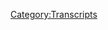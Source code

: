 {{DEFAULTSORT:
    #_TRANSCRIPT_0560:May 12-13, 2003
}}{{Transcript
    | title         = [[560: May 12-13, 2003]]
    | caption       = [https://knowledgefight.libsyn.com/560-may-12-13-2003 Listen to this episode on Libsyn]
    | episodeNumber = [[560: May 12-13, 2003|560]]
    | length        = 01:42:19
}}

{{MessageBox
    | header     = Warning: Bot Generated Content
    | text       = This transcript was automatically generated by transcription software and likely contains many mistakes and misattributions. Please check the audio for definitive quotes, attribution, and context.
    | image      = N3yvass4myg91.webp
    | imagewidth = 50px
    | id         = warning
}}

{{TranscriptBlock
    | name      = Unknown Speaker
    | timestamp = 00:00:00.000
    | text      = N-N-N-N-N-N-N-Knowledge Fight
}}

{{TranscriptBlock
    | name      = Unknown Speaker
    | timestamp = 00:00:12.960
    | text      = Dan and Jordan, I am sweating.
}}

{{TranscriptBlock
    | name      = Unknown Speaker
    | timestamp = 00:00:19.600
    | text      = Knowledgefight.com, it's time to pray.
}}

{{TranscriptBlock
    | name      = Unknown Speaker
    | timestamp = 00:00:21.399
    | text      = I have great respect for knowledgefight.
}}

{{TranscriptBlock
    | name      = Unknown Speaker
    | timestamp = 00:00:23.920
    | text      = Knowledgefight.
}}

{{TranscriptBlock
    | name      = Unknown Speaker
    | timestamp = 00:00:24.920
    | text      = I'm sick of them posing as if they're the good guys saying we are the bad guys.
}}

{{TranscriptBlock
    | name      = Unknown Speaker
    | timestamp = 00:00:29.359
    | text      = I love you.
}}

{{TranscriptBlock
    | name      = Unknown Speaker
    | timestamp = 00:00:59.359
    | text      = Hey everybody, welcome back to Knowledge Fight, I'm Dan.
}}

{{TranscriptBlock
    | name      = Unknown Speaker
    | timestamp = 00:01:01.359
    | text      = I'm Jordan.
}}

{{TranscriptBlock
    | name      = Unknown Speaker
    | timestamp = 00:01:01.859
    | text      = We're a couple dudes, I can sit around, talk about how great Selene is, and also discuss Alex Jones.
}}

{{TranscriptBlock
    | name      = Unknown Speaker
    | timestamp = 00:01:08.159
    | text      = Oh, indeed we are, Dan.
}}

{{TranscriptBlock
    | name      = Unknown Speaker
    | timestamp = 00:01:09.760
    | text      = Ah, Cult of Selene, whee!
}}

{{TranscriptBlock
    | name      = Unknown Speaker
    | timestamp = 00:01:11.260
    | text      = Uh, hm.
}}

{{TranscriptBlock
    | name      = Unknown Speaker
    | timestamp = 00:01:13.060
    | text      = See, I wasn't even going to bring attention to it that time.
}}

{{TranscriptBlock
    | name      = Unknown Speaker
    | timestamp = 00:01:15.459
    | text      = Harumpf.
}}

{{TranscriptBlock
    | name      = Unknown Speaker
    | timestamp = 00:01:17.260
    | text      = Dan!
}}

{{TranscriptBlock
    | name      = Unknown Speaker
    | timestamp = 00:01:17.859
    | text      = Jordan.
}}

{{TranscriptBlock
    | name      = Unknown Speaker
    | timestamp = 00:01:18.359
    | text      = I have a quick question for you.
}}

{{TranscriptBlock
    | name      = Unknown Speaker
    | timestamp = 00:01:19.159
    | text      = What's up?
}}

{{TranscriptBlock
    | name      = Unknown Speaker
    | timestamp = 00:01:19.859
    | text      = Uh, what's your bright spot today?
}}

{{TranscriptBlock
    | name      = Unknown Speaker
    | timestamp = 00:01:20.959
    | text      = My bright spot today, Jordan, is that I survived an ordeal that would destroy a lesser version of myself.
}}

{{TranscriptBlock
    | name      = Unknown Speaker
    | timestamp = 00:01:27.260
    | text      = Oh, oh yes.
}}

{{TranscriptBlock
    | name      = Unknown Speaker
    | timestamp = 00:01:28.659
    | text      = And that is that the other night, I ordered some food for delivery, and I went downstairs to get it, and I locked myself out.
}}

{{TranscriptBlock
    | name      = Unknown Speaker
    | timestamp = 00:01:38.459
    | text      = Oh my god.
}}

{{TranscriptBlock
    | name      = Unknown Speaker
    | timestamp = 00:01:39.260
    | text      = Locked myself out of the house at about 9.30 in the evening, and I was terrified.
}}

{{TranscriptBlock
    | name      = Unknown Speaker
    | timestamp = 00:01:44.760
    | text      = Uh, yeah.
}}

{{TranscriptBlock
    | name      = Unknown Speaker
    | timestamp = 00:01:45.359
    | text      = Because I didn't have my keys, I know my landlord's not going to come over, I don't even know who my landlord is.
}}

{{TranscriptBlock
    | name      = Unknown Speaker
    | timestamp = 00:01:49.560
    | text      = No, absolutely not.
}}

{{TranscriptBlock
    | name      = Unknown Speaker
    | timestamp = 00:01:50.659
    | text      = No, no, no, no, no.
}}

{{TranscriptBlock
    | name      = Unknown Speaker
    | timestamp = 00:01:51.760
    | text      = They're not going to come let me in?
}}

{{TranscriptBlock
    | name      = Unknown Speaker
    | timestamp = 00:01:53.359
    | text      = I can't break into my window, because it's not on the bottom floor.
}}

{{TranscriptBlock
    | name      = Unknown Speaker
    | timestamp = 00:01:56.760
    | text      = Third floor, third floor is trouble.
}}

{{TranscriptBlock
    | name      = Unknown Speaker
    | timestamp = 00:01:58.359
    | text      = Uh, I don't think that I have that kind of parkour ability, uh, to scale the building.
}}

{{TranscriptBlock
    | name      = Unknown Speaker
    | timestamp = 00:02:03.459
    | text      = It would be difficult.
}}

{{TranscriptBlock
    | name      = Unknown Speaker
    | timestamp = 00:02:04.560
    | text      = And so I was looking at the neighbors' windows, which is never great, and they're all dark.
}}

{{TranscriptBlock
    | name      = Unknown Speaker
    | timestamp = 00:02:12.460
    | text      = Everything is dark.
}}

{{TranscriptBlock
    | name      = Unknown Speaker
    | timestamp = 00:02:13.360
    | text      = I'm like, I'm not going to hit the buzzer and like wake somebody up.
}}

{{TranscriptBlock
    | name      = Unknown Speaker
    | timestamp = 00:02:16.159
    | text      = Right.
}}

{{TranscriptBlock
    | name      = Unknown Speaker
    | timestamp = 00:02:16.659
    | text      = That seems like too much.
}}

{{TranscriptBlock
    | name      = Unknown Speaker
    | timestamp = 00:02:18.060
    | text      = Could be.
}}

{{TranscriptBlock
    | name      = Unknown Speaker
    | timestamp = 00:02:18.560
    | text      = So I walked around the side of the building, and I saw someone's TV on, and I hit the buzzer.
}}

{{TranscriptBlock
    | name      = Unknown Speaker
    | timestamp = 00:02:24.960
    | text      = And thankfully they buzzed me, but I was so terrified that I was like, well, great.
}}

{{TranscriptBlock
    | name      = Unknown Speaker
    | timestamp = 00:02:29.659
    | text      = I've got my food, but now I guess I'll be-
}}

{{TranscriptBlock
    | name      = Unknown Speaker
    | timestamp = 00:02:32.259
    | text      = Well, at least you wouldn't starve out there.
}}

{{TranscriptBlock
    | name      = Unknown Speaker
    | timestamp = 00:02:34.259
    | text      = I was going to be eating and sleeping out in the alley tonight.
}}

{{TranscriptBlock
    | name      = Unknown Speaker
    | timestamp = 00:02:37.259
    | text      = It was a warm night.
}}

{{TranscriptBlock
    | name      = Unknown Speaker
    | timestamp = 00:02:38.659
    | text      = It wasn't too bad.
}}

{{TranscriptBlock
    | name      = Unknown Speaker
    | timestamp = 00:02:39.560
    | text      = Yeah.
}}

{{TranscriptBlock
    | name      = Unknown Speaker
    | timestamp = 00:02:39.860
    | text      = That's true.
}}

{{TranscriptBlock
    | name      = Unknown Speaker
    | timestamp = 00:02:40.360
    | text      = And that might have been part of the reason why I forgot my keys.
}}

{{TranscriptBlock
    | name      = Unknown Speaker
    | timestamp = 00:02:42.560
    | text      = Yeah, it could have been.
}}

{{TranscriptBlock
    | name      = Unknown Speaker
    | timestamp = 00:02:43.659
    | text      = Uh, because it was just sort of like, hey.
}}

{{TranscriptBlock
    | name      = Unknown Speaker
    | timestamp = 00:02:45.360
    | text      = Did you put your shoes on?
}}

{{TranscriptBlock
    | name      = Unknown Speaker
    | timestamp = 00:02:46.560
    | text      = I think I had sandals.
}}

{{TranscriptBlock
    | name      = Unknown Speaker
    | timestamp = 00:02:47.860
    | text      = Ooh, how dare you.
}}

{{TranscriptBlock
    | name      = Unknown Speaker
    | timestamp = 00:02:50.259
    | text      = How dare you.
}}

{{TranscriptBlock
    | name      = Unknown Speaker
    | timestamp = 00:02:51.360
    | text      = I know you're not a fan of slippers.
}}

{{TranscriptBlock
    | name      = Unknown Speaker
    | timestamp = 00:02:53.460
    | text      = No open toothed shoes.
}}

{{TranscriptBlock
    | name      = Unknown Speaker
    | timestamp = 00:02:55.060
    | text      = It's not open toe.
}}

{{TranscriptBlock
    | name      = Unknown Speaker
    | timestamp = 00:02:55.960
    | text      = It's closed.
}}

{{TranscriptBlock
    | name      = Unknown Speaker
    | timestamp = 00:02:56.659
    | text      = It's closed toe.
}}

{{TranscriptBlock
    | name      = Unknown Speaker
    | timestamp = 00:02:57.560
    | text      = All right.
}}

{{TranscriptBlock
    | name      = Unknown Speaker
    | timestamp = 00:02:58.159
    | text      = So what about you?
}}

{{TranscriptBlock
    | name      = Unknown Speaker
    | timestamp = 00:02:59.159
    | text      = My Bright Spot, Deanne, is currently, as we speak, goes the Eurovision Song Contest.
}}

{{TranscriptBlock
    | name      = Unknown Speaker
    | timestamp = 00:03:07.060
    | text      = I know every year you get very excited about, what the fuck?
}}

{{TranscriptBlock
    | name      = Unknown Speaker
    | timestamp = 00:03:10.560
    | text      = No, you don't.
}}

{{TranscriptBlock
    | name      = Unknown Speaker
    | timestamp = 00:03:11.060
    | text      = No, I don't.
}}

{{TranscriptBlock
    | name      = Unknown Speaker
    | timestamp = 00:03:11.759
    | text      = No, I've never really even watched it before.
}}

{{TranscriptBlock
    | name      = Unknown Speaker
    | timestamp = 00:03:14.159
    | text      = But this is the first time that I've really decided to dig in and watch some Eurovision.
}}

{{TranscriptBlock
    | name      = Unknown Speaker
    | timestamp = 00:03:19.259
    | text      = Sure.
}}

{{TranscriptBlock
    | name      = Unknown Speaker
    | timestamp = 00:03:19.759
    | text      = And it is just universally terrible music.
}}

{{TranscriptBlock
    | name      = Unknown Speaker
    | timestamp = 00:03:23.159
    | text      = But the pageantry is amazing.
}}

{{TranscriptBlock
    | name      = Unknown Speaker
    | timestamp = 00:03:24.159
    | text      = I mean, really, really bad.
}}

{{TranscriptBlock
    | name      = Unknown Speaker
    | timestamp = 00:03:25.259
    | text      = But they're given an airplane hangar to do whatever they want with.
}}

{{TranscriptBlock
    | name      = Unknown Speaker
    | timestamp = 00:03:29.159
    | text      = And they create some ridiculous spectacles.
}}

{{TranscriptBlock
    | name      = Unknown Speaker
    | timestamp = 00:03:31.960
    | text      = And from what I understand, I don't know too much about Eurovision.
}}

{{TranscriptBlock
    | name      = Unknown Speaker
    | timestamp = 00:03:34.560
    | text      = But from what I understand, it gets pretty serious, like country against country.
}}

{{TranscriptBlock
    | name      = Unknown Speaker
    | timestamp = 00:03:39.659
    | text      = Yeah, everybody's cheering.
}}

{{TranscriptBlock
    | name      = Unknown Speaker
    | timestamp = 00:03:42.560
    | text      = Most everybody is doing, like, you know how Americans invented good music?
}}

{{TranscriptBlock
    | name      = Unknown Speaker
    | timestamp = 00:03:49.759
    | text      = They're all doing that.
}}

{{TranscriptBlock
    | name      = Unknown Speaker
    | timestamp = 00:03:51.060
    | text      = But, you know, through their own lens, that kind of thing.
}}

{{TranscriptBlock
    | name      = Unknown Speaker
    | timestamp = 00:03:54.960
    | text      = But some countries do, like, their own shit.
}}

{{TranscriptBlock
    | name      = Unknown Speaker
    | timestamp = 00:03:58.460
    | text      = You know, like traditional stuff.
}}

{{TranscriptBlock
    | name      = Unknown Speaker
    | timestamp = 00:04:00.159
    | text      = And it's really, really good.
}}

{{TranscriptBlock
    | name      = Unknown Speaker
    | timestamp = 00:04:01.560
    | text      = But everything else is garbage.
}}

{{TranscriptBlock
    | name      = Unknown Speaker
    | timestamp = 00:04:05.759
    | text      = Nobody has a good baseline.
}}

{{TranscriptBlock
    | name      = Unknown Speaker
    | timestamp = 00:04:07.259
    | text      = It's just tragic.
}}

{{TranscriptBlock
    | name      = Unknown Speaker
    | timestamp = 00:04:08.560
    | text      = Oh, that's too bad.
}}

{{TranscriptBlock
    | name      = Unknown Speaker
    | timestamp = 00:04:09.759
    | text      = Man, there's light shows everywhere.
}}

{{TranscriptBlock
    | name      = Unknown Speaker
    | timestamp = 00:04:11.659
    | text      = Well, that's great.
}}

{{TranscriptBlock
    | name      = Unknown Speaker
    | timestamp = 00:04:13.060
    | text      = So Jordan, today, speaking of light shows, I would like to let you look into my disco ball.
}}

{{TranscriptBlock
    | name      = Unknown Speaker
    | timestamp = 00:04:19.360
    | text      = It is actually a time machine.
}}

{{TranscriptBlock
    | name      = Unknown Speaker
    | timestamp = 00:04:20.759
    | text      = Alright.
}}

{{TranscriptBlock
    | name      = Unknown Speaker
    | timestamp = 00:04:21.759
    | text      = Okay.
}}

{{TranscriptBlock
    | name      = Unknown Speaker
    | timestamp = 00:04:22.259
    | text      = We're going back in time.
}}

{{TranscriptBlock
    | name      = Unknown Speaker
    | timestamp = 00:04:23.160
    | text      = Disco ball.
}}

{{TranscriptBlock
    | name      = Unknown Speaker
    | timestamp = 00:04:23.860
    | text      = Where are we off to today, Mr. Peabody?
}}

{{TranscriptBlock
    | name      = Unknown Speaker
    | timestamp = 00:04:26.959
    | text      = Well, today we are going to May 12th and 13th, 2003.
}}

{{TranscriptBlock
    | name      = Unknown Speaker
    | timestamp = 00:04:31.959
    | text      = Okay.
}}

{{TranscriptBlock
    | name      = Unknown Speaker
    | timestamp = 00:04:32.459
    | text      = Continuing back in our exploration of Alex Jones in 2003.
}}

{{TranscriptBlock
    | name      = Unknown Speaker
    | timestamp = 00:04:37.259
    | text      = And seeing primarily what he's all about.
}}

{{TranscriptBlock
    | name      = Unknown Speaker
    | timestamp = 00:04:40.660
    | text      = What are some similarities?
}}

{{TranscriptBlock
    | name      = Unknown Speaker
    | timestamp = 00:04:41.959
    | text      = What are some differences?
}}

{{TranscriptBlock
    | name      = Unknown Speaker
    | timestamp = 00:04:43.060
    | text      = Where's the devil at?
}}

{{TranscriptBlock
    | name      = Unknown Speaker
    | timestamp = 00:04:44.759
    | text      = I mean, that's definitely one of the biggest questions.
}}

{{TranscriptBlock
    | name      = Unknown Speaker
    | timestamp = 00:04:46.759
    | text      = Sure, sure.
}}

{{TranscriptBlock
    | name      = Unknown Speaker
    | timestamp = 00:04:47.560
    | text      = Does Alex Jones believe he's fighting the devil in 2003?
}}

{{TranscriptBlock
    | name      = Unknown Speaker
    | timestamp = 00:04:51.259
    | text      = Has his ultimate enemy been revealed to him yet?
}}

{{TranscriptBlock
    | name      = Unknown Speaker
    | timestamp = 00:04:53.860
    | text      = Yes.
}}

{{TranscriptBlock
    | name      = Unknown Speaker
    | timestamp = 00:04:54.560
    | text      = Or have the prophecies that he received in his dreams been a little bit muddled?
}}

{{TranscriptBlock
    | name      = Unknown Speaker
    | timestamp = 00:04:58.459
    | text      = And a secondary element of that question is,
}}

{{TranscriptBlock
    | name      = Unknown Speaker
    | timestamp = 00:05:02.060
    | text      = does Alex believe he's fighting the devil and actively try to hide that from his presentation?
}}

{{TranscriptBlock
    | name      = Unknown Speaker
    | timestamp = 00:05:07.259
    | text      = Yes, correct.
}}

{{TranscriptBlock
    | name      = Unknown Speaker
    | timestamp = 00:05:08.060
    | text      = In order to be taken more seriously at this point in his career.
}}

{{TranscriptBlock
    | name      = Unknown Speaker
    | timestamp = 00:05:11.459
    | text      = Right, right, right, right.
}}

{{TranscriptBlock
    | name      = Unknown Speaker
    | timestamp = 00:05:12.459
    | text      = And at this point, we started the beginning of May 2003 and we're now coming to the middle of the month.
}}

{{TranscriptBlock
    | name      = Unknown Speaker
    | timestamp = 00:05:19.660
    | text      = And I think it's still an open question.
}}

{{TranscriptBlock
    | name      = Unknown Speaker
    | timestamp = 00:05:22.259
    | text      = And we'll learn a little bit more today.
}}

{{TranscriptBlock
    | name      = Unknown Speaker
    | timestamp = 00:05:25.259
    | text      = Alright.
}}

{{TranscriptBlock
    | name      = Unknown Speaker
    | timestamp = 00:05:25.759
    | text      = But before we do, let's take a little moment to say thank you to some wonks.
}}

{{TranscriptBlock
    | name      = Unknown Speaker
    | timestamp = 00:05:29.060
    | text      = Oh, that's a good idea.
}}

{{TranscriptBlock
    | name      = Unknown Speaker
    | timestamp = 00:05:29.959
    | text      = So first, if I become a policy wonk, do I get to see exclusive pictures of Celine being excessively cute?
}}

{{TranscriptBlock
    | name      = Unknown Speaker
    | timestamp = 00:05:34.459
    | text      = Thank you so much, you are now a policy wonk.
}}

{{TranscriptBlock
    | name      = Unknown Speaker
    | timestamp = 00:05:36.259
    | text      = I'm a policy wonk.
}}

{{TranscriptBlock
    | name      = Unknown Speaker
    | timestamp = 00:05:37.360
    | text      = Thank you very much!
}}

{{TranscriptBlock
    | name      = Unknown Speaker
    | timestamp = 00:05:38.459
    | text      = I'm not sure, but I will send a picture of Celine to Jordan so you can tweet it.
}}

{{TranscriptBlock
    | name      = Unknown Speaker
    | timestamp = 00:05:42.860
    | text      = Yeah, there are no exclusive pictures of Celine here.
}}

{{TranscriptBlock
    | name      = Unknown Speaker
    | timestamp = 00:05:46.160
    | text      = No, but I could give you a cute picture and you could put it on Twitter if you like.
}}

{{TranscriptBlock
    | name      = Unknown Speaker
    | timestamp = 00:05:49.660
    | text      = I'll take care of it.
}}

{{TranscriptBlock
    | name      = Unknown Speaker
    | timestamp = 00:05:50.660
    | text      = Next, Louis Box, thank you so much, you are now a policy wonk.
}}

{{TranscriptBlock
    | name      = Unknown Speaker
    | timestamp = 00:05:53.660
    | text      = I'm a policy wonk.
}}

{{TranscriptBlock
    | name      = Unknown Speaker
    | timestamp = 00:05:54.759
    | text      = Thank you, Louis Box.
}}

{{TranscriptBlock
    | name      = Unknown Speaker
    | timestamp = 00:05:55.459
    | text      = Thank you.
}}

{{TranscriptBlock
    | name      = Unknown Speaker
    | timestamp = 00:05:55.959
    | text      = Next, TheMorningDude listening on Steve Puchenik's neon nips, thank you so much, you are now a policy wonk.
}}

{{TranscriptBlock
    | name      = Unknown Speaker
    | timestamp = 00:06:00.660
    | text      = I'm a policy wonk.
}}

{{TranscriptBlock
    | name      = Unknown Speaker
    | timestamp = 00:06:01.759
    | text      = Thank you very much, terrifying nightmare that will never escape my brain.
}}

{{TranscriptBlock
    | name      = Unknown Speaker
    | timestamp = 00:06:05.660
    | text      = Next, Joe, my neighbors might think I actually listened to Alex, thank you so much, you are now a policy wonk.
}}

{{TranscriptBlock
    | name      = Unknown Speaker
    | timestamp = 00:06:11.660
    | text      = I'm a policy wonk.
}}

{{TranscriptBlock
    | name      = Unknown Speaker
    | timestamp = 00:06:12.660
    | text      = Thank you very much!
}}

{{TranscriptBlock
    | name      = Unknown Speaker
    | timestamp = 00:06:13.860
    | text      = Next, I came here to say that you were this close to the joke, not all heroes wear masks, thank you so much, you are now a policy wonk.
}}

{{TranscriptBlock
    | name      = Unknown Speaker
    | timestamp = 00:06:21.060
    | text      = I'm a policy wonk.
}}

{{TranscriptBlock
    | name      = Unknown Speaker
    | timestamp = 00:06:22.060
    | text      = I like policy wonk names that are joke critiques.
}}

{{TranscriptBlock
    | name      = Unknown Speaker
    | timestamp = 00:06:24.660
    | text      = Really, that one actually almost hits me in the gut a little bit.
}}

{{TranscriptBlock
    | name      = Unknown Speaker
    | timestamp = 00:06:28.259
    | text      = That's a little bit like a get off your high horse thing, okay?
}}

{{TranscriptBlock
    | name      = Unknown Speaker
    | timestamp = 00:06:32.060
    | text      = Next, EscapedSonOfAPreecherMan, thank you so much, you are now a policy wonk.
}}

{{TranscriptBlock
    | name      = Unknown Speaker
    | timestamp = 00:06:35.459
    | text      = I'm a policy wonk.
}}

{{TranscriptBlock
    | name      = Unknown Speaker
    | timestamp = 00:06:36.660
    | text      = Thank you very much!
}}

{{TranscriptBlock
    | name      = Unknown Speaker
    | timestamp = 00:06:37.660
    | text      = The only one who could ever reach me was the escaped son of a bitch, but...
}}

{{TranscriptBlock
    | name      = Unknown Speaker
    | timestamp = 00:06:41.660
    | text      = Next, ScooterTheCorgi, thank you so much, you are now a policy wonk.
}}

{{TranscriptBlock
    | name      = Unknown Speaker
    | timestamp = 00:06:45.660
    | text      = I'm a policy wonk.
}}

{{TranscriptBlock
    | name      = Unknown Speaker
    | timestamp = 00:06:46.660
    | text      = Thanks, Scoot.
}}

{{TranscriptBlock
    | name      = Unknown Speaker
    | timestamp = 00:06:47.660
    | text      = Thank you very much.
}}

{{TranscriptBlock
    | name      = Unknown Speaker
    | timestamp = 00:06:49.660
    | text      = And, Jordan, even though we're in the past, I should say that something's happening in the present, but not just Eurovision.
}}

{{TranscriptBlock
    | name      = Unknown Speaker
    | timestamp = 00:06:54.660
    | text      = Right.
}}

{{TranscriptBlock
    | name      = Unknown Speaker
    | timestamp = 00:06:55.660
    | text      = Not just Eurovision.
}}

{{TranscriptBlock
    | name      = Unknown Speaker
    | timestamp = 00:06:56.660
    | text      = And that is that some people have some birthdays.
}}

{{TranscriptBlock
    | name      = Unknown Speaker
    | timestamp = 00:07:00.660
    | text      = So, in 20...
}}

{{TranscriptBlock
    | name      = Unknown Speaker
    | timestamp = 00:07:01.660
    | text      = What have we become?
}}

{{TranscriptBlock
    | name      = Unknown Speaker
    | timestamp = 00:07:02.660
    | text      = In 2021, I should tell you, this weekend was chock-a-block with policy wonk birthdays.
}}

{{TranscriptBlock
    | name      = Unknown Speaker
    | timestamp = 00:07:09.660
    | text      = Sure, sure.
}}

{{TranscriptBlock
    | name      = Unknown Speaker
    | timestamp = 00:07:10.660
    | text      = We got Heather M. had a birthday.
}}

{{TranscriptBlock
    | name      = Unknown Speaker
    | timestamp = 00:07:12.660
    | text      = Happy birthday, Heather M.
}}

{{TranscriptBlock
    | name      = Unknown Speaker
    | timestamp = 00:07:13.660
    | text      = Happy birthday.
}}

{{TranscriptBlock
    | name      = Unknown Speaker
    | timestamp = 00:07:14.660
    | text      = Throwback Zach had a birthday.
}}

{{TranscriptBlock
    | name      = Unknown Speaker
    | timestamp = 00:07:16.660
    | text      = Throwback Zach!
}}

{{TranscriptBlock
    | name      = Unknown Speaker
    | timestamp = 00:07:17.660
    | text      = Happy birthday.
}}

{{TranscriptBlock
    | name      = Unknown Speaker
    | timestamp = 00:07:18.660
    | text      = And Ethan Mary sent a message wanting us to wish you a happy birthday over the weekend.
}}

{{TranscriptBlock
    | name      = Unknown Speaker
    | timestamp = 00:07:23.660
    | text      = Hope you all...
}}

{{TranscriptBlock
    | name      = Unknown Speaker
    | timestamp = 00:07:24.660
    | text      = Happy birthday, Ethan.
}}

{{TranscriptBlock
    | name      = Unknown Speaker
    | timestamp = 00:07:25.660
    | text      = Yeah.
}}

{{TranscriptBlock
    | name      = Unknown Speaker
    | timestamp = 00:07:26.660
    | text      = Alright.
}}

{{TranscriptBlock
    | name      = Unknown Speaker
    | timestamp = 00:07:27.660
    | text      = We start here on the 12th, and it is a slog.
}}

{{TranscriptBlock
    | name      = Unknown Speaker
    | timestamp = 00:07:32.660
    | text      = It is a rough time at the beginning.
}}

{{TranscriptBlock
    | name      = Unknown Speaker
    | timestamp = 00:07:35.660
    | text      = But Alex gets around to some actual news, and that is where we will jump in.
}}

{{TranscriptBlock
    | name      = Unknown Speaker
    | timestamp = 00:07:38.660
    | text      = You can't judge these books by their covers, the LA Times.
}}

{{TranscriptBlock
    | name      = Unknown Speaker
    | timestamp = 00:07:43.660
    | text      = Many textbooks distort history, slamming the US and glorifying despotic regimes.
}}

{{TranscriptBlock
    | name      = Unknown Speaker
    | timestamp = 00:07:51.660
    | text      = Last week, the LA Times had an article saying McCarthy was right.
}}

{{TranscriptBlock
    | name      = Unknown Speaker
    | timestamp = 00:07:56.660
    | text      = What is going on?
}}

{{TranscriptBlock
    | name      = Unknown Speaker
    | timestamp = 00:07:58.660
    | text      = The liberal papers sound conservative.
}}

{{TranscriptBlock
    | name      = Unknown Speaker
    | timestamp = 00:08:01.660
    | text      = The conservative papers sound liberal.
}}

{{TranscriptBlock
    | name      = Unknown Speaker
    | timestamp = 00:08:03.660
    | text      = I mean, they're really scrambling things right now.
}}

{{TranscriptBlock
    | name      = Unknown Speaker
    | timestamp = 00:08:06.660
    | text      = So just a quick reminder, the LA Times editorial that Alex is talking about did not say that
}}

{{TranscriptBlock
    | name      = Unknown Speaker
    | timestamp = 00:08:10.660
    | text      = McCarthy was right.
}}

{{TranscriptBlock
    | name      = Unknown Speaker
    | timestamp = 00:08:11.660
    | text      = No.
}}

{{TranscriptBlock
    | name      = Unknown Speaker
    | timestamp = 00:08:12.660
    | text      = It was in fact a scathing condemnation of McCarthy and his tactics, and a plea not to
}}

{{TranscriptBlock
    | name      = Unknown Speaker
    | timestamp = 00:08:16.660
    | text      = throw out all opposition to communism just based on how big a piece of shit he was.
}}

{{TranscriptBlock
    | name      = Unknown Speaker
    | timestamp = 00:08:20.660
    | text      = So maybe journalistic outlets aren't as topsy-turvy as he's kind of presenting it.
}}

{{TranscriptBlock
    | name      = Unknown Speaker
    | timestamp = 00:08:24.660
    | text      = No.
}}

{{TranscriptBlock
    | name      = Unknown Speaker
    | timestamp = 00:08:25.660
    | text      = If you just make assumptions based on headlines and what you think things are, then maybe
}}

{{TranscriptBlock
    | name      = Unknown Speaker
    | timestamp = 00:08:29.660
    | text      = things are topsy-turvy.
}}

{{TranscriptBlock
    | name      = Unknown Speaker
    | timestamp = 00:08:30.660
    | text      = That could be topsy-turvy.
}}

{{TranscriptBlock
    | name      = Unknown Speaker
    | timestamp = 00:08:31.660
    | text      = So I was able to find this article that Alex is talking about in the LA Times about textbooks.
}}

{{TranscriptBlock
    | name      = Unknown Speaker
    | timestamp = 00:08:35.659
    | text      = It's by Diane Ravitch, an author whose work is almost exclusively about education-related
}}

{{TranscriptBlock
    | name      = Unknown Speaker
    | timestamp = 00:08:40.659
    | text      = issues.
}}

{{TranscriptBlock
    | name      = Unknown Speaker
    | timestamp = 00:08:41.659
    | text      = The first thing to point out is that this, much like the other article Alex cites, is
}}

{{TranscriptBlock
    | name      = Unknown Speaker
    | timestamp = 00:08:46.659
    | text      = an editorial.
}}

{{TranscriptBlock
    | name      = Unknown Speaker
    | timestamp = 00:08:47.659
    | text      = Ravitch is writing in the first person, and it's not a piece of straight reporting.
}}

{{TranscriptBlock
    | name      = Unknown Speaker
    | timestamp = 00:08:51.659
    | text      = Around this time in history, Ravitch had just released a book titled The Language Police,
}}

{{TranscriptBlock
    | name      = Unknown Speaker
    | timestamp = 00:08:56.659
    | text      = How Pressure Groups Restrict What Students Learn.
}}

{{TranscriptBlock
    | name      = Unknown Speaker
    | timestamp = 00:08:59.659
    | text      = The book was about how fear of igniting controversy from both left and right-wing pressure groups
}}

{{TranscriptBlock
    | name      = Unknown Speaker
    | timestamp = 00:09:03.659
    | text      = has led to textbooks that give students an incomplete view of subjects like history and
}}

{{TranscriptBlock
    | name      = Unknown Speaker
    | timestamp = 00:09:07.659
    | text      = literature.
}}

{{TranscriptBlock
    | name      = Unknown Speaker
    | timestamp = 00:09:08.659
    | text      = In her article for the Times, she says, quote, the textbooks go out of their way to sanitize
}}

{{TranscriptBlock
    | name      = Unknown Speaker
    | timestamp = 00:09:12.659
    | text      = the very practices in non-Western cultures that they rightly condemn in our society.
}}

{{TranscriptBlock
    | name      = Unknown Speaker
    | timestamp = 00:09:17.659
    | text      = For instance, every textbook acknowledges that the enslavement of Africans by the West
}}

{{TranscriptBlock
    | name      = Unknown Speaker
    | timestamp = 00:09:21.659
    | text      = was a great crime.
}}

{{TranscriptBlock
    | name      = Unknown Speaker
    | timestamp = 00:09:22.659
    | text      = However, when describing slavery in the Middle East or Africa, many claim that it is a path
}}

{{TranscriptBlock
    | name      = Unknown Speaker
    | timestamp = 00:09:26.659
    | text      = to upward career mobility or a chance to join a new family.
}}

{{TranscriptBlock
    | name      = Unknown Speaker
    | timestamp = 00:09:30.659
    | text      = Slavery is wrong in any time and place and should be recognized as such.
}}

{{TranscriptBlock
    | name      = Unknown Speaker
    | timestamp = 00:09:33.659
    | text      = That's a fair enough point, but I want to make sure that we illuminate how this criticism
}}

{{TranscriptBlock
    | name      = Unknown Speaker
    | timestamp = 00:09:37.659
    | text      = is different than that that's lobbied by someone like Alex.
}}

{{TranscriptBlock
    | name      = Unknown Speaker
    | timestamp = 00:09:41.659
    | text      = Alex doesn't want all cultures to be represented accurately and with proper historical context.
}}

{{TranscriptBlock
    | name      = Unknown Speaker
    | timestamp = 00:09:46.659
    | text      = He would want the Middle Eastern or African slavery discussed, but he would also want
}}

{{TranscriptBlock
    | name      = Unknown Speaker
    | timestamp = 00:09:50.659
    | text      = the textbooks to ignore American slavery, or if they had to cover it, the focus should
}}

{{TranscriptBlock
    | name      = Unknown Speaker
    | timestamp = 00:09:54.659
    | text      = be on how America actually ended slavery.
}}

{{TranscriptBlock
    | name      = Unknown Speaker
    | timestamp = 00:09:56.659
    | text      = No, if it weren't for white people, we never would have ended slavery.
}}

{{TranscriptBlock
    | name      = Unknown Speaker
    | timestamp = 00:10:00.659
    | text      = Everybody knows this.
}}

{{TranscriptBlock
    | name      = Unknown Speaker
    | timestamp = 00:10:01.659
    | text      = Ravitch is pointing out certain textbooks that she's read that are lazy.
}}

{{TranscriptBlock
    | name      = Unknown Speaker
    | timestamp = 00:10:05.659
    | text      = Alex just doesn't want history to make him feel bad.
}}

{{TranscriptBlock
    | name      = Unknown Speaker
    | timestamp = 00:10:08.659
    | text      = It would make him feel really bad.
}}

{{TranscriptBlock
    | name      = Unknown Speaker
    | timestamp = 00:10:10.659
    | text      = It would make him feel really bad.
}}

{{TranscriptBlock
    | name      = Unknown Speaker
    | timestamp = 00:10:11.659
    | text      = It's a very specific difference.
}}

{{TranscriptBlock
    | name      = Unknown Speaker
    | timestamp = 00:10:12.659
    | text      = Yeah, yeah, you know, if you're quoting Thomas Jefferson incorrectly all the time,
}}

{{TranscriptBlock
    | name      = Unknown Speaker
    | timestamp = 00:10:17.659
    | text      = but it's like, hey, I'm Thomas Jefferson.
}}

{{TranscriptBlock
    | name      = Unknown Speaker
    | timestamp = 00:10:19.659
    | text      = I love having slaves.
}}

{{TranscriptBlock
    | name      = Unknown Speaker
    | timestamp = 00:10:21.659
    | text      = It'd make you feel like maybe the founding fathers weren't very smart.
}}

{{TranscriptBlock
    | name      = Unknown Speaker
    | timestamp = 00:10:24.659
    | text      = Also, I suspect that Alex wouldn't like this paragraph in the Times article.
}}

{{TranscriptBlock
    | name      = Unknown Speaker
    | timestamp = 00:10:29.659
    | text      = Quote, the history's treatment of religion is scandalous.
}}

{{TranscriptBlock
    | name      = Unknown Speaker
    | timestamp = 00:10:32.659
    | text      = The origin stories of each religion are recounted as if they were documented history
}}

{{TranscriptBlock
    | name      = Unknown Speaker
    | timestamp = 00:10:36.659
    | text      = rather than religious myths.
}}

{{TranscriptBlock
    | name      = Unknown Speaker
    | timestamp = 00:10:37.659
    | text      = Many publishers have multicultural advisory boards to ensure the textbooks contain
}}

{{TranscriptBlock
    | name      = Unknown Speaker
    | timestamp = 00:10:41.659
    | text      = only positive facts about religion or ethnic groups.
}}

{{TranscriptBlock
    | name      = Unknown Speaker
    | timestamp = 00:10:44.659
    | text      = I suspect that Alex didn't read the whole article since he definitely would not like
}}

{{TranscriptBlock
    | name      = Unknown Speaker
    | timestamp = 00:10:47.659
    | text      = the suggestion that his religious beliefs are a myth.
}}

{{TranscriptBlock
    | name      = Unknown Speaker
    | timestamp = 00:10:50.659
    | text      = Also, that clip that we listened to is like a half hour into the show.
}}

{{TranscriptBlock
    | name      = Unknown Speaker
    | timestamp = 00:10:53.659
    | text      = It's a real, it was walking through molasses.
}}

{{TranscriptBlock
    | name      = Unknown Speaker
    | timestamp = 00:10:56.659
    | text      = Yeah, yeah, that's not good.
}}

{{TranscriptBlock
    | name      = Unknown Speaker
    | timestamp = 00:10:58.659
    | text      = It was tough.
}}

{{TranscriptBlock
    | name      = Unknown Speaker
    | timestamp = 00:10:59.659
    | text      = That's not good.
}}

{{TranscriptBlock
    | name      = Unknown Speaker
    | timestamp = 00:11:00.659
    | text      = But it started up fast after half an hour.
}}

{{TranscriptBlock
    | name      = Unknown Speaker
    | timestamp = 00:11:03.659
    | text      = And it got into some, like, really interesting stuff that, like,
}}

{{TranscriptBlock
    | name      = Unknown Speaker
    | timestamp = 00:11:07.659
    | text      = when I think about, like, going back in time and looking at these episodes,
}}

{{TranscriptBlock
    | name      = Unknown Speaker
    | timestamp = 00:11:12.659
    | text      = this is such a good example of, like, being able to go in different directions
}}

{{TranscriptBlock
    | name      = Unknown Speaker
    | timestamp = 00:11:18.659
    | text      = from things that Alex says and learning about interesting stuff like this.
}}

{{TranscriptBlock
    | name      = Unknown Speaker
    | timestamp = 00:11:23.659
    | text      = This is now in the Belfast Telegraph.
}}

{{TranscriptBlock
    | name      = Unknown Speaker
    | timestamp = 00:11:26.659
    | text      = It is in the BBC.
}}

{{TranscriptBlock
    | name      = Unknown Speaker
    | timestamp = 00:11:28.659
    | text      = It is in the London Guardian.
}}

{{TranscriptBlock
    | name      = Unknown Speaker
    | timestamp = 00:11:31.659
    | text      = Top double agent in IRA, guilty of up to 40 murders.
}}

{{TranscriptBlock
    | name      = Unknown Speaker
    | timestamp = 00:11:36.659
    | text      = Turns out that the top man in the IRA carrying out the bombings,
}}

{{TranscriptBlock
    | name      = Unknown Speaker
    | timestamp = 00:11:42.659
    | text      = the killings, the shootings, everything, as we told you last year,
}}

{{TranscriptBlock
    | name      = Unknown Speaker
    | timestamp = 00:11:48.659
    | text      = was MI5-6, ultra-secret agent.
}}

{{TranscriptBlock
    | name      = Unknown Speaker
    | timestamp = 00:11:53.659
    | text      = Okay. All right.
}}

{{TranscriptBlock
    | name      = Unknown Speaker
    | timestamp = 00:11:55.659
    | text      = So what's going on here is that Alex is glossing over an amazing story
}}

{{TranscriptBlock
    | name      = Unknown Speaker
    | timestamp = 00:12:00.659
    | text      = just to make it valuable to his worldview when, in fact, it doesn't really work at all.
}}

{{TranscriptBlock
    | name      = Unknown Speaker
    | timestamp = 00:12:05.659
    | text      = The IRA member in question here is a double agent for British intelligence
}}

{{TranscriptBlock
    | name      = Unknown Speaker
    | timestamp = 00:12:08.659
    | text      = codenamed Steakknife.
}}

{{TranscriptBlock
    | name      = Unknown Speaker
    | timestamp = 00:12:10.659
    | text      = He denies that any of this is-
}}

{{TranscriptBlock
    | name      = Unknown Speaker
    | timestamp = 00:12:12.659
    | text      = That is not as cool as you made it sound.
}}

{{TranscriptBlock
    | name      = Unknown Speaker
    | timestamp = 00:12:14.659
    | text      = Codenamed Steakknife? No, that sucks. That would be terrible.
}}

{{TranscriptBlock
    | name      = Unknown Speaker
    | timestamp = 00:12:16.659
    | text      = I don't want to be codenamed Steakknife.
}}

{{TranscriptBlock
    | name      = Unknown Speaker
    | timestamp = 00:12:18.659
    | text      = It's S-T-A-K-E.
}}

{{TranscriptBlock
    | name      = Unknown Speaker
    | timestamp = 00:12:21.659
    | text      = That's even worse. I don't want to be a pun.
}}

{{TranscriptBlock
    | name      = Unknown Speaker
    | timestamp = 00:12:23.659
    | text      = Whatever.
}}

{{TranscriptBlock
    | name      = Unknown Speaker
    | timestamp = 00:12:24.659
    | text      = Okay.
}}

{{TranscriptBlock
    | name      = Unknown Speaker
    | timestamp = 00:12:25.659
    | text      = So he denies that any of this is true, but it's widely understood
}}

{{TranscriptBlock
    | name      = Unknown Speaker
    | timestamp = 00:12:27.659
    | text      = that this was a man named Freddy Scappaticci.
}}

{{TranscriptBlock
    | name      = Unknown Speaker
    | timestamp = 00:12:30.659
    | text      = And if his denial isn't a lie, his story is bananas.
}}

{{TranscriptBlock
    | name      = Unknown Speaker
    | timestamp = 00:12:34.659
    | text      = So there's a great piece about this by James Harkin in GQ
}}

{{TranscriptBlock
    | name      = Unknown Speaker
    | timestamp = 00:12:37.659
    | text      = that I'm taking a lot of the background information for,
}}

{{TranscriptBlock
    | name      = Unknown Speaker
    | timestamp = 00:12:40.659
    | text      = and I would recommend people check out that article.
}}

{{TranscriptBlock
    | name      = Unknown Speaker
    | timestamp = 00:12:43.659
    | text      = Okay, cool.
}}

{{TranscriptBlock
    | name      = Unknown Speaker
    | timestamp = 00:12:44.659
    | text      = Apparently, in the late 1970s, Scappaticci met an army sergeant named Peter Jones,
}}

{{TranscriptBlock
    | name      = Unknown Speaker
    | timestamp = 00:12:50.659
    | text      = a guy who's so charismatic that his superiors, quote,
}}

{{TranscriptBlock
    | name      = Unknown Speaker
    | timestamp = 00:12:53.659
    | text      = allowed him to wear civilian clothes, don a beard, and develop his own sources.
}}

{{TranscriptBlock
    | name      = Unknown Speaker
    | timestamp = 00:12:57.659
    | text      = So he was Sergeant Bilko.
}}

{{TranscriptBlock
    | name      = Unknown Speaker
    | timestamp = 00:12:59.659
    | text      = Somehow, through the magic of charm and booze, even though Jones worked for the British Army
}}

{{TranscriptBlock
    | name      = Unknown Speaker
    | timestamp = 00:13:04.659
    | text      = and Scappaticci was in the IRA, they forged a friendship that resulted in Scappaticci becoming a mole.
}}

{{TranscriptBlock
    | name      = Unknown Speaker
    | timestamp = 00:13:10.659
    | text      = Wow, this is a real Romeo and Juliet situation.
}}

{{TranscriptBlock
    | name      = Unknown Speaker
    | timestamp = 00:13:14.659
    | text      = This is kind of a, yeah, I like it.
}}

{{TranscriptBlock
    | name      = Unknown Speaker
    | timestamp = 00:13:17.659
    | text      = So by this point, the IRA had become a slightly smaller organization,
}}

{{TranscriptBlock
    | name      = Unknown Speaker
    | timestamp = 00:13:20.659
    | text      = which was aware that they were spies trying to infiltrate their ranks and become snitches.
}}

{{TranscriptBlock
    | name      = Unknown Speaker
    | timestamp = 00:13:25.659
    | text      = As such, they put together a counterintelligence team,
}}

{{TranscriptBlock
    | name      = Unknown Speaker
    | timestamp = 00:13:28.659
    | text      = which was meant to root out any potential spies.
}}

{{TranscriptBlock
    | name      = Unknown Speaker
    | timestamp = 00:13:30.659
    | text      = From Harkins' article, quote,
}}

{{TranscriptBlock
    | name      = Unknown Speaker
    | timestamp = 00:13:32.659
    | text      = By the mid-1980s, Scappaticci was the deputy head of internal security
}}

{{TranscriptBlock
    | name      = Unknown Speaker
    | timestamp = 00:13:37.659
    | text      = and a trusted member of its general headquarters staff.
}}

{{TranscriptBlock
    | name      = Unknown Speaker
    | timestamp = 00:13:39.659
    | text      = This story happened so many goddamn times!
}}

{{TranscriptBlock
    | name      = Unknown Speaker
    | timestamp = 00:13:43.659
    | text      = Why are you always put in charge of your own investigation?
}}

{{TranscriptBlock
    | name      = Unknown Speaker
    | timestamp = 00:13:47.659
    | text      = Yeah.
}}

{{TranscriptBlock
    | name      = Unknown Speaker
    | timestamp = 00:13:48.659
    | text      = Essentially, through unconventional methods,
}}

{{TranscriptBlock
    | name      = Unknown Speaker
    | timestamp = 00:13:51.659
    | text      = the British government had cultivated a relationship with a double agent
}}

{{TranscriptBlock
    | name      = Unknown Speaker
    | timestamp = 00:13:54.659
    | text      = who was placed internally in a position that was almost comically strategically-
}}

{{TranscriptBlock
    | name      = Unknown Speaker
    | timestamp = 00:13:57.659
    | text      = It's just ridiculous!
}}

{{TranscriptBlock
    | name      = Unknown Speaker
    | timestamp = 00:13:59.659
    | text      = Get the fuck out of here!
}}

{{TranscriptBlock
    | name      = Unknown Speaker
    | timestamp = 00:14:01.659
    | text      = Their double agent was the guy in the IRA who was in charge of finding double agents within the IRA.
}}

{{TranscriptBlock
    | name      = Unknown Speaker
    | timestamp = 00:14:06.659
    | text      = That's unrealistic in a Bond movie!
}}

{{TranscriptBlock
    | name      = Unknown Speaker
    | timestamp = 00:14:09.659
    | text      = You'd be like, get the fuck out of here!
}}

{{TranscriptBlock
    | name      = Unknown Speaker
    | timestamp = 00:14:11.659
    | text      = Yeah.
}}

{{TranscriptBlock
    | name      = Unknown Speaker
    | timestamp = 00:14:12.659
    | text      = So as is the case with all these sorts of spy-related stories,
}}

{{TranscriptBlock
    | name      = Unknown Speaker
    | timestamp = 00:14:15.659
    | text      = everything is morally questionable.
}}

{{TranscriptBlock
    | name      = Unknown Speaker
    | timestamp = 00:14:17.659
    | text      = A lot of the story revolves around Scappaticci killing or allowing people to be killed
}}

{{TranscriptBlock
    | name      = Unknown Speaker
    | timestamp = 00:14:21.659
    | text      = who could compromise his position as a double agent,
}}

{{TranscriptBlock
    | name      = Unknown Speaker
    | timestamp = 00:14:24.659
    | text      = or people who they needed to protect in order to pursue goals of, like, arresting higher-up figures.
}}

{{TranscriptBlock
    | name      = Unknown Speaker
    | timestamp = 00:14:29.659
    | text      = Sure, sure.
}}

{{TranscriptBlock
    | name      = Unknown Speaker
    | timestamp = 00:14:30.659
    | text      = And unfortunately, some of those people definitely got killed.
}}

{{TranscriptBlock
    | name      = Unknown Speaker
    | timestamp = 00:14:32.659
    | text      = Yeah, yeah, yeah. Gotcha.
}}

{{TranscriptBlock
    | name      = Unknown Speaker
    | timestamp = 00:14:33.659
    | text      = It's messy business, and no one's hands are clean,
}}

{{TranscriptBlock
    | name      = Unknown Speaker
    | timestamp = 00:14:35.659
    | text      = but depending on whose version of the story you believe,
}}

{{TranscriptBlock
    | name      = Unknown Speaker
    | timestamp = 00:14:38.659
    | text      = this is all made up, according to Scappaticci.
}}

{{TranscriptBlock
    | name      = Unknown Speaker
    | timestamp = 00:14:40.659
    | text      = Okay.
}}

{{TranscriptBlock
    | name      = Unknown Speaker
    | timestamp = 00:14:41.659
    | text      = Or Scappaticci was responsible for helping disrupt multiple terrorist plots at a horrible cost.
}}

{{TranscriptBlock
    | name      = Unknown Speaker
    | timestamp = 00:14:47.659
    | text      = The accusation that Freddy Scappaticci was steak knife came to light in 2003,
}}

{{TranscriptBlock
    | name      = Unknown Speaker
    | timestamp = 00:14:51.659
    | text      = and this became a big story, as well it should be.
}}

{{TranscriptBlock
    | name      = Unknown Speaker
    | timestamp = 00:14:55.659
    | text      = The important piece to recognize here, though, is that Alex is missing the forest for the trees.
}}

{{TranscriptBlock
    | name      = Unknown Speaker
    | timestamp = 00:14:59.659
    | text      = He deprives his audience of learning about this fascinating piece of history,
}}

{{TranscriptBlock
    | name      = Unknown Speaker
    | timestamp = 00:15:02.659
    | text      = or from learning about the history of the IRA and the Troubles,
}}

{{TranscriptBlock
    | name      = Unknown Speaker
    | timestamp = 00:15:05.659
    | text      = because the headline works a different way for him.
}}

{{TranscriptBlock
    | name      = Unknown Speaker
    | timestamp = 00:15:08.659
    | text      = This is a story about a very well-placed double agent within the IRA,
}}

{{TranscriptBlock
    | name      = Unknown Speaker
    | timestamp = 00:15:12.659
    | text      = but to Alex, this can prove that MI6 was running the IRA all along,
}}

{{TranscriptBlock
    | name      = Unknown Speaker
    | timestamp = 00:15:17.659
    | text      = and the bombings and the attacks were all just false flags.
}}

{{TranscriptBlock
    | name      = Unknown Speaker
    | timestamp = 00:15:21.659
    | text      = That's an outrageous misuse of this story, and by reporting it this way,
}}

{{TranscriptBlock
    | name      = Unknown Speaker
    | timestamp = 00:15:24.659
    | text      = Alex is actually doing something worse than just ignoring the story altogether.
}}

{{TranscriptBlock
    | name      = Unknown Speaker
    | timestamp = 00:15:28.659
    | text      = He's creating a fake version of it for his audience to erroneously convince themselves they understand.
}}

{{TranscriptBlock
    | name      = Unknown Speaker
    | timestamp = 00:15:34.659
    | text      = He's like Aaron Sorkin!
}}

{{TranscriptBlock
    | name      = Unknown Speaker
    | timestamp = 00:15:36.659
    | text      = Even if all the allegations about Scappaticci are correct and accurate,
}}

{{TranscriptBlock
    | name      = Unknown Speaker
    | timestamp = 00:15:41.659
    | text      = he wasn't the top man in the IRA, and he wasn't the one carrying out the bombings.
}}

{{TranscriptBlock
    | name      = Unknown Speaker
    | timestamp = 00:15:45.659
    | text      = Alex is embellishing that element of the story because it helps him construct the impression
}}

{{TranscriptBlock
    | name      = Unknown Speaker
    | timestamp = 00:15:49.659
    | text      = that the world is all fake, and that everything you hear is a lie.
}}

{{TranscriptBlock
    | name      = Unknown Speaker
    | timestamp = 00:15:53.659
    | text      = It's a perversion of skepticism and curiosity.
}}

{{TranscriptBlock
    | name      = Unknown Speaker
    | timestamp = 00:15:56.659
    | text      = Yeah, it is really a good...
}}

{{TranscriptBlock
    | name      = Unknown Speaker
    | timestamp = 00:15:59.659
    | text      = I mean, as far as storytelling goes, when you reduce it down into this kind of bullshit,
}}

{{TranscriptBlock
    | name      = Unknown Speaker
    | timestamp = 00:16:05.659
    | text      = you miss out on a very human story where people are making difficult decisions in moral grey areas,
}}

{{TranscriptBlock
    | name      = Unknown Speaker
    | timestamp = 00:16:11.659
    | text      = where they're struggling to keep from being caught,
}}

{{TranscriptBlock
    | name      = Unknown Speaker
    | timestamp = 00:16:13.659
    | text      = while at the same time struggling to show that they're trying to catch themselves.
}}

{{TranscriptBlock
    | name      = Unknown Speaker
    | timestamp = 00:16:17.659
    | text      = That's a really fascinating story!
}}

{{TranscriptBlock
    | name      = Unknown Speaker
    | timestamp = 00:16:19.659
    | text      = The MI6 already running the IRA is a really boring story, actually.
}}

{{TranscriptBlock
    | name      = Unknown Speaker
    | timestamp = 00:16:23.659
    | text      = Yeah, but it's much easier.
}}

{{TranscriptBlock
    | name      = Unknown Speaker
    | timestamp = 00:16:25.659
    | text      = It has explanatory power over stuff that would be so...
}}

{{TranscriptBlock
    | name      = Unknown Speaker
    | timestamp = 00:16:31.659
    | text      = It takes years of study.
}}

{{TranscriptBlock
    | name      = Unknown Speaker
    | timestamp = 00:16:33.659
    | text      = You could be a historian at a university with tenure,
}}

{{TranscriptBlock
    | name      = Unknown Speaker
    | timestamp = 00:16:39.659
    | text      = and maybe not fully be able to explain it except over the course of a semester.
}}

{{TranscriptBlock
    | name      = Unknown Speaker
    | timestamp = 00:16:44.659
    | text      = Right, right, right.
}}

{{TranscriptBlock
    | name      = Unknown Speaker
    | timestamp = 00:16:45.659
    | text      = Well, I mean, and it goes back again to how boring it is that your enemy is both everywhere
}}

{{TranscriptBlock
    | name      = Unknown Speaker
    | timestamp = 00:16:52.659
    | text      = running everything and is also so incompetent that you can defeat them at any and all times.
}}

{{TranscriptBlock
    | name      = Unknown Speaker
    | timestamp = 00:16:56.659
    | text      = Of course.
}}

{{TranscriptBlock
    | name      = Unknown Speaker
    | timestamp = 00:16:57.659
    | text      = It's like, that's a boring story! I don't care if Superman can always win.
}}

{{TranscriptBlock
    | name      = Unknown Speaker
    | timestamp = 00:17:01.659
    | text      = I don't care.
}}

{{TranscriptBlock
    | name      = Unknown Speaker
    | timestamp = 00:17:03.659
    | text      = Sure.
}}

{{TranscriptBlock
    | name      = Unknown Speaker
    | timestamp = 00:17:04.660
    | text      = I know, it's boring.
}}

{{TranscriptBlock
    | name      = Unknown Speaker
    | timestamp = 00:17:05.660
    | text      = What I was getting at is that it's very unsatisfying if you're a demagogue on the radio
}}

{{TranscriptBlock
    | name      = Unknown Speaker
    | timestamp = 00:17:11.660
    | text      = to be like, alright, let's buckle down and everybody take notes.
}}

{{TranscriptBlock
    | name      = Unknown Speaker
    | timestamp = 00:17:15.660
    | text      = This is going to take forever.
}}

{{TranscriptBlock
    | name      = Unknown Speaker
    | timestamp = 00:17:17.660
    | text      = It's going to require a lot of reading and research on your part.
}}

{{TranscriptBlock
    | name      = Unknown Speaker
    | timestamp = 00:17:20.660
    | text      = Instead...
}}

{{TranscriptBlock
    | name      = Unknown Speaker
    | timestamp = 00:17:21.660
    | text      = Serial became a huge hit!
}}

{{TranscriptBlock
    | name      = Unknown Speaker
    | timestamp = 00:17:23.660
    | text      = Instead, just telling people it's all fake.
}}

{{TranscriptBlock
    | name      = Unknown Speaker
    | timestamp = 00:17:27.660
    | text      = The big boogeyman is running everything, who cares?
}}

{{TranscriptBlock
    | name      = Unknown Speaker
    | timestamp = 00:17:30.660
    | text      = It's all these globalists.
}}

{{TranscriptBlock
    | name      = Unknown Speaker
    | timestamp = 00:17:32.660
    | text      = Serial did become a huge hit.
}}

{{TranscriptBlock
    | name      = Unknown Speaker
    | timestamp = 00:17:35.660
    | text      = I don't know...
}}

{{TranscriptBlock
    | name      = Unknown Speaker
    | timestamp = 00:17:36.660
    | text      = I'm saying it does both. Never mind. I'm sorry.
}}

{{TranscriptBlock
    | name      = Unknown Speaker
    | timestamp = 00:17:38.660
    | text      = I don't know if that was a lecture.
}}

{{TranscriptBlock
    | name      = Unknown Speaker
    | timestamp = 00:17:40.660
    | text      = I was playing both sides.
}}

{{TranscriptBlock
    | name      = Unknown Speaker
    | timestamp = 00:17:41.660
    | text      = Fair enough.
}}

{{TranscriptBlock
    | name      = Unknown Speaker
    | timestamp = 00:17:42.660
    | text      = Yeah.
}}

{{TranscriptBlock
    | name      = Unknown Speaker
    | timestamp = 00:17:43.660
    | text      = Also, I should tell you this.
}}

{{TranscriptBlock
    | name      = Unknown Speaker
    | timestamp = 00:17:44.660
    | text      = Yes.
}}

{{TranscriptBlock
    | name      = Unknown Speaker
    | timestamp = 00:17:45.660
    | text      = In 2018, Freddy Scampaticci's home was searched as part of an investigation into his role
}}

{{TranscriptBlock
    | name      = Unknown Speaker
    | timestamp = 00:17:49.660
    | text      = in the IRA, which didn't result in any murder charges, although he did plead guilty to having
}}

{{TranscriptBlock
    | name      = Unknown Speaker
    | timestamp = 00:17:54.660
    | text      = at least 329 images of animal porn on his computer.
}}

{{TranscriptBlock
    | name      = Unknown Speaker
    | timestamp = 00:17:58.660
    | text      = According to an article in the Irish Times, quote, Westminster's Magistrates Court heard
}}

{{TranscriptBlock
    | name      = Unknown Speaker
    | timestamp = 00:18:02.660
    | text      = Scampaticci tell police that he was not sexually interested in animals, but preferred women
}}

{{TranscriptBlock
    | name      = Unknown Speaker
    | timestamp = 00:18:06.660
    | text      = with big breasts.
}}

{{TranscriptBlock
    | name      = Unknown Speaker
    | timestamp = 00:18:08.660
    | text      = He was ordered to pay a total of 185 pounds, including court costs.
}}

{{TranscriptBlock
    | name      = Unknown Speaker
    | timestamp = 00:18:13.660
    | text      = I...
}}

{{TranscriptBlock
    | name      = Unknown Speaker
    | timestamp = 00:18:14.660
    | text      = Man...
}}

{{TranscriptBlock
    | name      = Unknown Speaker
    | timestamp = 00:18:15.660
    | text      = Okay.
}}

{{TranscriptBlock
    | name      = Unknown Speaker
    | timestamp = 00:18:18.660
    | text      = This is why...
}}

{{TranscriptBlock
    | name      = Unknown Speaker
    | timestamp = 00:18:19.660
    | text      = This is why journalism has a huge hole, and that is...
}}

{{TranscriptBlock
    | name      = Unknown Speaker
    | timestamp = 00:18:25.660
    | text      = Very intended.
}}

{{TranscriptBlock
    | name      = Unknown Speaker
    | timestamp = 00:18:28.660
    | text      = I now need to know what they mean by animal porn.
}}

{{TranscriptBlock
    | name      = Unknown Speaker
    | timestamp = 00:18:30.660
    | text      = I can't not know.
}}

{{TranscriptBlock
    | name      = Unknown Speaker
    | timestamp = 00:18:32.660
    | text      = It's pornography featuring animals.
}}

{{TranscriptBlock
    | name      = Unknown Speaker
    | timestamp = 00:18:34.660
    | text      = Yes, but I don't know what that means.
}}

{{TranscriptBlock
    | name      = Unknown Speaker
    | timestamp = 00:18:36.660
    | text      = The animal kingdom is large.
}}

{{TranscriptBlock
    | name      = Unknown Speaker
    | timestamp = 00:18:38.660
    | text      = How many...
}}

{{TranscriptBlock
    | name      = Unknown Speaker
    | timestamp = 00:18:40.660
    | text      = You know what I'm saying?
}}

{{TranscriptBlock
    | name      = Unknown Speaker
    | timestamp = 00:18:42.660
    | text      = No, I know exactly what you're saying.
}}

{{TranscriptBlock
    | name      = Unknown Speaker
    | timestamp = 00:18:44.660
    | text      = I just don't share your curiosity.
}}

{{TranscriptBlock
    | name      = Unknown Speaker
    | timestamp = 00:18:46.660
    | text      = I'm sorry, but I just...
}}

{{TranscriptBlock
    | name      = Unknown Speaker
    | timestamp = 00:18:48.660
    | text      = I absolutely do not share.
}}

{{TranscriptBlock
    | name      = Unknown Speaker
    | timestamp = 00:18:50.660
    | text      = It's a curiosity now.
}}

{{TranscriptBlock
    | name      = Unknown Speaker
    | timestamp = 00:18:52.660
    | text      = Okay.
}}

{{TranscriptBlock
    | name      = Unknown Speaker
    | timestamp = 00:18:53.660
    | text      = I'm sorry.
}}

{{TranscriptBlock
    | name      = Unknown Speaker
    | timestamp = 00:18:54.660
    | text      = I don't know who can get those court files for you.
}}

{{TranscriptBlock
    | name      = Unknown Speaker
    | timestamp = 00:18:56.660
    | text      = I don't want to see the court files.
}}

{{TranscriptBlock
    | name      = Unknown Speaker
    | timestamp = 00:18:57.660
    | text      = I don't want to see it.
}}

{{TranscriptBlock
    | name      = Unknown Speaker
    | timestamp = 00:18:58.660
    | text      = I just want to know.
}}

{{TranscriptBlock
    | name      = Unknown Speaker
    | timestamp = 00:18:59.660
    | text      = No, but I'm sure they didn't reprint all of it in the court files.
}}

{{TranscriptBlock
    | name      = Unknown Speaker
    | timestamp = 00:19:02.660
    | text      = It just might be more specific.
}}

{{TranscriptBlock
    | name      = Unknown Speaker
    | timestamp = 00:19:03.660
    | text      = Well, I would like to...
}}

{{TranscriptBlock
    | name      = Unknown Speaker
    | timestamp = 00:19:05.660
    | text      = I would like...
}}

{{TranscriptBlock
    | name      = Unknown Speaker
    | timestamp = 00:19:06.660
    | text      = Okay, Jordan.
}}

{{TranscriptBlock
    | name      = Unknown Speaker
    | timestamp = 00:19:07.660
    | text      = I'll take a transcript of a description.
}}

{{TranscriptBlock
    | name      = Unknown Speaker
    | timestamp = 00:19:08.660
    | text      = Jordan.
}}

{{TranscriptBlock
    | name      = Unknown Speaker
    | timestamp = 00:19:09.660
    | text      = I do not want to see it.
}}

{{TranscriptBlock
    | name      = Unknown Speaker
    | timestamp = 00:19:10.660
    | text      = I'd like to apologize that my research did not go deeper into this...
}}

{{TranscriptBlock
    | name      = Unknown Speaker
    | timestamp = 00:19:14.660
    | text      = I'm just saying.
}}

{{TranscriptBlock
    | name      = Unknown Speaker
    | timestamp = 00:19:16.660
    | text      = This postscript on a story.
}}

{{TranscriptBlock
    | name      = Unknown Speaker
    | timestamp = 00:19:19.660
    | text      = Okay.
}}

{{TranscriptBlock
    | name      = Unknown Speaker
    | timestamp = 00:19:20.660
    | text      = I'm just saying decency rules keep us from getting a full picture of the story.
}}

{{TranscriptBlock
    | name      = Unknown Speaker
    | timestamp = 00:19:23.660
    | text      = And it shall continue.
}}

{{TranscriptBlock
    | name      = Unknown Speaker
    | timestamp = 00:19:24.660
    | text      = Okay.
}}

{{TranscriptBlock
    | name      = Unknown Speaker
    | timestamp = 00:19:25.660
    | text      = So, Alex has used this story about the IRA double agent in order to justify that, like,
}}

{{TranscriptBlock
    | name      = Unknown Speaker
    | timestamp = 00:19:31.660
    | text      = everything is a false flag.
}}

{{TranscriptBlock
    | name      = Unknown Speaker
    | timestamp = 00:19:32.660
    | text      = Sure.
}}

{{TranscriptBlock
    | name      = Unknown Speaker
    | timestamp = 00:19:33.660
    | text      = All of the conflict in Northern Ireland was false flaggery.
}}

{{TranscriptBlock
    | name      = Unknown Speaker
    | timestamp = 00:19:37.660
    | text      = Sure.
}}

{{TranscriptBlock
    | name      = Unknown Speaker
    | timestamp = 00:19:38.660
    | text      = And that the British just do it all.
}}

{{TranscriptBlock
    | name      = Unknown Speaker
    | timestamp = 00:19:40.660
    | text      = False flagging is a British trick.
}}

{{TranscriptBlock
    | name      = Unknown Speaker
    | timestamp = 00:19:42.660
    | text      = Although, it's been picked up by other people that Alex might love in the present day.
}}

{{TranscriptBlock
    | name      = Unknown Speaker
    | timestamp = 00:19:47.660
    | text      = This is a British trick.
}}

{{TranscriptBlock
    | name      = Unknown Speaker
    | timestamp = 00:19:49.660
    | text      = They have been big in it before the Russians or the US were.
}}

{{TranscriptBlock
    | name      = Unknown Speaker
    | timestamp = 00:19:53.660
    | text      = Putin.
}}

{{TranscriptBlock
    | name      = Unknown Speaker
    | timestamp = 00:19:54.660
    | text      = Putin.
}}

{{TranscriptBlock
    | name      = Unknown Speaker
    | timestamp = 00:19:55.660
    | text      = Of course, Putin was caught blowing up or trying to blow up his fourth apartment.
}}

{{TranscriptBlock
    | name      = Unknown Speaker
    | timestamp = 00:19:58.660
    | text      = Kalden did blow up three of them.
}}

{{TranscriptBlock
    | name      = Unknown Speaker
    | timestamp = 00:20:00.660
    | text      = Moscow police arrested FSB in 99, planting the bombs.
}}

{{TranscriptBlock
    | name      = Unknown Speaker
    | timestamp = 00:20:05.660
    | text      = And then Moscow GRU, their internal security force, went in and arrested the police and
}}

{{TranscriptBlock
    | name      = Unknown Speaker
    | timestamp = 00:20:13.660
    | text      = others that had the hexagon explosives.
}}

{{TranscriptBlock
    | name      = Unknown Speaker
    | timestamp = 00:20:16.660
    | text      = They arrested members of the media and that story was shut down quite quickly.
}}

{{TranscriptBlock
    | name      = Unknown Speaker
    | timestamp = 00:20:19.660
    | text      = But that is confirmed and members of the FSB and others have now spoken out who fled the
}}

{{TranscriptBlock
    | name      = Unknown Speaker
    | timestamp = 00:20:23.660
    | text      = country.
}}

{{TranscriptBlock
    | name      = Unknown Speaker
    | timestamp = 00:20:24.660
    | text      = Then Britain moved to have them arrested and shipped back to Vladimir Putin, who was the
}}

{{TranscriptBlock
    | name      = Unknown Speaker
    | timestamp = 00:20:31.660
    | text      = former head of the KGB in Stalingrad, Leningrad, St. Petersburg, whatever name you want to
}}

{{TranscriptBlock
    | name      = Unknown Speaker
    | timestamp = 00:20:37.660
    | text      = give it for the day.
}}

{{TranscriptBlock
    | name      = Unknown Speaker
    | timestamp = 00:20:38.660
    | text      = But it's now St. Petersburg, the old name.
}}

{{TranscriptBlock
    | name      = Unknown Speaker
    | timestamp = 00:20:41.660
    | text      = And he was the guy really running things and they were pushing Boris Yeltsin around in
}}

{{TranscriptBlock
    | name      = Unknown Speaker
    | timestamp = 00:20:47.660
    | text      = a wheelchair completely drunk and drugged out of his mind who couldn't even speak.
}}

{{TranscriptBlock
    | name      = Unknown Speaker
    | timestamp = 00:20:52.660
    | text      = He's been running things for at least the last three years of Yeltsin's tenure.
}}

{{TranscriptBlock
    | name      = Unknown Speaker
    | timestamp = 00:20:57.660
    | text      = He was wildly unpopular.
}}

{{TranscriptBlock
    | name      = Unknown Speaker
    | timestamp = 00:20:59.660
    | text      = Suddenly, three apartment buildings got blown up outside Moscow in the suburb.
}}

{{TranscriptBlock
    | name      = Unknown Speaker
    | timestamp = 00:21:03.660
    | text      = He cracked down, said, I will save you, was a big hero and got elected with a large portion
}}

{{TranscriptBlock
    | name      = Unknown Speaker
    | timestamp = 00:21:08.660
    | text      = of the vote and then had a great war against the Chechnyans who screamed, it's not us,
}}

{{TranscriptBlock
    | name      = Unknown Speaker
    | timestamp = 00:21:14.660
    | text      = it's you.
}}

{{TranscriptBlock
    | name      = Unknown Speaker
    | timestamp = 00:21:15.660
    | text      = Why would we bomb you and bring down your wrath?
}}

{{TranscriptBlock
    | name      = Unknown Speaker
    | timestamp = 00:21:18.660
    | text      = This is insane.
}}

{{TranscriptBlock
    | name      = Unknown Speaker
    | timestamp = 00:21:20.660
    | text      = So Alex seems to, in 2003, have a lot of reasons why he believes that Putin did this.
}}

{{TranscriptBlock
    | name      = Unknown Speaker
    | timestamp = 00:21:26.660
    | text      = Yeah, we're very much in a, he's mobbed up, he's a front man for consortiums on the East
}}

{{TranscriptBlock
    | name      = Unknown Speaker
    | timestamp = 00:21:33.660
    | text      = Coast territory in terms of knowledge of crime.
}}

{{TranscriptBlock
    | name      = Unknown Speaker
    | timestamp = 00:21:36.660
    | text      = It's strange because I don't think that Alex is expressing like, I think he did it.
}}

{{TranscriptBlock
    | name      = Unknown Speaker
    | timestamp = 00:21:41.660
    | text      = No, no, no.
}}

{{TranscriptBlock
    | name      = Unknown Speaker
    | timestamp = 00:21:42.660
    | text      = Alex is saying that these people were arrested, planting the bombs.
}}

{{TranscriptBlock
    | name      = Unknown Speaker
    | timestamp = 00:21:46.660
    | text      = Sure.
}}

{{TranscriptBlock
    | name      = Unknown Speaker
    | timestamp = 00:21:47.660
    | text      = To him, it's definitive.
}}

{{TranscriptBlock
    | name      = Unknown Speaker
    | timestamp = 00:21:49.660
    | text      = Yeah.
}}

{{TranscriptBlock
    | name      = Unknown Speaker
    | timestamp = 00:21:50.660
    | text      = And somehow that has changed.
}}

{{TranscriptBlock
    | name      = Unknown Speaker
    | timestamp = 00:21:52.660
    | text      = Or he's just decided, I don't care if someone falls flags, I'll pretend they didn't because
}}

{{TranscriptBlock
    | name      = Unknown Speaker
    | timestamp = 00:21:57.660
    | text      = I like the way that they're strong manning.
}}

{{TranscriptBlock
    | name      = Unknown Speaker
    | timestamp = 00:22:01.660
    | text      = Yeah, I mean, I guess it's, if everybody else is false flagging, then I might as well pick
}}

{{TranscriptBlock
    | name      = Unknown Speaker
    | timestamp = 00:22:09.660
    | text      = the guy who's doing it the best.
}}

{{TranscriptBlock
    | name      = Unknown Speaker
    | timestamp = 00:22:11.660
    | text      = Or doing it in such a way...
}}

{{TranscriptBlock
    | name      = Unknown Speaker
    | timestamp = 00:22:14.660
    | text      = In service of my hopeful white nationalism.
}}

{{TranscriptBlock
    | name      = Unknown Speaker
    | timestamp = 00:22:17.660
    | text      = Perhaps.
}}

{{TranscriptBlock
    | name      = Unknown Speaker
    | timestamp = 00:22:18.660
    | text      = I mean, if he does truly believe that, I mean, it's a short jump from everything is fake
}}

{{TranscriptBlock
    | name      = Unknown Speaker
    | timestamp = 00:22:24.660
    | text      = to nothing matters.
}}

{{TranscriptBlock
    | name      = Unknown Speaker
    | timestamp = 00:22:25.660
    | text      = Yeah.
}}

{{TranscriptBlock
    | name      = Unknown Speaker
    | timestamp = 00:22:26.660
    | text      = That is a very good point.
}}

{{TranscriptBlock
    | name      = Unknown Speaker
    | timestamp = 00:22:30.660
    | text      = I mean, if everything is fake and everybody is false flagging everybody, then the ethical
}}

{{TranscriptBlock
    | name      = Unknown Speaker
    | timestamp = 00:22:36.660
    | text      = implications of pulling a false flag are really not that high.
}}

{{TranscriptBlock
    | name      = Unknown Speaker
    | timestamp = 00:22:40.660
    | text      = Yeah, that's true.
}}

{{TranscriptBlock
    | name      = Unknown Speaker
    | timestamp = 00:22:41.660
    | text      = It's really just what the result is.
}}

{{TranscriptBlock
    | name      = Unknown Speaker
    | timestamp = 00:22:43.660
    | text      = So I could see Alex ethically being okay with false flagging in order to serve whatever
}}

{{TranscriptBlock
    | name      = Unknown Speaker
    | timestamp = 00:22:49.660
    | text      = interests he's most in line with.
}}

{{TranscriptBlock
    | name      = Unknown Speaker
    | timestamp = 00:22:52.660
    | text      = I don't know that to be the case, but I could easily see that being something that he could
}}

{{TranscriptBlock
    | name      = Unknown Speaker
    | timestamp = 00:22:57.660
    | text      = subconsciously convince himself of.
}}

{{TranscriptBlock
    | name      = Unknown Speaker
    | timestamp = 00:22:59.660
    | text      = Totally.
}}

{{TranscriptBlock
    | name      = Unknown Speaker
    | timestamp = 00:23:00.660
    | text      = I would argue that there's zero possibility before Alex's life is over that he himself
}}

{{TranscriptBlock
    | name      = Unknown Speaker
    | timestamp = 00:23:06.660
    | text      = does not try and carry out some sort of false flag.
}}

{{TranscriptBlock
    | name      = Unknown Speaker
    | timestamp = 00:23:08.660
    | text      = Sure, sure.
}}

{{TranscriptBlock
    | name      = Unknown Speaker
    | timestamp = 00:23:09.660
    | text      = He's just going to.
}}

{{TranscriptBlock
    | name      = Unknown Speaker
    | timestamp = 00:23:10.660
    | text      = Like, that's the narrative arc for him.
}}

{{TranscriptBlock
    | name      = Unknown Speaker
    | timestamp = 00:23:12.660
    | text      = Yeah, yeah.
}}

{{TranscriptBlock
    | name      = Unknown Speaker
    | timestamp = 00:23:13.660
    | text      = I see him pulling a last season of House.
}}

{{TranscriptBlock
    | name      = Unknown Speaker
    | timestamp = 00:23:15.660
    | text      = Yeah.
}}

{{TranscriptBlock
    | name      = Unknown Speaker
    | timestamp = 00:23:16.660
    | text      = And taking his own death.
}}

{{TranscriptBlock
    | name      = Unknown Speaker
    | timestamp = 00:23:17.660
    | text      = Yeah, the whole thing, yeah.
}}

{{TranscriptBlock
    | name      = Unknown Speaker
    | timestamp = 00:23:18.660
    | text      = So he and Steve Pacetic can ride motorcycles around.
}}

{{TranscriptBlock
    | name      = Unknown Speaker
    | timestamp = 00:23:23.660
    | text      = And they're hanging out with Aldo Morrow.
}}

{{TranscriptBlock
    | name      = Unknown Speaker
    | timestamp = 00:23:25.660
    | text      = Yeah.
}}

{{TranscriptBlock
    | name      = Unknown Speaker
    | timestamp = 00:23:26.660
    | text      = So, lest you think that I am just saying that Alex thinks everything is fake.
}}

{{TranscriptBlock
    | name      = Unknown Speaker
    | timestamp = 00:23:31.660
    | text      = It's all out there.
}}

{{TranscriptBlock
    | name      = Unknown Speaker
    | timestamp = 00:23:33.660
    | text      = Mainstream news.
}}

{{TranscriptBlock
    | name      = Unknown Speaker
    | timestamp = 00:23:34.660
    | text      = We haven't found a terror attack in modern history anywhere in the world of any size
}}

{{TranscriptBlock
    | name      = Unknown Speaker
    | timestamp = 00:23:41.660
    | text      = or scope that wasn't carried out by the globalist.
}}

{{TranscriptBlock
    | name      = Unknown Speaker
    | timestamp = 00:23:44.660
    | text      = When I say globalist, I'm talking about the private banks and their private armies that
}}

{{TranscriptBlock
    | name      = Unknown Speaker
    | timestamp = 00:23:49.660
    | text      = control the top cabals, the compartmentalized cabals, and all the intelligence agencies.
}}

{{TranscriptBlock
    | name      = Unknown Speaker
    | timestamp = 00:23:56.660
    | text      = So, that doesn't sound like the devil.
}}

{{TranscriptBlock
    | name      = Unknown Speaker
    | timestamp = 00:23:58.660
    | text      = No, no.
}}

{{TranscriptBlock
    | name      = Unknown Speaker
    | timestamp = 00:23:59.660
    | text      = That's one thing.
}}

{{TranscriptBlock
    | name      = Unknown Speaker
    | timestamp = 00:24:00.660
    | text      = That's straight up globalists.
}}

{{TranscriptBlock
    | name      = Unknown Speaker
    | timestamp = 00:24:01.660
    | text      = And then secondarily, Alex seems to be convinced that literally everything is the globalist.
}}

{{TranscriptBlock
    | name      = Unknown Speaker
    | timestamp = 00:24:07.660
    | text      = It does seem to be the globalist.
}}

{{TranscriptBlock
    | name      = Unknown Speaker
    | timestamp = 00:24:08.660
    | text      = There are no real terrorist attacks.
}}

{{TranscriptBlock
    | name      = Unknown Speaker
    | timestamp = 00:24:10.660
    | text      = There is no real...
}}

{{TranscriptBlock
    | name      = Unknown Speaker
    | timestamp = 00:24:12.660
    | text      = That's, that's in line.
}}

{{TranscriptBlock
    | name      = Unknown Speaker
    | timestamp = 00:24:15.660
    | text      = Yeah.
}}

{{TranscriptBlock
    | name      = Unknown Speaker
    | timestamp = 00:24:16.660
    | text      = I don't know if he would stand by that today, but that makes sense for the way he acts.
}}

{{TranscriptBlock
    | name      = Unknown Speaker
    | timestamp = 00:24:23.660
    | text      = Yeah.
}}

{{TranscriptBlock
    | name      = Unknown Speaker
    | timestamp = 00:24:24.660
    | text      = Yeah.
}}

{{TranscriptBlock
    | name      = Unknown Speaker
    | timestamp = 00:24:25.660
    | text      = Everything is fake.
}}

{{TranscriptBlock
    | name      = Unknown Speaker
    | timestamp = 00:24:26.660
    | text      = If you start from the position of everything is fake, that leaves you with way more options
}}

{{TranscriptBlock
    | name      = Unknown Speaker
    | timestamp = 00:24:32.660
    | text      = to occasionally accept things as being true.
}}

{{TranscriptBlock
    | name      = Unknown Speaker
    | timestamp = 00:24:35.660
    | text      = If you start with the position that some things are true, for instance, Putin bombed his own
}}

{{TranscriptBlock
    | name      = Unknown Speaker
    | timestamp = 00:24:40.660
    | text      = buildings, then eventually you're going to have to change your opinion whenever you change
}}

{{TranscriptBlock
    | name      = Unknown Speaker
    | timestamp = 00:24:44.660
    | text      = your opinion about Putin.
}}

{{TranscriptBlock
    | name      = Unknown Speaker
    | timestamp = 00:24:45.660
    | text      = And for normal people with shame, that's no good.
}}

{{TranscriptBlock
    | name      = Unknown Speaker
    | timestamp = 00:24:48.660
    | text      = That's no good.
}}

{{TranscriptBlock
    | name      = Unknown Speaker
    | timestamp = 00:24:49.660
    | text      = Yeah.
}}

{{TranscriptBlock
    | name      = Unknown Speaker
    | timestamp = 00:24:50.660
    | text      = And I think that Alex is so sneaky that when he says everything is fake, there's so many
}}

{{TranscriptBlock
    | name      = Unknown Speaker
    | timestamp = 00:24:55.660
    | text      = different versions of fake that he has in his mind that you're like, okay, well...
}}

{{TranscriptBlock
    | name      = Unknown Speaker
    | timestamp = 00:24:59.660
    | text      = No, the event actually happened and it wasn't orchestrated, but because they knew about
}}

{{TranscriptBlock
    | name      = Unknown Speaker
    | timestamp = 00:25:04.660
    | text      = the drugging in advance, they had already prepared for it.
}}

{{TranscriptBlock
    | name      = Unknown Speaker
    | timestamp = 00:25:07.660
    | text      = Somebody was on mind control drugs.
}}

{{TranscriptBlock
    | name      = Unknown Speaker
    | timestamp = 00:25:09.660
    | text      = Yeah, yeah, yeah.
}}

{{TranscriptBlock
    | name      = Unknown Speaker
    | timestamp = 00:25:10.660
    | text      = Absolutely.
}}

{{TranscriptBlock
    | name      = Unknown Speaker
    | timestamp = 00:25:11.660
    | text      = And this clip actually got me into an interesting headspace.
}}

{{TranscriptBlock
    | name      = Unknown Speaker
    | timestamp = 00:25:16.660
    | text      = Okay.
}}

{{TranscriptBlock
    | name      = Unknown Speaker
    | timestamp = 00:25:17.660
    | text      = The average person in the Pentagon, the CIA, the FBI, even the White House is a good person.
}}

{{TranscriptBlock
    | name      = Unknown Speaker
    | timestamp = 00:25:24.660
    | text      = The average Democrat, the average Republican might be corrupt and might be a good old boy,
}}

{{TranscriptBlock
    | name      = Unknown Speaker
    | timestamp = 00:25:29.660
    | text      = but compared to the cabals that run things, they are nothing.
}}

{{TranscriptBlock
    | name      = Unknown Speaker
    | timestamp = 00:25:33.660
    | text      = And let's make this clear, that we have just a few thousand globalists and a few thousand
}}

{{TranscriptBlock
    | name      = Unknown Speaker
    | timestamp = 00:25:38.660
    | text      = operatives who are carrying all of this out and then they have the scripts for the media
}}

{{TranscriptBlock
    | name      = Unknown Speaker
    | timestamp = 00:25:44.660
    | text      = with the media ownership, they follow the agenda.
}}

{{TranscriptBlock
    | name      = Unknown Speaker
    | timestamp = 00:25:47.660
    | text      = We have the power to save this country and, yes, the world if we have courage and stand
}}

{{TranscriptBlock
    | name      = Unknown Speaker
    | timestamp = 00:25:53.660
    | text      = up and tell the truth.
}}

{{TranscriptBlock
    | name      = Unknown Speaker
    | timestamp = 00:25:54.660
    | text      = That clip really helped me put into context why it's so much less painful to listen to
}}

{{TranscriptBlock
    | name      = Unknown Speaker
    | timestamp = 00:25:59.660
    | text      = Alex's show in 2003 as compared to the present day.
}}

{{TranscriptBlock
    | name      = Unknown Speaker
    | timestamp = 00:26:02.660
    | text      = And that is there's a presentation of hope.
}}

{{TranscriptBlock
    | name      = Unknown Speaker
    | timestamp = 00:26:05.660
    | text      = In 2003, most people, Democrats and Republicans, even people who work in the intelligence community
}}

{{TranscriptBlock
    | name      = Unknown Speaker
    | timestamp = 00:26:10.660
    | text      = or in the White House, are good people.
}}

{{TranscriptBlock
    | name      = Unknown Speaker
    | timestamp = 00:26:13.660
    | text      = It's just a couple thousand villains who are secretly orchestrating literally every
}}

{{TranscriptBlock
    | name      = Unknown Speaker
    | timestamp = 00:26:17.660
    | text      = terrorist attack in the world and running all governments and financial systems.
}}

{{TranscriptBlock
    | name      = Unknown Speaker
    | timestamp = 00:26:20.660
    | text      = It's ludicrous, but from the standpoint of gauging emotional states, there's a perspective
}}

{{TranscriptBlock
    | name      = Unknown Speaker
    | timestamp = 00:26:25.660
    | text      = of optimism that you can kind of feel in the program.
}}

{{TranscriptBlock
    | name      = Unknown Speaker
    | timestamp = 00:26:28.660
    | text      = Compare that to the modern day where Alex's show is just fucking doom.
}}

{{TranscriptBlock
    | name      = Unknown Speaker
    | timestamp = 00:26:32.660
    | text      = In this clip alone, you have a reminder that most people are good people and a confident
}}

{{TranscriptBlock
    | name      = Unknown Speaker
    | timestamp = 00:26:35.660
    | text      = assertion that there's a good chance that the world can be saved.
}}

{{TranscriptBlock
    | name      = Unknown Speaker
    | timestamp = 00:26:39.660
    | text      = Both of these are completely foreign concepts to Alex today.
}}

{{TranscriptBlock
    | name      = Unknown Speaker
    | timestamp = 00:26:42.660
    | text      = Everyone who disagrees with him is a pedophile who works for Satan.
}}

{{TranscriptBlock
    | name      = Unknown Speaker
    | timestamp = 00:26:45.660
    | text      = And even if the Patriots are successful, the globalists are still going to kill almost
}}

{{TranscriptBlock
    | name      = Unknown Speaker
    | timestamp = 00:26:49.660
    | text      = everyone with a super bio weapon or whatever he feels like ranting about that day.
}}

{{TranscriptBlock
    | name      = Unknown Speaker
    | timestamp = 00:26:54.660
    | text      = Part of the reason his show sucks so much in 2021 is that it's actively depressing.
}}

{{TranscriptBlock
    | name      = Unknown Speaker
    | timestamp = 00:27:00.660
    | text      = Not just in the sense that it's depressing that someone would believe the nonsense that
}}

{{TranscriptBlock
    | name      = Unknown Speaker
    | timestamp = 00:27:03.660
    | text      = he says, but the way the show is structured and the way information is conveyed is a
}}

{{TranscriptBlock
    | name      = Unknown Speaker
    | timestamp = 00:27:08.660
    | text      = fucking drag.
}}

{{TranscriptBlock
    | name      = Unknown Speaker
    | timestamp = 00:27:09.660
    | text      = I don't believe Alex when he talks about courage or honesty, but I think that he might
}}

{{TranscriptBlock
    | name      = Unknown Speaker
    | timestamp = 00:27:14.660
    | text      = respect human life in 2003.
}}

{{TranscriptBlock
    | name      = Unknown Speaker
    | timestamp = 00:27:17.660
    | text      = Yeah, I mean, I...
}}

{{TranscriptBlock
    | name      = Unknown Speaker
    | timestamp = 00:27:20.660
    | text      = Here's what I would say, all right?
}}

{{TranscriptBlock
    | name      = Unknown Speaker
    | timestamp = 00:27:22.660
    | text      = I don't think any show should last longer than, say, ten years.
}}

{{TranscriptBlock
    | name      = Unknown Speaker
    | timestamp = 00:27:26.660
    | text      = Because here's... we're getting... this is what's happening.
}}

{{TranscriptBlock
    | name      = Unknown Speaker
    | timestamp = 00:27:30.660
    | text      = Iron Man, you're just fighting Hobodiah Stane.
}}

{{TranscriptBlock
    | name      = Unknown Speaker
    | timestamp = 00:27:33.660
    | text      = That's the first movie.
}}

{{TranscriptBlock
    | name      = Unknown Speaker
    | timestamp = 00:27:34.660
    | text      = You're just fighting some other guy.
}}

{{TranscriptBlock
    | name      = Unknown Speaker
    | timestamp = 00:27:36.660
    | text      = It's a real small self-contained story.
}}

{{TranscriptBlock
    | name      = Unknown Speaker
    | timestamp = 00:27:38.660
    | text      = Twenty years later, half of the universe has disappeared.
}}

{{TranscriptBlock
    | name      = Unknown Speaker
    | timestamp = 00:27:42.660
    | text      = You know what I'm saying?
}}

{{TranscriptBlock
    | name      = Unknown Speaker
    | timestamp = 00:27:43.660
    | text      = It's the problem of escalation.
}}

{{TranscriptBlock
    | name      = Unknown Speaker
    | timestamp = 00:27:44.660
    | text      = It's like The Simpsons.
}}

{{TranscriptBlock
    | name      = Unknown Speaker
    | timestamp = 00:27:45.660
    | text      = They're talking about a family.
}}

{{TranscriptBlock
    | name      = Unknown Speaker
    | timestamp = 00:27:47.660
    | text      = And then ten years later, it's like The Simpsons are going to the moon.
}}

{{TranscriptBlock
    | name      = Unknown Speaker
    | timestamp = 00:27:51.660
    | text      = And it's like because you just can't keep going at the same level.
}}

{{TranscriptBlock
    | name      = Unknown Speaker
    | timestamp = 00:27:55.660
    | text      = But what would happen if The Simpsons went to the moon?
}}

{{TranscriptBlock
    | name      = Unknown Speaker
    | timestamp = 00:27:57.660
    | text      = I think everyone wants to know.
}}

{{TranscriptBlock
    | name      = Unknown Speaker
    | timestamp = 00:27:59.660
    | text      = I think everybody does want to know.
}}

{{TranscriptBlock
    | name      = Unknown Speaker
    | timestamp = 00:28:00.660
    | text      = But eventually, you're going to have to say that everybody's going to die.
}}

{{TranscriptBlock
    | name      = Unknown Speaker
    | timestamp = 00:28:04.660
    | text      = If you start out with, there's a few thousand people.
}}

{{TranscriptBlock
    | name      = Unknown Speaker
    | timestamp = 00:28:07.660
    | text      = Twenty years later, everybody has to die.
}}

{{TranscriptBlock
    | name      = Unknown Speaker
    | timestamp = 00:28:09.660
    | text      = Like, it's just... yeah.
}}

{{TranscriptBlock
    | name      = Unknown Speaker
    | timestamp = 00:28:11.660
    | text      = I think that you're right when it's...
}}

{{TranscriptBlock
    | name      = Unknown Speaker
    | timestamp = 00:28:15.660
    | text      = I don't know if it's universal, but narrative fiction does have that way of
}}

{{TranscriptBlock
    | name      = Unknown Speaker
    | timestamp = 00:28:20.660
    | text      = running into a problem of like, well, we've told this story already.
}}

{{TranscriptBlock
    | name      = Unknown Speaker
    | timestamp = 00:28:24.660
    | text      = What other story are we going to tell?
}}

{{TranscriptBlock
    | name      = Unknown Speaker
    | timestamp = 00:28:25.660
    | text      = What is Infowars but improvised narrative fiction?
}}

{{TranscriptBlock
    | name      = Unknown Speaker
    | timestamp = 00:28:28.660
    | text      = No, I agree.
}}

{{TranscriptBlock
    | name      = Unknown Speaker
    | timestamp = 00:28:29.660
    | text      = And I think that that is the same problem that Alex is running into.
}}

{{TranscriptBlock
    | name      = Unknown Speaker
    | timestamp = 00:28:32.660
    | text      = How do you keep people excited?
}}

{{TranscriptBlock
    | name      = Unknown Speaker
    | timestamp = 00:28:34.660
    | text      = Exactly.
}}

{{TranscriptBlock
    | name      = Unknown Speaker
    | timestamp = 00:28:35.660
    | text      = Because I think that you can have other things like the McNeil Lehrer hour
}}

{{TranscriptBlock
    | name      = Unknown Speaker
    | timestamp = 00:28:39.660
    | text      = didn't go into it.
}}

{{TranscriptBlock
    | name      = Unknown Speaker
    | timestamp = 00:28:40.660
    | text      = Sure, sure, sure.
}}

{{TranscriptBlock
    | name      = Unknown Speaker
    | timestamp = 00:28:42.660
    | text      = I realize Carson was on the air for a while.
}}

{{TranscriptBlock
    | name      = Unknown Speaker
    | timestamp = 00:28:44.660
    | text      = Yeah, there's other forms of entertainment that don't have the same
}}

{{TranscriptBlock
    | name      = Unknown Speaker
    | timestamp = 00:28:48.660
    | text      = escalatory problem.
}}

{{TranscriptBlock
    | name      = Unknown Speaker
    | timestamp = 00:28:49.660
    | text      = Nope, everything is faulty towers.
}}

{{TranscriptBlock
    | name      = Unknown Speaker
    | timestamp = 00:28:51.660
    | text      = The end, two seasons, get out.
}}

{{TranscriptBlock
    | name      = Unknown Speaker
    | timestamp = 00:28:53.660
    | text      = So here is a nice example of the continuing threat of Alex being
}}

{{TranscriptBlock
    | name      = Unknown Speaker
    | timestamp = 00:28:57.660
    | text      = wrong in a way that he will soon learn is wrong.
}}

{{TranscriptBlock
    | name      = Unknown Speaker
    | timestamp = 00:29:00.660
    | text      = And they are appointing bath party leaders to almost every position.
}}

{{TranscriptBlock
    | name      = Unknown Speaker
    | timestamp = 00:29:04.660
    | text      = The people trained by the CIA in torture, espionage, oppression
}}

{{TranscriptBlock
    | name      = Unknown Speaker
    | timestamp = 00:29:08.660
    | text      = in the 70s and 80s.
}}

{{TranscriptBlock
    | name      = Unknown Speaker
    | timestamp = 00:29:09.660
    | text      = It is a CIA government.
}}

{{TranscriptBlock
    | name      = Unknown Speaker
    | timestamp = 00:29:11.660
    | text      = They're appointing the scum again in Iraq.
}}

{{TranscriptBlock
    | name      = Unknown Speaker
    | timestamp = 00:29:15.660
    | text      = So we've got these really consistent things that keep coming up on every show.
}}

{{TranscriptBlock
    | name      = Unknown Speaker
    | timestamp = 00:29:19.660
    | text      = Like Putin bombed the apartment buildings and they're putting the bath party
}}

{{TranscriptBlock
    | name      = Unknown Speaker
    | timestamp = 00:29:23.660
    | text      = CIA agents in power.
}}

{{TranscriptBlock
    | name      = Unknown Speaker
    | timestamp = 00:29:26.660
    | text      = I know it sounds like I'm beating a dead horse here, but it's constant.
}}

{{TranscriptBlock
    | name      = Unknown Speaker
    | timestamp = 00:29:32.660
    | text      = Not like he's saying it every other minute, but it's every show these things
}}

{{TranscriptBlock
    | name      = Unknown Speaker
    | timestamp = 00:29:36.660
    | text      = are touched on.
}}

{{TranscriptBlock
    | name      = Unknown Speaker
    | timestamp = 00:29:38.660
    | text      = And they're both not at all, well one's just inaccurate, and then the other one
}}

{{TranscriptBlock
    | name      = Unknown Speaker
    | timestamp = 00:29:44.660
    | text      = is something that is exactly the opposite of what Alex will later believe.
}}

{{TranscriptBlock
    | name      = Unknown Speaker
    | timestamp = 00:29:48.660
    | text      = Yeah, he doesn't know, we don't know yet that de-bathification is beginning.
}}

{{TranscriptBlock
    | name      = Unknown Speaker
    | timestamp = 00:29:54.660
    | text      = No, I believe we're another week or so off of when that conversation starts.
}}

{{TranscriptBlock
    | name      = Unknown Speaker
    | timestamp = 00:30:00.660
    | text      = Yeah, I mean it's close though.
}}

{{TranscriptBlock
    | name      = Unknown Speaker
    | timestamp = 00:30:02.660
    | text      = I believe it's in May or roundabouts in 2003.
}}

{{TranscriptBlock
    | name      = Unknown Speaker
    | timestamp = 00:30:06.660
    | text      = See, now this is one thing that is so frustrating about Alex is that
}}

{{TranscriptBlock
    | name      = Unknown Speaker
    | timestamp = 00:30:10.660
    | text      = on that day that he does find out, I would like him to find out on air
}}

{{TranscriptBlock
    | name      = Unknown Speaker
    | timestamp = 00:30:14.660
    | text      = and I would like him to deflate like a balloon.
}}

{{TranscriptBlock
    | name      = Unknown Speaker
    | timestamp = 00:30:17.660
    | text      = I would like somebody to prick him and he just goes, ummm, like that.
}}

{{TranscriptBlock
    | name      = Unknown Speaker
    | timestamp = 00:30:22.660
    | text      = But he's not going to do that, he's just going to include it in some other part
}}

{{TranscriptBlock
    | name      = Unknown Speaker
    | timestamp = 00:30:25.660
    | text      = of some, he's going to say no, they're doing it publicly to get rid of baths
}}

{{TranscriptBlock
    | name      = Unknown Speaker
    | timestamp = 00:30:28.660
    | text      = to make you forget that they're actually putting the CIA people in there.
}}

{{TranscriptBlock
    | name      = Unknown Speaker
    | timestamp = 00:30:32.660
    | text      = It's unfortunate, I want him deflated.
}}

{{TranscriptBlock
    | name      = Unknown Speaker
    | timestamp = 00:30:34.660
    | text      = This is wild, I mean we're on May 12th here and I just looked this up
}}

{{TranscriptBlock
    | name      = Unknown Speaker
    | timestamp = 00:30:38.660
    | text      = and the first coalition provisional authority announcement that started
}}

{{TranscriptBlock
    | name      = Unknown Speaker
    | timestamp = 00:30:45.660
    | text      = the process of de-bathification is the 16th.
}}

{{TranscriptBlock
    | name      = Unknown Speaker
    | timestamp = 00:30:48.660
    | text      = So we're four days away from this as we look at Alex's...
}}

{{TranscriptBlock
    | name      = Unknown Speaker
    | timestamp = 00:30:53.660
    | text      = Absolutely wild.
}}

{{TranscriptBlock
    | name      = Unknown Speaker
    | timestamp = 00:30:55.660
    | text      = So I guess we'll, on a pretty soon episode, we'll find out how he pivots.
}}

{{TranscriptBlock
    | name      = Unknown Speaker
    | timestamp = 00:31:01.660
    | text      = I don't know, I'm a little bit older than you and so in 2003 I was an adult.
}}

{{TranscriptBlock
    | name      = Unknown Speaker
    | timestamp = 00:31:07.660
    | text      = Yeah, I was not yet.
}}

{{TranscriptBlock
    | name      = Unknown Speaker
    | timestamp = 00:31:08.660
    | text      = I was a dignified, I was not.
}}

{{TranscriptBlock
    | name      = Unknown Speaker
    | timestamp = 00:31:10.660
    | text      = No, you were not.
}}

{{TranscriptBlock
    | name      = Unknown Speaker
    | timestamp = 00:31:11.660
    | text      = But I remember the conversation about Freedom Fries.
}}

{{TranscriptBlock
    | name      = Unknown Speaker
    | timestamp = 00:31:14.660
    | text      = Yes, oh, I won't forget that one.
}}

{{TranscriptBlock
    | name      = Unknown Speaker
    | timestamp = 00:31:16.660
    | text      = And Freedom Toast.
}}

{{TranscriptBlock
    | name      = Unknown Speaker
    | timestamp = 00:31:17.660
    | text      = Yep.
}}

{{TranscriptBlock
    | name      = Unknown Speaker
    | timestamp = 00:31:18.660
    | text      = I wasn't even an adult yet and I knew that was fucking stupid.
}}

{{TranscriptBlock
    | name      = Unknown Speaker
    | timestamp = 00:31:22.660
    | text      = People, particularly two members who are republicans in the house,
}}

{{TranscriptBlock
    | name      = Unknown Speaker
    | timestamp = 00:31:28.660
    | text      = got mad about french fries and french toast being served in the cafeteria
}}

{{TranscriptBlock
    | name      = Unknown Speaker
    | timestamp = 00:31:34.660
    | text      = because of course France had not agreed to join in with the invasion of Iraq
}}

{{TranscriptBlock
    | name      = Unknown Speaker
    | timestamp = 00:31:41.660
    | text      = and they were cowards.
}}

{{TranscriptBlock
    | name      = Unknown Speaker
    | timestamp = 00:31:42.660
    | text      = Yeah, it's never not going to be surprising that we are governed by children.
}}

{{TranscriptBlock
    | name      = Unknown Speaker
    | timestamp = 00:31:46.660
    | text      = Yeah.
}}

{{TranscriptBlock
    | name      = Unknown Speaker
    | timestamp = 00:31:47.660
    | text      = Yeah.
}}

{{TranscriptBlock
    | name      = Unknown Speaker
    | timestamp = 00:31:48.660
    | text      = To Alex's credit, he also thinks that whole Freedom Fry thing was stupid.
}}

{{TranscriptBlock
    | name      = Unknown Speaker
    | timestamp = 00:31:52.660
    | text      = Good for him.
}}

{{TranscriptBlock
    | name      = Unknown Speaker
    | timestamp = 00:31:53.660
    | text      = Although...
}}

{{TranscriptBlock
    | name      = Unknown Speaker
    | timestamp = 00:31:54.660
    | text      = Uh oh.
}}

{{TranscriptBlock
    | name      = Unknown Speaker
    | timestamp = 00:31:55.660
    | text      = Mexico opposed the war.
}}

{{TranscriptBlock
    | name      = Unknown Speaker
    | timestamp = 00:31:57.660
    | text      = Well, why aren't you mad at them if you're mad at France?
}}

{{TranscriptBlock
    | name      = Unknown Speaker
    | timestamp = 00:32:00.660
    | text      = France has three million Muslims by the way in it.
}}

{{TranscriptBlock
    | name      = Unknown Speaker
    | timestamp = 00:32:03.660
    | text      = You know why they said no, they'd get attacked.
}}

{{TranscriptBlock
    | name      = Unknown Speaker
    | timestamp = 00:32:06.660
    | text      = They didn't by their internal population.
}}

{{TranscriptBlock
    | name      = Unknown Speaker
    | timestamp = 00:32:08.660
    | text      = It's just reached new levels of ridiculousness.
}}

{{TranscriptBlock
    | name      = Unknown Speaker
    | timestamp = 00:32:11.660
    | text      = Jeremy in Indiana, you're on the air.
}}

{{TranscriptBlock
    | name      = Unknown Speaker
    | timestamp = 00:32:13.660
    | text      = Thanks for holding.
}}

{{TranscriptBlock
    | name      = Unknown Speaker
    | timestamp = 00:32:14.660
    | text      = Go ahead.
}}

{{TranscriptBlock
    | name      = Unknown Speaker
    | timestamp = 00:32:15.660
    | text      = That's not great.
}}

{{TranscriptBlock
    | name      = Unknown Speaker
    | timestamp = 00:32:16.660
    | text      = That's not cool.
}}

{{TranscriptBlock
    | name      = Unknown Speaker
    | timestamp = 00:32:17.660
    | text      = I didn't even know there could be a racist reason for that being stupid.
}}

{{TranscriptBlock
    | name      = Unknown Speaker
    | timestamp = 00:32:21.660
    | text      = Yeah, I...
}}

{{TranscriptBlock
    | name      = Unknown Speaker
    | timestamp = 00:32:23.660
    | text      = It's stupid because it doesn't mean anything.
}}

{{TranscriptBlock
    | name      = Unknown Speaker
    | timestamp = 00:32:27.660
    | text      = It doesn't mean anything.
}}

{{TranscriptBlock
    | name      = Unknown Speaker
    | timestamp = 00:32:29.660
    | text      = It's a Belgian waffle even if Belgium doesn't appreciate what you're doing.
}}

{{TranscriptBlock
    | name      = Unknown Speaker
    | timestamp = 00:32:32.660
    | text      = Freedom waffle.
}}

{{TranscriptBlock
    | name      = Unknown Speaker
    | timestamp = 00:32:33.660
    | text      = It doesn't matter.
}}

{{TranscriptBlock
    | name      = Unknown Speaker
    | timestamp = 00:32:34.660
    | text      = It's stupid on its face because it doesn't mean anything.
}}

{{TranscriptBlock
    | name      = Unknown Speaker
    | timestamp = 00:32:37.660
    | text      = It's an empty, meaningless, pointless gesture.
}}

{{TranscriptBlock
    | name      = Unknown Speaker
    | timestamp = 00:32:40.660
    | text      = It's not somehow the cause of racism.
}}

{{TranscriptBlock
    | name      = Unknown Speaker
    | timestamp = 00:32:43.660
    | text      = Or you said, like, how is that possible?
}}

{{TranscriptBlock
    | name      = Unknown Speaker
    | timestamp = 00:32:46.660
    | text      = All things considered, I think I would rather deal with
}}

{{TranscriptBlock
    | name      = Unknown Speaker
    | timestamp = 00:32:50.660
    | text      = freedom fries and freedom toast than someone like Alex
}}

{{TranscriptBlock
    | name      = Unknown Speaker
    | timestamp = 00:32:53.660
    | text      = who's perpetuating the idea that France made this geopolitical decision
}}

{{TranscriptBlock
    | name      = Unknown Speaker
    | timestamp = 00:32:57.660
    | text      = to not get involved in the Iraq war at that point
}}

{{TranscriptBlock
    | name      = Unknown Speaker
    | timestamp = 00:33:01.660
    | text      = because they were afraid of Muslim French people attacking from within.
}}

{{TranscriptBlock
    | name      = Unknown Speaker
    | timestamp = 00:33:06.660
    | text      = Yeah, there you go.
}}

{{TranscriptBlock
    | name      = Unknown Speaker
    | timestamp = 00:33:07.660
    | text      = Yeah, yeah.
}}

{{TranscriptBlock
    | name      = Unknown Speaker
    | timestamp = 00:33:08.660
    | text      = That's deeply Islamophobic and terrifying.
}}

{{TranscriptBlock
    | name      = Unknown Speaker
    | timestamp = 00:33:12.660
    | text      = And it's at a point in his career when he has the presentation
}}

{{TranscriptBlock
    | name      = Unknown Speaker
    | timestamp = 00:33:18.660
    | text      = of not being anti-Muslim.
}}

{{TranscriptBlock
    | name      = Unknown Speaker
    | timestamp = 00:33:21.660
    | text      = He's certainly not as aggressively anti-Muslim as he is in the present.
}}

{{TranscriptBlock
    | name      = Unknown Speaker
    | timestamp = 00:33:26.660
    | text      = But it seems like those latent things are there pretty clearly.
}}

{{TranscriptBlock
    | name      = Unknown Speaker
    | timestamp = 00:33:30.660
    | text      = Definitely.
}}

{{TranscriptBlock
    | name      = Unknown Speaker
    | timestamp = 00:33:31.660
    | text      = That's the level of shit where you're like,
}}

{{TranscriptBlock
    | name      = Unknown Speaker
    | timestamp = 00:33:33.660
    | text      = there's just no way you won't take it back to racism.
}}

{{TranscriptBlock
    | name      = Unknown Speaker
    | timestamp = 00:33:36.660
    | text      = Just like, oh, you know, I think I need a new coffee maker.
}}

{{TranscriptBlock
    | name      = Unknown Speaker
    | timestamp = 00:33:40.660
    | text      = Well, that's because of, I don't want to know why,
}}

{{TranscriptBlock
    | name      = Unknown Speaker
    | timestamp = 00:33:42.660
    | text      = but it's because my other one broke.
}}

{{TranscriptBlock
    | name      = Unknown Speaker
    | timestamp = 00:33:45.660
    | text      = There's no other reason.
}}

{{TranscriptBlock
    | name      = Unknown Speaker
    | timestamp = 00:33:47.660
    | text      = The other one just broke.
}}

{{TranscriptBlock
    | name      = Unknown Speaker
    | timestamp = 00:33:48.660
    | text      = There's no people behind it.
}}

{{TranscriptBlock
    | name      = Unknown Speaker
    | timestamp = 00:33:50.660
    | text      = Are you sure it's not the Turks?
}}

{{TranscriptBlock
    | name      = Unknown Speaker
    | timestamp = 00:33:51.660
    | text      = No, damn it!
}}

{{TranscriptBlock
    | name      = Unknown Speaker
    | timestamp = 00:33:52.660
    | text      = They're really involved in coffee.
}}

{{TranscriptBlock
    | name      = Unknown Speaker
    | timestamp = 00:33:53.660
    | text      = There's no reason to be racist about this.
}}

{{TranscriptBlock
    | name      = Unknown Speaker
    | timestamp = 00:33:56.660
    | text      = So one thing, I wish that I had musical ability.
}}

{{TranscriptBlock
    | name      = Unknown Speaker
    | timestamp = 00:34:01.660
    | text      = Because if I did, long ago, I would have made a bumper
}}

{{TranscriptBlock
    | name      = Unknown Speaker
    | timestamp = 00:34:05.660
    | text      = kind of Sting sound for the Alex telling a story that totally happened.
}}

{{TranscriptBlock
    | name      = Unknown Speaker
    | timestamp = 00:34:11.659
    | text      = Sure, sure.
}}

{{TranscriptBlock
    | name      = Unknown Speaker
    | timestamp = 00:34:12.659
    | text      = Totally happened.
}}

{{TranscriptBlock
    | name      = Unknown Speaker
    | timestamp = 00:34:14.659
    | text      = Because we get them all over the place.
}}

{{TranscriptBlock
    | name      = Unknown Speaker
    | timestamp = 00:34:16.659
    | text      = Throughout his career, at any point, you're going to hear stories
}}

{{TranscriptBlock
    | name      = Unknown Speaker
    | timestamp = 00:34:19.659
    | text      = that definitely happened.
}}

{{TranscriptBlock
    | name      = Unknown Speaker
    | timestamp = 00:34:20.659
    | text      = All right, cue me right before you play the clip.
}}

{{TranscriptBlock
    | name      = Unknown Speaker
    | timestamp = 00:34:23.659
    | text      = All right, right now.
}}

{{TranscriptBlock
    | name      = Unknown Speaker
    | timestamp = 00:34:24.659
    | text      = Alex's true story.
}}

{{TranscriptBlock
    | name      = Unknown Speaker
    | timestamp = 00:34:26.659
    | text      = You know, I have state police majors walk up to me.
}}

{{TranscriptBlock
    | name      = Unknown Speaker
    | timestamp = 00:34:31.659
    | text      = I walk into the cleaners.
}}

{{TranscriptBlock
    | name      = Unknown Speaker
    | timestamp = 00:34:33.659
    | text      = And I randomly pull in to get my laundry.
}}

{{TranscriptBlock
    | name      = Unknown Speaker
    | timestamp = 00:34:36.659
    | text      = Oh, I put it in two weeks ago.
}}

{{TranscriptBlock
    | name      = Unknown Speaker
    | timestamp = 00:34:38.659
    | text      = What I'm saying is it wasn't some stage deal
}}

{{TranscriptBlock
    | name      = Unknown Speaker
    | timestamp = 00:34:41.659
    | text      = where the major and the state police was waiting to talk to me.
}}

{{TranscriptBlock
    | name      = Unknown Speaker
    | timestamp = 00:34:46.659
    | text      = I'm driving back from the studio, a couple months ago,
}}

{{TranscriptBlock
    | name      = Unknown Speaker
    | timestamp = 00:34:50.659
    | text      = decided to pull in to get my laundry just randomly.
}}

{{TranscriptBlock
    | name      = Unknown Speaker
    | timestamp = 00:34:54.659
    | text      = And there's a state police officer in there getting his uniforms.
}}

{{TranscriptBlock
    | name      = Unknown Speaker
    | timestamp = 00:34:57.659
    | text      = He goes, Moosker Jones, can you come outside, please?
}}

{{TranscriptBlock
    | name      = Unknown Speaker
    | timestamp = 00:35:00.659
    | text      = And he goes, we were raised that this was the Soviet Union.
}}

{{TranscriptBlock
    | name      = Unknown Speaker
    | timestamp = 00:35:04.659
    | text      = We know something's wrong.
}}

{{TranscriptBlock
    | name      = Unknown Speaker
    | timestamp = 00:35:05.659
    | text      = The things we're being told are incredible.
}}

{{TranscriptBlock
    | name      = Unknown Speaker
    | timestamp = 00:35:07.659
    | text      = And I go, how many of you are awake?
}}

{{TranscriptBlock
    | name      = Unknown Speaker
    | timestamp = 00:35:09.659
    | text      = And he goes, most of the senior officers know something is wrong, Mr. Jones.
}}

{{TranscriptBlock
    | name      = Unknown Speaker
    | timestamp = 00:35:13.659
    | text      = DPS intelligence is fully aware of what's happening.
}}

{{TranscriptBlock
    | name      = Unknown Speaker
    | timestamp = 00:35:16.659
    | text      = And he goes, we know this isn't a conservative administration.
}}

{{TranscriptBlock
    | name      = Unknown Speaker
    | timestamp = 00:35:20.659
    | text      = I mean, you know, cops come up to me at the mall.
}}

{{TranscriptBlock
    | name      = Unknown Speaker
    | timestamp = 00:35:23.659
    | text      = They're doing security and telling me they know what's happening
}}

{{TranscriptBlock
    | name      = Unknown Speaker
    | timestamp = 00:35:25.659
    | text      = with a tear in their eyes.
}}

{{TranscriptBlock
    | name      = Unknown Speaker
    | timestamp = 00:35:27.659
    | text      = These cops come up to me.
}}

{{TranscriptBlock
    | name      = Unknown Speaker
    | timestamp = 00:35:29.659
    | text      = This is true story.
}}

{{TranscriptBlock
    | name      = Unknown Speaker
    | timestamp = 00:35:31.659
    | text      = They come up to me at the mall crying, telling me Bush isn't conservative.
}}

{{TranscriptBlock
    | name      = Unknown Speaker
    | timestamp = 00:35:35.659
    | text      = We get it.
}}

{{TranscriptBlock
    | name      = Unknown Speaker
    | timestamp = 00:35:36.659
    | text      = Sir, Alex Jones, please free us from the Soviet Union we were raised in.
}}

{{TranscriptBlock
    | name      = Unknown Speaker
    | timestamp = 00:35:42.659
    | text      = I saw your eyes get a little confused when he was talking about his laundry.
}}

{{TranscriptBlock
    | name      = Unknown Speaker
    | timestamp = 00:35:47.659
    | text      = And I was a little bit confused as well.
}}

{{TranscriptBlock
    | name      = Unknown Speaker
    | timestamp = 00:35:48.659
    | text      = But I realized that maybe he's talking about dry cleaning.
}}

{{TranscriptBlock
    | name      = Unknown Speaker
    | timestamp = 00:35:51.659
    | text      = Yeah, I was assuming dry cleaning.
}}

{{TranscriptBlock
    | name      = Unknown Speaker
    | timestamp = 00:35:52.659
    | text      = Yeah, yeah.
}}

{{TranscriptBlock
    | name      = Unknown Speaker
    | timestamp = 00:35:53.659
    | text      = I was totally assuming that.
}}

{{TranscriptBlock
    | name      = Unknown Speaker
    | timestamp = 00:35:54.659
    | text      = It seems weird to drop off laundry.
}}

{{TranscriptBlock
    | name      = Unknown Speaker
    | timestamp = 00:35:56.659
    | text      = It's a strange random thing to do.
}}

{{TranscriptBlock
    | name      = Unknown Speaker
    | timestamp = 00:35:58.659
    | text      = The time frame is really what was worrying to me.
}}

{{TranscriptBlock
    | name      = Unknown Speaker
    | timestamp = 00:36:01.659
    | text      = Yeah, that's true.
}}

{{TranscriptBlock
    | name      = Unknown Speaker
    | timestamp = 00:36:02.659
    | text      = So yeah, this didn't happen.
}}

{{TranscriptBlock
    | name      = Unknown Speaker
    | timestamp = 00:36:03.659
    | text      = So Alex takes a call at this point in the show.
}}

{{TranscriptBlock
    | name      = Unknown Speaker
    | timestamp = 00:36:06.659
    | text      = And this was interesting.
}}

{{TranscriptBlock
    | name      = Unknown Speaker
    | timestamp = 00:36:09.659
    | text      = This introduces a large theme that we'll run throughout the next couple days.
}}

{{TranscriptBlock
    | name      = Unknown Speaker
    | timestamp = 00:36:15.659
    | text      = One more thing, if you don't mind.
}}

{{TranscriptBlock
    | name      = Unknown Speaker
    | timestamp = 00:36:16.659
    | text      = Sure.
}}

{{TranscriptBlock
    | name      = Unknown Speaker
    | timestamp = 00:36:17.659
    | text      = These drills today that they're going to be doing in about 15 minutes, I guess.
}}

{{TranscriptBlock
    | name      = Unknown Speaker
    | timestamp = 00:36:21.659
    | text      = Yeah, the fake radiation attack in Seattle, stuff in Chicago,
}}

{{TranscriptBlock
    | name      = Unknown Speaker
    | timestamp = 00:36:27.659
    | text      = all training you to be a federal slave.
}}

{{TranscriptBlock
    | name      = Unknown Speaker
    | timestamp = 00:36:29.659
    | text      = These are supposed to take place for five days and raise the alert level, I'm told?
}}

{{TranscriptBlock
    | name      = Unknown Speaker
    | timestamp = 00:36:34.659
    | text      = Well, yes.
}}

{{TranscriptBlock
    | name      = Unknown Speaker
    | timestamp = 00:36:35.659
    | text      = Now during the drills, they're going to raise the alert level.
}}

{{TranscriptBlock
    | name      = Unknown Speaker
    | timestamp = 00:36:37.659
    | text      = Amber Alert will be flashing.
}}

{{TranscriptBlock
    | name      = Unknown Speaker
    | timestamp = 00:36:38.659
    | text      = Report gun owners.
}}

{{TranscriptBlock
    | name      = Unknown Speaker
    | timestamp = 00:36:39.659
    | text      = Report terrorists.
}}

{{TranscriptBlock
    | name      = Unknown Speaker
    | timestamp = 00:36:40.659
    | text      = Yes.
}}

{{TranscriptBlock
    | name      = Unknown Speaker
    | timestamp = 00:36:41.659
    | text      = And is this going to continue on for five days?
}}

{{TranscriptBlock
    | name      = Unknown Speaker
    | timestamp = 00:36:43.659
    | text      = And are they going to treat us?
}}

{{TranscriptBlock
    | name      = Unknown Speaker
    | timestamp = 00:36:44.659
    | text      = Are they going to basically put us under martial law for this?
}}

{{TranscriptBlock
    | name      = Unknown Speaker
    | timestamp = 00:36:47.659
    | text      = That's what this is, yes.
}}

{{TranscriptBlock
    | name      = Unknown Speaker
    | timestamp = 00:36:48.659
    | text      = This is a practice drill for martial law.
}}

{{TranscriptBlock
    | name      = Unknown Speaker
    | timestamp = 00:36:50.659
    | text      = When we get back, I will read you the article.
}}

{{TranscriptBlock
    | name      = Unknown Speaker
    | timestamp = 00:36:54.659
    | text      = This is a bad answer on Alex's part, but I kind of see what he meant.
}}

{{TranscriptBlock
    | name      = Unknown Speaker
    | timestamp = 00:36:57.659
    | text      = Alex meant that this drill was a part of preparing the public for martial law,
}}

{{TranscriptBlock
    | name      = Unknown Speaker
    | timestamp = 00:37:01.659
    | text      = but what the caller was asking was whether or not the drill would continue past day five
}}

{{TranscriptBlock
    | name      = Unknown Speaker
    | timestamp = 00:37:05.659
    | text      = into day six and day seven and so on.
}}

{{TranscriptBlock
    | name      = Unknown Speaker
    | timestamp = 00:37:07.659
    | text      = Would the drill be how martial law literally started?
}}

{{TranscriptBlock
    | name      = Unknown Speaker
    | timestamp = 00:37:10.659
    | text      = That was the question that was being asked.
}}

{{TranscriptBlock
    | name      = Unknown Speaker
    | timestamp = 00:37:12.659
    | text      = Sure.
}}

{{TranscriptBlock
    | name      = Unknown Speaker
    | timestamp = 00:37:13.659
    | text      = By replying in the affirmative, Alex was essentially telling this guy that this drill
}}

{{TranscriptBlock
    | name      = Unknown Speaker
    | timestamp = 00:37:16.659
    | text      = was the beginning of enslavement, which is really bad.
}}

{{TranscriptBlock
    | name      = Unknown Speaker
    | timestamp = 00:37:19.659
    | text      = It's hard for me to imagine that Alex misunderstood the question,
}}

{{TranscriptBlock
    | name      = Unknown Speaker
    | timestamp = 00:37:22.659
    | text      = except in the case that he wasn't listening at all, which is totally possible.
}}

{{TranscriptBlock
    | name      = Unknown Speaker
    | timestamp = 00:37:25.659
    | text      = Most likely.
}}

{{TranscriptBlock
    | name      = Unknown Speaker
    | timestamp = 00:37:26.659
    | text      = So I found the after-action report for this drill released by the Washington State Department of Health.
}}

{{TranscriptBlock
    | name      = Unknown Speaker
    | timestamp = 00:37:32.659
    | text      = This drill was called Top-Off 2, and it was meant to simulate a WMD attack simultaneously hitting multiple cities.
}}

{{TranscriptBlock
    | name      = Unknown Speaker
    | timestamp = 00:37:39.659
    | text      = It began with a bioterrorist attack in Chicago and a dirty bomb going off in Seattle.
}}

{{TranscriptBlock
    | name      = Unknown Speaker
    | timestamp = 00:37:44.659
    | text      = In addition to these challenges, quote,
}}

{{TranscriptBlock
    | name      = Unknown Speaker
    | timestamp = 00:37:46.659
    | text      = a cyber event affecting the state's communication infrastructure hit the week before.
}}

{{TranscriptBlock
    | name      = Unknown Speaker
    | timestamp = 00:37:51.659
    | text      = To further complicate the situation, a hostile takeover of the Washington State Ferry
}}

{{TranscriptBlock
    | name      = Unknown Speaker
    | timestamp = 00:37:55.659
    | text      = and a hostage event in Pierce County, south of Seattle, were included.
}}

{{TranscriptBlock
    | name      = Unknown Speaker
    | timestamp = 00:37:59.659
    | text      = That probably seems like overkill, but that's the point.
}}

{{TranscriptBlock
    | name      = Unknown Speaker
    | timestamp = 00:38:02.659
    | text      = As the report explicitly says, quote,
}}

{{TranscriptBlock
    | name      = Unknown Speaker
    | timestamp = 00:38:05.659
    | text      = in all, the event was meant to overwhelm local, state, and federal agencies
}}

{{TranscriptBlock
    | name      = Unknown Speaker
    | timestamp = 00:38:08.659
    | text      = with the goal of finding ways to improve preparedness, response, and recovery capabilities in the future.
}}

{{TranscriptBlock
    | name      = Unknown Speaker
    | timestamp = 00:38:14.659
    | text      = The goal was to create a fake situation that was too much to handle,
}}

{{TranscriptBlock
    | name      = Unknown Speaker
    | timestamp = 00:38:17.659
    | text      = so you can stress test in a fake situation instead of a real one.
}}

{{TranscriptBlock
    | name      = Unknown Speaker
    | timestamp = 00:38:20.659
    | text      = This bucket's not done. We're gonna fill it full of water to find out where the fucking holes are.
}}

{{TranscriptBlock
    | name      = Unknown Speaker
    | timestamp = 00:38:24.659
    | text      = Yep. This simulation taught the Washington State Department of Health a bunch of important lessons.
}}

{{TranscriptBlock
    | name      = Unknown Speaker
    | timestamp = 00:38:28.659
    | text      = For instance, they learned that their Radiological Monitoring and Assessment Center had no reason to be on site,
}}

{{TranscriptBlock
    | name      = Unknown Speaker
    | timestamp = 00:38:34.659
    | text      = since it, quote,
}}

{{TranscriptBlock
    | name      = Unknown Speaker
    | timestamp = 00:38:35.659
    | text      = became mired in the response organization, which limited its ability to fully perform its work in off-site areas.
}}

{{TranscriptBlock
    | name      = Unknown Speaker
    | timestamp = 00:38:41.659
    | text      = That's a pretty important lesson, but probably less critical than them learning that the infrastructure they had in place to transmit bulk data
}}

{{TranscriptBlock
    | name      = Unknown Speaker
    | timestamp = 00:38:48.659
    | text      = was insufficient to handle the needs they faced in an emergency.
}}

{{TranscriptBlock
    | name      = Unknown Speaker
    | timestamp = 00:38:52.659
    | text      = Maps and data tables that were critical to get to decision-makers were not effectively transmitted given their existing setup,
}}

{{TranscriptBlock
    | name      = Unknown Speaker
    | timestamp = 00:38:58.659
    | text      = which is a huge issue that they were able to identify from this.
}}

{{TranscriptBlock
    | name      = Unknown Speaker
    | timestamp = 00:39:02.659
    | text      = Uh, turns out, turns out using the Pony Express is not going to do it.
}}

{{TranscriptBlock
    | name      = Unknown Speaker
    | timestamp = 00:39:07.659
    | text      = Ladies and gentlemen, I apologize.
}}

{{TranscriptBlock
    | name      = Unknown Speaker
    | timestamp = 00:39:09.659
    | text      = You gotta speed this up.
}}

{{TranscriptBlock
    | name      = Unknown Speaker
    | timestamp = 00:39:10.659
    | text      = Another thing that's important to understand is that this is just the after-action report for the Washington State Department of Health.
}}

{{TranscriptBlock
    | name      = Unknown Speaker
    | timestamp = 00:39:16.659
    | text      = They didn't run the simulation. They were just one of the groups participating in it.
}}

{{TranscriptBlock
    | name      = Unknown Speaker
    | timestamp = 00:39:21.659
    | text      = Each entity that took part, they played different roles in the simulation, and they faced different challenges,
}}

{{TranscriptBlock
    | name      = Unknown Speaker
    | timestamp = 00:39:27.659
    | text      = and each came away with their own lessons, their own gaps in planning that they could resolve.
}}

{{TranscriptBlock
    | name      = Unknown Speaker
    | timestamp = 00:39:32.659
    | text      = I found the after-action summary for the entire exercise from the Department of Homeland Security,
}}

{{TranscriptBlock
    | name      = Unknown Speaker
    | timestamp = 00:39:37.659
    | text      = and the Washington Department of Health is just one of 47 state or local agencies that took part in the drill,
}}

{{TranscriptBlock
    | name      = Unknown Speaker
    | timestamp = 00:39:42.659
    | text      = along with 41 federal agencies and 21 agencies from Canada that got involved because that bio-attack that hit Chicago,
}}

{{TranscriptBlock
    | name      = Unknown Speaker
    | timestamp = 00:39:49.659
    | text      = it ended up spreading to Canada.
}}

{{TranscriptBlock
    | name      = Unknown Speaker
    | timestamp = 00:39:50.659
    | text      = Oh, God damn it, Canada.
}}

{{TranscriptBlock
    | name      = Unknown Speaker
    | timestamp = 00:39:52.659
    | text      = Yeah. I was reading over this summary, and there's an amazing piece on page 8,
}}

{{TranscriptBlock
    | name      = Unknown Speaker
    | timestamp = 00:39:56.659
    | text      = where the exercise ended up teaching everyone who participated about the actual definitions that are in the Stafford Act,
}}

{{TranscriptBlock
    | name      = Unknown Speaker
    | timestamp = 00:40:03.659
    | text      = which covers how federal assistance is deployed to states in an emergency.
}}

{{TranscriptBlock
    | name      = Unknown Speaker
    | timestamp = 00:40:06.659
    | text      = They found...
}}

{{TranscriptBlock
    | name      = Unknown Speaker
    | timestamp = 00:40:08.659
    | text      = I know we were supposed to read it before. I know.
}}

{{TranscriptBlock
    | name      = Unknown Speaker
    | timestamp = 00:40:11.659
    | text      = No, they had read it, but it clarified a definition because they hadn't role-played this thing out.
}}

{{TranscriptBlock
    | name      = Unknown Speaker
    | timestamp = 00:40:15.659
    | text      = Sure, sure, sure.
}}

{{TranscriptBlock
    | name      = Unknown Speaker
    | timestamp = 00:40:16.659
    | text      = They found that as it was written, a terrorist bio-attack, quote,
}}

{{TranscriptBlock
    | name      = Unknown Speaker
    | timestamp = 00:40:20.659
    | text      = does not clearly fit the existing definition of a disaster by the act.
}}

{{TranscriptBlock
    | name      = Unknown Speaker
    | timestamp = 00:40:24.659
    | text      = This made it so the President couldn't issue a declaration of a disaster in the drill,
}}

{{TranscriptBlock
    | name      = Unknown Speaker
    | timestamp = 00:40:28.659
    | text      = but instead the Secretary of HHS could only declare a public health emergency.
}}

{{TranscriptBlock
    | name      = Unknown Speaker
    | timestamp = 00:40:32.659
    | text      = They didn't realize this beforehand.
}}

{{TranscriptBlock
    | name      = Unknown Speaker
    | timestamp = 00:40:35.659
    | text      = From the report, quote, these two declarations illustrated some of the subtleties of the Stafford Act
}}

{{TranscriptBlock
    | name      = Unknown Speaker
    | timestamp = 00:40:41.659
    | text      = that may not have been fully appreciated before the exercise.
}}

{{TranscriptBlock
    | name      = Unknown Speaker
    | timestamp = 00:40:44.659
    | text      = Sure, sure.
}}

{{TranscriptBlock
    | name      = Unknown Speaker
    | timestamp = 00:40:45.659
    | text      = There's a ton of value to organizations preparing like this,
}}

{{TranscriptBlock
    | name      = Unknown Speaker
    | timestamp = 00:40:49.659
    | text      = using fake disasters to learn how to respond better to real disasters.
}}

{{TranscriptBlock
    | name      = Unknown Speaker
    | timestamp = 00:40:52.659
    | text      = This exercise was followed by Top-Off 3, which took place in 2005
}}

{{TranscriptBlock
    | name      = Unknown Speaker
    | timestamp = 00:40:56.659
    | text      = and expanded to fully include exercises being run by the Canadian and UK governments in collaboration.
}}

{{TranscriptBlock
    | name      = Unknown Speaker
    | timestamp = 00:41:02.659
    | text      = Cool, cool.
}}

{{TranscriptBlock
    | name      = Unknown Speaker
    | timestamp = 00:41:03.659
    | text      = In that scenario, they came up with 15 scary terrorist ideas and chose three to simulate.
}}

{{TranscriptBlock
    | name      = Unknown Speaker
    | timestamp = 00:41:09.659
    | text      = There was a terrorist release of a mnemonic plague in New Jersey,
}}

{{TranscriptBlock
    | name      = Unknown Speaker
    | timestamp = 00:41:12.659
    | text      = a mustard gas IED attack in Connecticut,
}}

{{TranscriptBlock
    | name      = Unknown Speaker
    | timestamp = 00:41:15.659
    | text      = and then the events in the UK and Canada, which this report doesn't specify,
}}

{{TranscriptBlock
    | name      = Unknown Speaker
    | timestamp = 00:41:19.659
    | text      = and that really pissed me off because I want to know what games they were playing.
}}

{{TranscriptBlock
    | name      = Unknown Speaker
    | timestamp = 00:41:22.659
    | text      = Yeah, I want to figure it out.
}}

{{TranscriptBlock
    | name      = Unknown Speaker
    | timestamp = 00:41:23.659
    | text      = Yeah, absolutely.
}}

{{TranscriptBlock
    | name      = Unknown Speaker
    | timestamp = 00:41:24.659
    | text      = This was followed by Top-Off 4 in 2010,
}}

{{TranscriptBlock
    | name      = Unknown Speaker
    | timestamp = 00:41:27.659
    | text      = and as of yet, this series of scenario planning exercises has not resulted in martial law.
}}

{{TranscriptBlock
    | name      = Unknown Speaker
    | timestamp = 00:41:32.659
    | text      = You would think that if Alex's whole thing about how the globalists used these exercises
}}

{{TranscriptBlock
    | name      = Unknown Speaker
    | timestamp = 00:41:35.659
    | text      = to launch their evil plans or something had any merit,
}}

{{TranscriptBlock
    | name      = Unknown Speaker
    | timestamp = 00:41:38.659
    | text      = one of these would have resulted in something more nefarious than government employees learning things.
}}

{{TranscriptBlock
    | name      = Unknown Speaker
    | timestamp = 00:41:43.659
    | text      = Yeah.
}}

{{TranscriptBlock
    | name      = Unknown Speaker
    | timestamp = 00:41:46.659
    | text      = And honestly, I love reading these reports because it's like,
}}

{{TranscriptBlock
    | name      = Unknown Speaker
    | timestamp = 00:41:51.659
    | text      = this would be my best day at work.
}}

{{TranscriptBlock
    | name      = Unknown Speaker
    | timestamp = 00:41:53.659
    | text      = Yeah, that would be a good day at work.
}}

{{TranscriptBlock
    | name      = Unknown Speaker
    | timestamp = 00:41:55.659
    | text      = If I worked in these areas, it would be so much fun.
}}

{{TranscriptBlock
    | name      = Unknown Speaker
    | timestamp = 00:41:58.659
    | text      = Oh, totally.
}}

{{TranscriptBlock
    | name      = Unknown Speaker
    | timestamp = 00:41:59.659
    | text      = It's the day at school where they're like, okay, today we're going to play Heads Up 7-Up.
}}

{{TranscriptBlock
    | name      = Unknown Speaker
    | timestamp = 00:42:03.659
    | text      = You're like, yes, that's my favorite day in school.
}}

{{TranscriptBlock
    | name      = Unknown Speaker
    | timestamp = 00:42:06.659
    | text      = Yeah, totally.
}}

{{TranscriptBlock
    | name      = Unknown Speaker
    | timestamp = 00:42:07.659
    | text      = Or there was this thing called CASA in Missouri, in Columbia.
}}

{{TranscriptBlock
    | name      = Unknown Speaker
    | timestamp = 00:42:11.659
    | text      = It was the Columbia Aeronautic and Space Association.
}}

{{TranscriptBlock
    | name      = Unknown Speaker
    | timestamp = 00:42:13.659
    | text      = Okay.
}}

{{TranscriptBlock
    | name      = Unknown Speaker
    | timestamp = 00:42:14.659
    | text      = And so what they would do is they would have students come,
}}

{{TranscriptBlock
    | name      = Unknown Speaker
    | timestamp = 00:42:17.659
    | text      = and we would simulate running a spacecraft.
}}

{{TranscriptBlock
    | name      = Unknown Speaker
    | timestamp = 00:42:20.659
    | text      = Oh, that's cool as shit.
}}

{{TranscriptBlock
    | name      = Unknown Speaker
    | timestamp = 00:42:21.659
    | text      = Yeah, and so one of the stations was,
}}

{{TranscriptBlock
    | name      = Unknown Speaker
    | timestamp = 00:42:24.659
    | text      = my memories of this are a little bit spotty,
}}

{{TranscriptBlock
    | name      = Unknown Speaker
    | timestamp = 00:42:27.659
    | text      = but one of the stations was made to look like the actual shuttle.
}}

{{TranscriptBlock
    | name      = Unknown Speaker
    | timestamp = 00:42:31.659
    | text      = And so you're in there and you'd have some responsibilities.
}}

{{TranscriptBlock
    | name      = Unknown Speaker
    | timestamp = 00:42:33.659
    | text      = Yeah, yeah, yeah.
}}

{{TranscriptBlock
    | name      = Unknown Speaker
    | timestamp = 00:42:34.659
    | text      = Another one was command, the command center.
}}

{{TranscriptBlock
    | name      = Unknown Speaker
    | timestamp = 00:42:36.659
    | text      = And so you were like...
}}

{{TranscriptBlock
    | name      = Unknown Speaker
    | timestamp = 00:42:37.659
    | text      = You're Kobayashi Maru-ing it.
}}

{{TranscriptBlock
    | name      = Unknown Speaker
    | timestamp = 00:42:39.659
    | text      = Sure.
}}

{{TranscriptBlock
    | name      = Unknown Speaker
    | timestamp = 00:42:40.659
    | text      = Yeah.
}}

{{TranscriptBlock
    | name      = Unknown Speaker
    | timestamp = 00:42:41.659
    | text      = And I remember that being, that's a day that sticks out to me in my head
}}

{{TranscriptBlock
    | name      = Unknown Speaker
    | timestamp = 00:42:45.659
    | text      = from my entire elementary school career
}}

{{TranscriptBlock
    | name      = Unknown Speaker
    | timestamp = 00:42:49.659
    | text      = because of just the excitement of going and role-playing this scenario
}}

{{TranscriptBlock
    | name      = Unknown Speaker
    | timestamp = 00:42:53.659
    | text      = of trying to make sure we were able to communicate between the two.
}}

{{TranscriptBlock
    | name      = Unknown Speaker
    | timestamp = 00:42:57.659
    | text      = And they obviously would throw some curve balls,
}}

{{TranscriptBlock
    | name      = Unknown Speaker
    | timestamp = 00:42:59.659
    | text      = like something's going wrong.
}}

{{TranscriptBlock
    | name      = Unknown Speaker
    | timestamp = 00:43:00.659
    | text      = Sure, yeah, of course.
}}

{{TranscriptBlock
    | name      = Unknown Speaker
    | timestamp = 00:43:01.659
    | text      = You've got to fix something.
}}

{{TranscriptBlock
    | name      = Unknown Speaker
    | timestamp = 00:43:02.659
    | text      = Yeah, it's excitement.
}}

{{TranscriptBlock
    | name      = Unknown Speaker
    | timestamp = 00:43:03.659
    | text      = So much fun.
}}

{{TranscriptBlock
    | name      = Unknown Speaker
    | timestamp = 00:43:04.659
    | text      = Yeah, we had a small six-foot-tall inflatable planetarium.
}}

{{TranscriptBlock
    | name      = Unknown Speaker
    | timestamp = 00:43:10.659
    | text      = Mm-hmm.
}}

{{TranscriptBlock
    | name      = Unknown Speaker
    | timestamp = 00:43:11.659
    | text      = You could see the stars.
}}

{{TranscriptBlock
    | name      = Unknown Speaker
    | timestamp = 00:43:13.659
    | text      = Not quite as fun.
}}

{{TranscriptBlock
    | name      = Unknown Speaker
    | timestamp = 00:43:14.659
    | text      = Not, no.
}}

{{TranscriptBlock
    | name      = Unknown Speaker
    | timestamp = 00:43:16.659
    | text      = No, it wasn't.
}}

{{TranscriptBlock
    | name      = Unknown Speaker
    | timestamp = 00:43:18.659
    | text      = So, I don't know.
}}

{{TranscriptBlock
    | name      = Unknown Speaker
    | timestamp = 00:43:20.659
    | text      = I got really into this, and I got furious that the Canadian
}}

{{TranscriptBlock
    | name      = Unknown Speaker
    | timestamp = 00:43:25.659
    | text      = and UK scenarios weren't at me.
}}

{{TranscriptBlock
    | name      = Unknown Speaker
    | timestamp = 00:43:27.659
    | text      = Yeah, that sounds pretty fun.
}}

{{TranscriptBlock
    | name      = Unknown Speaker
    | timestamp = 00:43:28.659
    | text      = Talk about the document because I was like,
}}

{{TranscriptBlock
    | name      = Unknown Speaker
    | timestamp = 00:43:29.659
    | text      = I want to know what they were facing.
}}

{{TranscriptBlock
    | name      = Unknown Speaker
    | timestamp = 00:43:31.659
    | text      = I kind of want to see if we can orchestrate like a giant national
}}

{{TranscriptBlock
    | name      = Unknown Speaker
    | timestamp = 00:43:36.659
    | text      = role-playing game where we just play the exact same thing,
}}

{{TranscriptBlock
    | name      = Unknown Speaker
    | timestamp = 00:43:39.659
    | text      = but we're people inside of the simulations,
}}

{{TranscriptBlock
    | name      = Unknown Speaker
    | timestamp = 00:43:42.659
    | text      = and we have to act like we're all dying.
}}

{{TranscriptBlock
    | name      = Unknown Speaker
    | timestamp = 00:43:45.659
    | text      = One thing that I found that I actually kind of took a little bit of issue with
}}

{{TranscriptBlock
    | name      = Unknown Speaker
    | timestamp = 00:43:49.659
    | text      = was that prior to this there was an exercise, the original Top Off exercise.
}}

{{TranscriptBlock
    | name      = Unknown Speaker
    | timestamp = 00:43:53.659
    | text      = Sure, sure, sure.
}}

{{TranscriptBlock
    | name      = Unknown Speaker
    | timestamp = 00:43:54.659
    | text      = And that one was unannounced, and so people didn't know it was happening.
}}

{{TranscriptBlock
    | name      = Unknown Speaker
    | timestamp = 00:43:59.659
    | text      = Oh, man.
}}

{{TranscriptBlock
    | name      = Unknown Speaker
    | timestamp = 00:44:00.659
    | text      = And I would say-
}}

{{TranscriptBlock
    | name      = Unknown Speaker
    | timestamp = 00:44:01.659
    | text      = They've learned a lot of lessons from Top Off over the years.
}}

{{TranscriptBlock
    | name      = Unknown Speaker
    | timestamp = 00:44:04.659
    | text      = The other ones were announced ahead of time.
}}

{{TranscriptBlock
    | name      = Unknown Speaker
    | timestamp = 00:44:05.659
    | text      = Yeah, yeah.
}}

{{TranscriptBlock
    | name      = Unknown Speaker
    | timestamp = 00:44:06.659
    | text      = And I don't know why they would do it unannounced.
}}

{{TranscriptBlock
    | name      = Unknown Speaker
    | timestamp = 00:44:09.659
    | text      = Like, I mean, everyone who was participating knew.
}}

{{TranscriptBlock
    | name      = Unknown Speaker
    | timestamp = 00:44:11.659
    | text      = Yeah, but I mean, that happened with the fucking United States Army
}}

{{TranscriptBlock
    | name      = Unknown Speaker
    | timestamp = 00:44:15.659
    | text      = in Russia during the Cold War.
}}

{{TranscriptBlock
    | name      = Unknown Speaker
    | timestamp = 00:44:17.659
    | text      = They were like, let's simulate bombing Russia,
}}

{{TranscriptBlock
    | name      = Unknown Speaker
    | timestamp = 00:44:19.659
    | text      = and let's not tell Russia about it, you know?
}}

{{TranscriptBlock
    | name      = Unknown Speaker
    | timestamp = 00:44:22.659
    | text      = They're dumb people.
}}

{{TranscriptBlock
    | name      = Unknown Speaker
    | timestamp = 00:44:23.659
    | text      = It seems like not a wise-
}}

{{TranscriptBlock
    | name      = Unknown Speaker
    | timestamp = 00:44:26.659
    | text      = It seems like a possibility for trouble.
}}

{{TranscriptBlock
    | name      = Unknown Speaker
    | timestamp = 00:44:29.659
    | text      = Yeah.
}}

{{TranscriptBlock
    | name      = Unknown Speaker
    | timestamp = 00:44:30.659
    | text      = Anyway, Alex gets another caller, and this guy brings up a question
}}

{{TranscriptBlock
    | name      = Unknown Speaker
    | timestamp = 00:44:34.659
    | text      = about 9-11, and I found this to be troubling.
}}

{{TranscriptBlock
    | name      = Unknown Speaker
    | timestamp = 00:44:38.659
    | text      = Well, you know, there's one question on 9-11,
}}

{{TranscriptBlock
    | name      = Unknown Speaker
    | timestamp = 00:44:41.659
    | text      = so I just got your DVD last Friday.
}}

{{TranscriptBlock
    | name      = Unknown Speaker
    | timestamp = 00:44:44.659
    | text      = I've only gone through it slowly, and then I'll go home and park.
}}

{{TranscriptBlock
    | name      = Unknown Speaker
    | timestamp = 00:44:47.659
    | text      = But let me ask you, you say over and over again,
}}

{{TranscriptBlock
    | name      = Unknown Speaker
    | timestamp = 00:44:51.659
    | text      = Al-Qaeda is a CIA type of trained people, correct?
}}

{{TranscriptBlock
    | name      = Unknown Speaker
    | timestamp = 00:44:54.659
    | text      = Yes.
}}

{{TranscriptBlock
    | name      = Unknown Speaker
    | timestamp = 00:44:55.659
    | text      = These types of people don't commit suicide.
}}

{{TranscriptBlock
    | name      = Unknown Speaker
    | timestamp = 00:44:58.659
    | text      = Well, let me explain that.
}}

{{TranscriptBlock
    | name      = Unknown Speaker
    | timestamp = 00:44:59.659
    | text      = A what?
}}

{{TranscriptBlock
    | name      = Unknown Speaker
    | timestamp = 00:45:00.659
    | text      = We believe, all the evidence says, those people weren't even on those aircraft.
}}

{{TranscriptBlock
    | name      = Unknown Speaker
    | timestamp = 00:45:03.659
    | text      = You know most of the hijackers have been found alive.
}}

{{TranscriptBlock
    | name      = Unknown Speaker
    | timestamp = 00:45:06.659
    | text      = Stay there. We'll talk about all that.
}}

{{TranscriptBlock
    | name      = Unknown Speaker
    | timestamp = 00:45:07.659
    | text      = A what now?
}}

{{TranscriptBlock
    | name      = Unknown Speaker
    | timestamp = 00:45:09.659
    | text      = This is a great indicator of how seriously Alex takes research
}}

{{TranscriptBlock
    | name      = Unknown Speaker
    | timestamp = 00:45:12.659
    | text      = into what's supposed to be his primary field of study, the truth about 9-11.
}}

{{TranscriptBlock
    | name      = Unknown Speaker
    | timestamp = 00:45:16.659
    | text      = It's a regular talking point in the 9-11 conspiracy communities
}}

{{TranscriptBlock
    | name      = Unknown Speaker
    | timestamp = 00:45:19.659
    | text      = that some of the accused hijackers have been found alive,
}}

{{TranscriptBlock
    | name      = Unknown Speaker
    | timestamp = 00:45:22.659
    | text      = but anyone who's looked into this with any depth at all
}}

{{TranscriptBlock
    | name      = Unknown Speaker
    | timestamp = 00:45:25.659
    | text      = could tell you that this is a simple case of mistaken identity
}}

{{TranscriptBlock
    | name      = Unknown Speaker
    | timestamp = 00:45:28.659
    | text      = and the investigative process being judged in the middle,
}}

{{TranscriptBlock
    | name      = Unknown Speaker
    | timestamp = 00:45:30.659
    | text      = as opposed to at its conclusion.
}}

{{TranscriptBlock
    | name      = Unknown Speaker
    | timestamp = 00:45:32.659
    | text      = Yeah.
}}

{{TranscriptBlock
    | name      = Unknown Speaker
    | timestamp = 00:45:33.659
    | text      = One of the men listed as a suspected hijacker was Walid Al-Shahiri,
}}

{{TranscriptBlock
    | name      = Unknown Speaker
    | timestamp = 00:45:37.659
    | text      = and just after the FBI released a photo of him,
}}

{{TranscriptBlock
    | name      = Unknown Speaker
    | timestamp = 00:45:40.659
    | text      = he made a pretty big effort to stress that they had the wrong guy.
}}

{{TranscriptBlock
    | name      = Unknown Speaker
    | timestamp = 00:45:43.659
    | text      = He is a pilot in Saudi Arabia and had done flight training at the same school
}}

{{TranscriptBlock
    | name      = Unknown Speaker
    | timestamp = 00:45:47.659
    | text      = in Daytona Beach that the other 9-11 hijackers had,
}}

{{TranscriptBlock
    | name      = Unknown Speaker
    | timestamp = 00:45:50.659
    | text      = but he was definitely alive and was living in Morocco.
}}

{{TranscriptBlock
    | name      = Unknown Speaker
    | timestamp = 00:45:53.659
    | text      = Sure, sure, sure.
}}

{{TranscriptBlock
    | name      = Unknown Speaker
    | timestamp = 00:45:54.659
    | text      = Hi, I did not fly that plane on account of I am here.
}}

{{TranscriptBlock
    | name      = Unknown Speaker
    | timestamp = 00:45:57.659
    | text      = So what happened here?
}}

{{TranscriptBlock
    | name      = Unknown Speaker
    | timestamp = 00:45:58.659
    | text      = This was a simple case of mistaken identity.
}}

{{TranscriptBlock
    | name      = Unknown Speaker
    | timestamp = 00:46:01.659
    | text      = One of the Flight 11 hijackers was named Walid Mohamed Al-Shahiri.
}}

{{TranscriptBlock
    | name      = Unknown Speaker
    | timestamp = 00:46:05.659
    | text      = As the man who was alive protested his innocence,
}}

{{TranscriptBlock
    | name      = Unknown Speaker
    | timestamp = 00:46:08.659
    | text      = the BBC made an error in their initial coverage,
}}

{{TranscriptBlock
    | name      = Unknown Speaker
    | timestamp = 00:46:10.659
    | text      = reporting that a man listed as one of the hijackers was actually alive,
}}

{{TranscriptBlock
    | name      = Unknown Speaker
    | timestamp = 00:46:14.659
    | text      = which, while technically accurate,
}}

{{TranscriptBlock
    | name      = Unknown Speaker
    | timestamp = 00:46:16.659
    | text      = gave a different impression from what was actually going on.
}}

{{TranscriptBlock
    | name      = Unknown Speaker
    | timestamp = 00:46:19.659
    | text      = If you just live and die by headlines and never look any deeper into things,
}}

{{TranscriptBlock
    | name      = Unknown Speaker
    | timestamp = 00:46:23.659
    | text      = you could easily think that the person the FBI claimed was on Flight 11
}}

{{TranscriptBlock
    | name      = Unknown Speaker
    | timestamp = 00:46:26.659
    | text      = was actually alive, but you would be wrong.
}}

{{TranscriptBlock
    | name      = Unknown Speaker
    | timestamp = 00:46:28.659
    | text      = This is a super easy thread to untangle if you want to know what happened,
}}

{{TranscriptBlock
    | name      = Unknown Speaker
    | timestamp = 00:46:32.659
    | text      = and certainly all of this information was fully available in 2003.
}}

{{TranscriptBlock
    | name      = Unknown Speaker
    | timestamp = 00:46:35.659
    | text      = Sure.
}}

{{TranscriptBlock
    | name      = Unknown Speaker
    | timestamp = 00:46:36.659
    | text      = There are a couple other people who were named as hijackers
}}

{{TranscriptBlock
    | name      = Unknown Speaker
    | timestamp = 00:46:39.659
    | text      = who initial reports claimed were alive, who actually were alive,
}}

{{TranscriptBlock
    | name      = Unknown Speaker
    | timestamp = 00:46:43.659
    | text      = like Abdulaziz Al-Omari and Salim Al-Hazimi.
}}

{{TranscriptBlock
    | name      = Unknown Speaker
    | timestamp = 00:46:47.659
    | text      = These two men had something very specific in common,
}}

{{TranscriptBlock
    | name      = Unknown Speaker
    | timestamp = 00:46:50.659
    | text      = which is that at some point in the not-too-distant past,
}}

{{TranscriptBlock
    | name      = Unknown Speaker
    | timestamp = 00:46:53.659
    | text      = they had their passports stolen.
}}

{{TranscriptBlock
    | name      = Unknown Speaker
    | timestamp = 00:46:55.659
    | text      = Al has me by a pickpocket in Cairo,
}}

{{TranscriptBlock
    | name      = Unknown Speaker
    | timestamp = 00:46:57.659
    | text      = and Al-Omari in a burglary when he was living in Denver.
}}

{{TranscriptBlock
    | name      = Unknown Speaker
    | timestamp = 00:47:00.659
    | text      = Sure, sure.
}}

{{TranscriptBlock
    | name      = Unknown Speaker
    | timestamp = 00:47:01.659
    | text      = Each of the instances Alex has of supposed anomalies like this
}}

{{TranscriptBlock
    | name      = Unknown Speaker
    | timestamp = 00:47:05.659
    | text      = are actually instances of bad, miscommunicated information
}}

{{TranscriptBlock
    | name      = Unknown Speaker
    | timestamp = 00:47:08.659
    | text      = that he never followed up on.
}}

{{TranscriptBlock
    | name      = Unknown Speaker
    | timestamp = 00:47:10.659
    | text      = Unlike Alex, reporters for Der Spiegel actually did look into
}}

{{TranscriptBlock
    | name      = Unknown Speaker
    | timestamp = 00:47:14.659
    | text      = some of these coincidences to see what happened.
}}

{{TranscriptBlock
    | name      = Unknown Speaker
    | timestamp = 00:47:16.659
    | text      = They reached out to John Bradley, the managing editor of Arab News,
}}

{{TranscriptBlock
    | name      = Unknown Speaker
    | timestamp = 00:47:20.659
    | text      = where much of the initial reporting originated, who told them,
}}

{{TranscriptBlock
    | name      = Unknown Speaker
    | timestamp = 00:47:23.659
    | text      = quote, all of this is attributable to the chaos that prevailed
}}

{{TranscriptBlock
    | name      = Unknown Speaker
    | timestamp = 00:47:26.659
    | text      = during the first few days following the attack.
}}

{{TranscriptBlock
    | name      = Unknown Speaker
    | timestamp = 00:47:28.659
    | text      = Yeah.
}}

{{TranscriptBlock
    | name      = Unknown Speaker
    | timestamp = 00:47:29.659
    | text      = What we're dealing with are coincidentally identical names.
}}

{{TranscriptBlock
    | name      = Unknown Speaker
    | timestamp = 00:47:32.659
    | text      = He also made it clear that these articles were being written after
}}

{{TranscriptBlock
    | name      = Unknown Speaker
    | timestamp = 00:47:35.659
    | text      = September 14th, when the FBI had only released a list of names
}}

{{TranscriptBlock
    | name      = Unknown Speaker
    | timestamp = 00:47:38.659
    | text      = of suspected hijackers.
}}

{{TranscriptBlock
    | name      = Unknown Speaker
    | timestamp = 00:47:41.659
    | text      = If there's one area where Alex really needs to be sure he's covering his bases,
}}

{{TranscriptBlock
    | name      = Unknown Speaker
    | timestamp = 00:47:44.659
    | text      = it should be 9-11 conspiracies.
}}

{{TranscriptBlock
    | name      = Unknown Speaker
    | timestamp = 00:47:46.659
    | text      = But you can see here how sloppy his work is, even on this trademark subject.
}}

{{TranscriptBlock
    | name      = Unknown Speaker
    | timestamp = 00:47:51.659
    | text      = Even in 2003, even about 9-11, you can't go deeper than headlines.
}}

{{TranscriptBlock
    | name      = Unknown Speaker
    | timestamp = 00:47:55.659
    | text      = Yeah.
}}

{{TranscriptBlock
    | name      = Unknown Speaker
    | timestamp = 00:47:57.659
    | text      = I can't imagine the terrible day you would have if your passport had been stolen
}}

{{TranscriptBlock
    | name      = Unknown Speaker
    | timestamp = 00:48:04.659
    | text      = and then you woke up the next day and it was flying into a plane.
}}

{{TranscriptBlock
    | name      = Unknown Speaker
    | timestamp = 00:48:09.659
    | text      = That would be a real bummer of a day for you.
}}

{{TranscriptBlock
    | name      = Unknown Speaker
    | timestamp = 00:48:13.659
    | text      = Yeah.
}}

{{TranscriptBlock
    | name      = Unknown Speaker
    | timestamp = 00:48:14.659
    | text      = Man, oh boy.
}}

{{TranscriptBlock
    | name      = Unknown Speaker
    | timestamp = 00:48:17.659
    | text      = Yeah, and so there's a combination of a number of different reasons
}}

{{TranscriptBlock
    | name      = Unknown Speaker
    | timestamp = 00:48:21.659
    | text      = for these mistaken identities.
}}

{{TranscriptBlock
    | name      = Unknown Speaker
    | timestamp = 00:48:23.659
    | text      = There's some that's like identity theft, or at least very strongly
}}

{{TranscriptBlock
    | name      = Unknown Speaker
    | timestamp = 00:48:27.659
    | text      = suspected identity theft.
}}

{{TranscriptBlock
    | name      = Unknown Speaker
    | timestamp = 00:48:28.659
    | text      = Sure, sure, sure, sure.
}}

{{TranscriptBlock
    | name      = Unknown Speaker
    | timestamp = 00:48:29.659
    | text      = And then some of it is this other element, this misreported similar names
}}

{{TranscriptBlock
    | name      = Unknown Speaker
    | timestamp = 00:48:35.659
    | text      = or the same names.
}}

{{TranscriptBlock
    | name      = Unknown Speaker
    | timestamp = 00:48:36.659
    | text      = There's a lot of people in the world.
}}

{{TranscriptBlock
    | name      = Unknown Speaker
    | timestamp = 00:48:37.659
    | text      = Right.
}}

{{TranscriptBlock
    | name      = Unknown Speaker
    | timestamp = 00:48:38.659
    | text      = Some of them have the same names.
}}

{{TranscriptBlock
    | name      = Unknown Speaker
    | timestamp = 00:48:39.659
    | text      = Right, I don't.
}}

{{TranscriptBlock
    | name      = Unknown Speaker
    | timestamp = 00:48:40.659
    | text      = And that period of time between when the FBI released names
}}

{{TranscriptBlock
    | name      = Unknown Speaker
    | timestamp = 00:48:43.659
    | text      = and when they released photos, there was a great deal of confusion
}}

{{TranscriptBlock
    | name      = Unknown Speaker
    | timestamp = 00:48:47.659
    | text      = and sort of the fog of unclarity.
}}

{{TranscriptBlock
    | name      = Unknown Speaker
    | timestamp = 00:48:50.659
    | text      = As we see after every great disaster.
}}

{{TranscriptBlock
    | name      = Unknown Speaker
    | timestamp = 00:48:54.659
    | text      = Yeah, yeah, yeah.
}}

{{TranscriptBlock
    | name      = Unknown Speaker
    | timestamp = 00:48:55.659
    | text      = So Alex takes another call and this one does not go well at all.
}}

{{TranscriptBlock
    | name      = Unknown Speaker
    | timestamp = 00:49:00.659
    | text      = I have one more question.
}}

{{TranscriptBlock
    | name      = Unknown Speaker
    | timestamp = 00:49:01.659
    | text      = I'm sorry to take so long.
}}

{{TranscriptBlock
    | name      = Unknown Speaker
    | timestamp = 00:49:02.659
    | text      = Are you aware of a guy by the name of William Cooper?
}}

{{TranscriptBlock
    | name      = Unknown Speaker
    | timestamp = 00:49:04.659
    | text      = Of course I am.
}}

{{TranscriptBlock
    | name      = Unknown Speaker
    | timestamp = 00:49:05.659
    | text      = Okay.
}}

{{TranscriptBlock
    | name      = Unknown Speaker
    | timestamp = 00:49:06.659
    | text      = I stole my career from him.
}}

{{TranscriptBlock
    | name      = Unknown Speaker
    | timestamp = 00:49:07.659
    | text      = There's something on his website and he has all his recordings from way back.
}}

{{TranscriptBlock
    | name      = Unknown Speaker
    | timestamp = 00:49:13.659
    | text      = Yeah, I know.
}}

{{TranscriptBlock
    | name      = Unknown Speaker
    | timestamp = 00:49:14.659
    | text      = But he has one thing about you being a liar.
}}

{{TranscriptBlock
    | name      = Unknown Speaker
    | timestamp = 00:49:17.659
    | text      = I understand, sir.
}}

{{TranscriptBlock
    | name      = Unknown Speaker
    | timestamp = 00:49:18.659
    | text      = That's a diversion.
}}

{{TranscriptBlock
    | name      = Unknown Speaker
    | timestamp = 00:49:19.659
    | text      = Total diversion.
}}

{{TranscriptBlock
    | name      = Unknown Speaker
    | timestamp = 00:49:20.659
    | text      = I appreciate your call.
}}

{{TranscriptBlock
    | name      = Unknown Speaker
    | timestamp = 00:49:22.659
    | text      = Frankly, my show is not about, and most other shows are,
}}

{{TranscriptBlock
    | name      = Unknown Speaker
    | timestamp = 00:49:26.659
    | text      = and that's why we never get anywhere,
}}

{{TranscriptBlock
    | name      = Unknown Speaker
    | timestamp = 00:49:28.659
    | text      = my show is not about what this talk show host says
}}

{{TranscriptBlock
    | name      = Unknown Speaker
    | timestamp = 00:49:32.659
    | text      = or what that talk show host says in the Patriot movement.
}}

{{TranscriptBlock
    | name      = Unknown Speaker
    | timestamp = 00:49:36.659
    | text      = I'm sorry.
}}

{{TranscriptBlock
    | name      = Unknown Speaker
    | timestamp = 00:49:37.659
    | text      = My show is not the gossip column.
}}

{{TranscriptBlock
    | name      = Unknown Speaker
    | timestamp = 00:49:39.659
    | text      = Even before it descended to the trash that it is now,
}}

{{TranscriptBlock
    | name      = Unknown Speaker
    | timestamp = 00:49:42.659
    | text      = even in 2009 he spent all his time yelling about Glenn Beck.
}}

{{TranscriptBlock
    | name      = Unknown Speaker
    | timestamp = 00:49:45.659
    | text      = Oh, man.
}}

{{TranscriptBlock
    | name      = Unknown Speaker
    | timestamp = 00:49:46.659
    | text      = So yeah, I mean, he quickly became the gossip column.
}}

{{TranscriptBlock
    | name      = Unknown Speaker
    | timestamp = 00:49:49.659
    | text      = Oh, yeah, yeah.
}}

{{TranscriptBlock
    | name      = Unknown Speaker
    | timestamp = 00:49:50.659
    | text      = Well, a lot of people, as he stated,
}}

{{TranscriptBlock
    | name      = Unknown Speaker
    | timestamp = 00:49:52.659
    | text      = a lot of people really like to listen to the gossip shows.
}}

{{TranscriptBlock
    | name      = Unknown Speaker
    | timestamp = 00:49:54.659
    | text      = It's true.
}}

{{TranscriptBlock
    | name      = Unknown Speaker
    | timestamp = 00:49:55.659
    | text      = So he was looking more for that.
}}

{{TranscriptBlock
    | name      = Unknown Speaker
    | timestamp = 00:49:56.659
    | text      = So this caller has made Alex introspective and he decides,
}}

{{TranscriptBlock
    | name      = Unknown Speaker
    | timestamp = 00:50:01.659
    | text      = well, the name William Cooper has been evoked on my show.
}}

{{TranscriptBlock
    | name      = Unknown Speaker
    | timestamp = 00:50:05.659
    | text      = I'd better lie about it.
}}

{{TranscriptBlock
    | name      = Unknown Speaker
    | timestamp = 00:50:07.659
    | text      = Okay.
}}

{{TranscriptBlock
    | name      = Unknown Speaker
    | timestamp = 00:50:08.659
    | text      = William Cooper became unstable in the last years of his life
}}

{{TranscriptBlock
    | name      = Unknown Speaker
    | timestamp = 00:50:12.659
    | text      = before he was gunned down by a SWAT team in his Arizona home.
}}

{{TranscriptBlock
    | name      = Unknown Speaker
    | timestamp = 00:50:15.659
    | text      = I called the guy up when he was in trouble with the IRS calling
}}

{{TranscriptBlock
    | name      = Unknown Speaker
    | timestamp = 00:50:18.659
    | text      = for help and said, I'd like to interview you.
}}

{{TranscriptBlock
    | name      = Unknown Speaker
    | timestamp = 00:50:20.659
    | text      = And he began cussing and yelling and saying,
}}

{{TranscriptBlock
    | name      = Unknown Speaker
    | timestamp = 00:50:23.659
    | text      = only I have the answers.
}}

{{TranscriptBlock
    | name      = Unknown Speaker
    | timestamp = 00:50:24.659
    | text      = Well, I want to just tell folks,
}}

{{TranscriptBlock
    | name      = Unknown Speaker
    | timestamp = 00:50:26.659
    | text      = I never got into UFOs and stuff you can't prove.
}}

{{TranscriptBlock
    | name      = Unknown Speaker
    | timestamp = 00:50:28.659
    | text      = Cooper did.
}}

{{TranscriptBlock
    | name      = Unknown Speaker
    | timestamp = 00:50:29.659
    | text      = And I don't know what Cooper's problem was,
}}

{{TranscriptBlock
    | name      = Unknown Speaker
    | timestamp = 00:50:31.659
    | text      = and I'm sad he's dead.
}}

{{TranscriptBlock
    | name      = Unknown Speaker
    | timestamp = 00:50:32.659
    | text      = I'm not going to sit here and talk about somebody who's dead.
}}

{{TranscriptBlock
    | name      = Unknown Speaker
    | timestamp = 00:50:34.659
    | text      = Here's the issue.
}}

{{TranscriptBlock
    | name      = Unknown Speaker
    | timestamp = 00:50:36.659
    | text      = Alex is totally right that Bill Cooper was incredibly unstable
}}

{{TranscriptBlock
    | name      = Unknown Speaker
    | timestamp = 00:50:39.659
    | text      = and was a nut.
}}

{{TranscriptBlock
    | name      = Unknown Speaker
    | timestamp = 00:50:41.659
    | text      = He's lying about the appearance on the show, though.
}}

{{TranscriptBlock
    | name      = Unknown Speaker
    | timestamp = 00:50:44.659
    | text      = We did an entire episode.
}}

{{TranscriptBlock
    | name      = Unknown Speaker
    | timestamp = 00:50:45.659
    | text      = Oh, I thought he was lying about how long William Cooper
}}

{{TranscriptBlock
    | name      = Unknown Speaker
    | timestamp = 00:50:47.659
    | text      = had been unstable for.
}}

{{TranscriptBlock
    | name      = Unknown Speaker
    | timestamp = 00:50:49.659
    | text      = Oh, yeah, probably a bit longer.
}}

{{TranscriptBlock
    | name      = Unknown Speaker
    | timestamp = 00:50:51.659
    | text      = The last few years of his life.
}}

{{TranscriptBlock
    | name      = Unknown Speaker
    | timestamp = 00:50:52.659
    | text      = Oh, boy, it was a lot longer than that.
}}

{{TranscriptBlock
    | name      = Unknown Speaker
    | timestamp = 00:50:54.659
    | text      = I think he did get much worse, though.
}}

{{TranscriptBlock
    | name      = Unknown Speaker
    | timestamp = 00:50:55.659
    | text      = Yeah, I believe that.
}}

{{TranscriptBlock
    | name      = Unknown Speaker
    | timestamp = 00:50:57.659
    | text      = Yeah, we did an episode that covered Bill Cooper's appearance
}}

{{TranscriptBlock
    | name      = Unknown Speaker
    | timestamp = 00:51:01.659
    | text      = on Alex's show, and it does not match up at all
}}

{{TranscriptBlock
    | name      = Unknown Speaker
    | timestamp = 00:51:04.659
    | text      = with the way that Alex presents it.
}}

{{TranscriptBlock
    | name      = Unknown Speaker
    | timestamp = 00:51:06.659
    | text      = Nope.
}}

{{TranscriptBlock
    | name      = Unknown Speaker
    | timestamp = 00:51:07.659
    | text      = Alex was an asshole to him, if anything.
}}

{{TranscriptBlock
    | name      = Unknown Speaker
    | timestamp = 00:51:09.659
    | text      = Yep, 100%.
}}

{{TranscriptBlock
    | name      = Unknown Speaker
    | timestamp = 00:51:10.659
    | text      = But, you know, Alex doesn't get...
}}

{{TranscriptBlock
    | name      = Unknown Speaker
    | timestamp = 00:51:12.659
    | text      = I'd be rich for a guy to criticize somebody
}}

{{TranscriptBlock
    | name      = Unknown Speaker
    | timestamp = 00:51:14.659
    | text      = getting into aliens later on in life,
}}

{{TranscriptBlock
    | name      = Unknown Speaker
    | timestamp = 00:51:16.659
    | text      = and then later on in life telling me
}}

{{TranscriptBlock
    | name      = Unknown Speaker
    | timestamp = 00:51:18.659
    | text      = that interdimensional beings are controlling the globalists.
}}

{{TranscriptBlock
    | name      = Unknown Speaker
    | timestamp = 00:51:21.659
    | text      = Oh, and, I mean, he says stuff that's even more ironic.
}}

{{TranscriptBlock
    | name      = Unknown Speaker
    | timestamp = 00:51:24.659
    | text      = So, see, what I do on this show is
}}

{{TranscriptBlock
    | name      = Unknown Speaker
    | timestamp = 00:51:27.659
    | text      = I don't talk about the visions that some prophet had
}}

{{TranscriptBlock
    | name      = Unknown Speaker
    | timestamp = 00:51:30.659
    | text      = out in the desert.
}}

{{TranscriptBlock
    | name      = Unknown Speaker
    | timestamp = 00:51:31.659
    | text      = Oh, no.
}}

{{TranscriptBlock
    | name      = Unknown Speaker
    | timestamp = 00:51:32.659
    | text      = He said the nukes are going to go off next week.
}}

{{TranscriptBlock
    | name      = Unknown Speaker
    | timestamp = 00:51:34.659
    | text      = No.
}}

{{TranscriptBlock
    | name      = Unknown Speaker
    | timestamp = 00:51:35.659
    | text      = And I don't talk about Planet X.
}}

{{TranscriptBlock
    | name      = Unknown Speaker
    | timestamp = 00:51:37.659
    | text      = And I don't talk about flying saucers.
}}

{{TranscriptBlock
    | name      = Unknown Speaker
    | timestamp = 00:51:39.659
    | text      = And I don't talk about psychics.
}}

{{TranscriptBlock
    | name      = Unknown Speaker
    | timestamp = 00:51:41.659
    | text      = Oh, no.
}}

{{TranscriptBlock
    | name      = Unknown Speaker
    | timestamp = 00:51:42.659
    | text      = And I don't talk about other talk show hosts,
}}

{{TranscriptBlock
    | name      = Unknown Speaker
    | timestamp = 00:51:44.659
    | text      = unless there's some national host, like Sean Hannity
}}

{{TranscriptBlock
    | name      = Unknown Speaker
    | timestamp = 00:51:46.659
    | text      = saying every child should take a microchip.
}}

{{TranscriptBlock
    | name      = Unknown Speaker
    | timestamp = 00:51:48.659
    | text      = Did I get Bingo?
}}

{{TranscriptBlock
    | name      = Unknown Speaker
    | timestamp = 00:51:49.659
    | text      = I have a video of Hannity and Combs.
}}

{{TranscriptBlock
    | name      = Unknown Speaker
    | timestamp = 00:51:50.659
    | text      = Or if it's Savage saying,
}}

{{TranscriptBlock
    | name      = Unknown Speaker
    | timestamp = 00:51:52.659
    | text      = put anyone who disagrees with the government
}}

{{TranscriptBlock
    | name      = Unknown Speaker
    | timestamp = 00:51:54.659
    | text      = in a forced labor camp.
}}

{{TranscriptBlock
    | name      = Unknown Speaker
    | timestamp = 00:51:55.659
    | text      = I occasionally break my rule for that.
}}

{{TranscriptBlock
    | name      = Unknown Speaker
    | timestamp = 00:51:58.659
    | text      = But I don't talk about rumors and trash.
}}

{{TranscriptBlock
    | name      = Unknown Speaker
    | timestamp = 00:52:03.659
    | text      = I don't talk about psychics, and then in the future,
}}

{{TranscriptBlock
    | name      = Unknown Speaker
    | timestamp = 00:52:06.659
    | text      = I'm a psychic.
}}

{{TranscriptBlock
    | name      = Unknown Speaker
    | timestamp = 00:52:07.659
    | text      = I'm a psychic.
}}

{{TranscriptBlock
    | name      = Unknown Speaker
    | timestamp = 00:52:08.659
    | text      = I'm a psychic.
}}

{{TranscriptBlock
    | name      = Unknown Speaker
    | timestamp = 00:52:09.659
    | text      = Come on, now.
}}

{{TranscriptBlock
    | name      = Unknown Speaker
    | timestamp = 00:52:10.659
    | text      = I don't talk about visions.
}}

{{TranscriptBlock
    | name      = Unknown Speaker
    | timestamp = 00:52:11.659
    | text      = I have visions all the time.
}}

{{TranscriptBlock
    | name      = Unknown Speaker
    | timestamp = 00:52:13.659
    | text      = Actually, the universe was revealed to me,
}}

{{TranscriptBlock
    | name      = Unknown Speaker
    | timestamp = 00:52:16.659
    | text      = and my prediction of 9-11 was actually based on a vision.
}}

{{TranscriptBlock
    | name      = Unknown Speaker
    | timestamp = 00:52:19.659
    | text      = I have dreams that are prophetic.
}}

{{TranscriptBlock
    | name      = Unknown Speaker
    | timestamp = 00:52:21.659
    | text      = Yeah, and a lot of the time, they happen
}}

{{TranscriptBlock
    | name      = Unknown Speaker
    | timestamp = 00:52:23.659
    | text      = whenever I'm out in the middle of nowhere.
}}

{{TranscriptBlock
    | name      = Unknown Speaker
    | timestamp = 00:52:25.659
    | text      = Ah, what a dick.
}}

{{TranscriptBlock
    | name      = Unknown Speaker
    | timestamp = 00:52:26.659
    | text      = What an asshole.
}}

{{TranscriptBlock
    | name      = Unknown Speaker
    | timestamp = 00:52:27.659
    | text      = So Alex takes another call,
}}

{{TranscriptBlock
    | name      = Unknown Speaker
    | timestamp = 00:52:29.659
    | text      = and this person brings up prison labor.
}}

{{TranscriptBlock
    | name      = Unknown Speaker
    | timestamp = 00:52:31.659
    | text      = Sure.
}}

{{TranscriptBlock
    | name      = Unknown Speaker
    | timestamp = 00:52:32.659
    | text      = This is bizarre, because I think that Alex's
}}

{{TranscriptBlock
    | name      = Unknown Speaker
    | timestamp = 00:52:36.659
    | text      = opposition to prison labor might not come from
}}

{{TranscriptBlock
    | name      = Unknown Speaker
    | timestamp = 00:52:39.659
    | text      = the same place that yours or mine might.
}}

{{TranscriptBlock
    | name      = Unknown Speaker
    | timestamp = 00:52:41.659
    | text      = Yeah, I would say slave labor is bad,
}}

{{TranscriptBlock
    | name      = Unknown Speaker
    | timestamp = 00:52:44.659
    | text      = and I somehow feel like Alex would disagree
}}

{{TranscriptBlock
    | name      = Unknown Speaker
    | timestamp = 00:52:47.659
    | text      = with me on that point.
}}

{{TranscriptBlock
    | name      = Unknown Speaker
    | timestamp = 00:52:48.659
    | text      = I think he agrees, but the reason why
}}

{{TranscriptBlock
    | name      = Unknown Speaker
    | timestamp = 00:52:50.659
    | text      = is where we get into a little bit of a...
}}

{{TranscriptBlock
    | name      = Unknown Speaker
    | timestamp = 00:52:54.659
    | text      = I saw him on a colloquy with Mark Saldor
}}

{{TranscriptBlock
    | name      = Unknown Speaker
    | timestamp = 00:52:58.659
    | text      = Thursday a week ago concerning the prison industries
}}

{{TranscriptBlock
    | name      = Unknown Speaker
    | timestamp = 00:53:02.659
    | text      = and how they're putting our small businesses
}}

{{TranscriptBlock
    | name      = Unknown Speaker
    | timestamp = 00:53:04.659
    | text      = out of business, so our people are not...
}}

{{TranscriptBlock
    | name      = Unknown Speaker
    | timestamp = 00:53:06.659
    | text      = A lot of good old boys, Jones, say,
}}

{{TranscriptBlock
    | name      = Unknown Speaker
    | timestamp = 00:53:09.659
    | text      = hey, make them prisoners work.
}}

{{TranscriptBlock
    | name      = Unknown Speaker
    | timestamp = 00:53:10.659
    | text      = The problem is most of the industry is now privatized.
}}

{{TranscriptBlock
    | name      = Unknown Speaker
    | timestamp = 00:53:13.659
    | text      = It is an industry.
}}

{{TranscriptBlock
    | name      = Unknown Speaker
    | timestamp = 00:53:14.659
    | text      = They're working for an average of 23 cents an hour
}}

{{TranscriptBlock
    | name      = Unknown Speaker
    | timestamp = 00:53:17.659
    | text      = competing against your jobs from the lumber
}}

{{TranscriptBlock
    | name      = Unknown Speaker
    | timestamp = 00:53:21.659
    | text      = to electronics to furniture to...
}}

{{TranscriptBlock
    | name      = Unknown Speaker
    | timestamp = 00:53:24.659
    | text      = To uniforms for our military.
}}

{{TranscriptBlock
    | name      = Unknown Speaker
    | timestamp = 00:53:26.659
    | text      = Customer service, everything.
}}

{{TranscriptBlock
    | name      = Unknown Speaker
    | timestamp = 00:53:28.659
    | text      = It's taking our jobs.
}}

{{TranscriptBlock
    | name      = Unknown Speaker
    | timestamp = 00:53:29.659
    | text      = It's slave camps.
}}

{{TranscriptBlock
    | name      = Unknown Speaker
    | timestamp = 00:53:30.659
    | text      = Exactly.
}}

{{TranscriptBlock
    | name      = Unknown Speaker
    | timestamp = 00:53:31.659
    | text      = Seven and a half million people in the system now.
}}

{{TranscriptBlock
    | name      = Unknown Speaker
    | timestamp = 00:53:33.659
    | text      = I think that opposition to prison labor
}}

{{TranscriptBlock
    | name      = Unknown Speaker
    | timestamp = 00:53:37.659
    | text      = shouldn't be it's putting other people out of business.
}}

{{TranscriptBlock
    | name      = Unknown Speaker
    | timestamp = 00:53:40.659
    | text      = Yeah, I would say that Alex is now a union man
}}

{{TranscriptBlock
    | name      = Unknown Speaker
    | timestamp = 00:53:43.659
    | text      = in about 1845 saying that slavery is great,
}}

{{TranscriptBlock
    | name      = Unknown Speaker
    | timestamp = 00:53:48.659
    | text      = but you're competing with our wages.
}}

{{TranscriptBlock
    | name      = Unknown Speaker
    | timestamp = 00:53:50.659
    | text      = Yeah, because it does imply that this kind of thing
}}

{{TranscriptBlock
    | name      = Unknown Speaker
    | timestamp = 00:53:54.659
    | text      = would be okay were it not to jeopardize
}}

{{TranscriptBlock
    | name      = Unknown Speaker
    | timestamp = 00:53:58.659
    | text      = the success of other businesses.
}}

{{TranscriptBlock
    | name      = Unknown Speaker
    | timestamp = 00:54:01.659
    | text      = Yeah, and I think...
}}

{{TranscriptBlock
    | name      = Unknown Speaker
    | timestamp = 00:54:03.659
    | text      = And I don't agree with that.
}}

{{TranscriptBlock
    | name      = Unknown Speaker
    | timestamp = 00:54:04.659
    | text      = The way to put it on an equal playing field
}}

{{TranscriptBlock
    | name      = Unknown Speaker
    | timestamp = 00:54:06.659
    | text      = is if they're competing with your business
}}

{{TranscriptBlock
    | name      = Unknown Speaker
    | timestamp = 00:54:10.659
    | text      = where you pay people, say, $9 an hour,
}}

{{TranscriptBlock
    | name      = Unknown Speaker
    | timestamp = 00:54:13.659
    | text      = what you should do is convert them into slaves for you
}}

{{TranscriptBlock
    | name      = Unknown Speaker
    | timestamp = 00:54:17.659
    | text      = and then everybody's on an equal playing field.
}}

{{TranscriptBlock
    | name      = Unknown Speaker
    | timestamp = 00:54:19.659
    | text      = That's Alex's solution, I think.
}}

{{TranscriptBlock
    | name      = Unknown Speaker
    | timestamp = 00:54:21.659
    | text      = I'm not sure if that is his solution.
}}

{{TranscriptBlock
    | name      = Unknown Speaker
    | timestamp = 00:54:23.659
    | text      = I think that's what he said.
}}

{{TranscriptBlock
    | name      = Unknown Speaker
    | timestamp = 00:54:24.659
    | text      = But I find this to be an unthought through position.
}}

{{TranscriptBlock
    | name      = Unknown Speaker
    | timestamp = 00:54:29.659
    | text      = Or at least...
}}

{{TranscriptBlock
    | name      = Unknown Speaker
    | timestamp = 00:54:31.659
    | text      = A psychopathic, self-involved, and beneficial solution.
}}

{{TranscriptBlock
    | name      = Unknown Speaker
    | timestamp = 00:54:35.659
    | text      = If that is where his opposition to prison labor
}}

{{TranscriptBlock
    | name      = Unknown Speaker
    | timestamp = 00:54:39.659
    | text      = and the system that is in place,
}}

{{TranscriptBlock
    | name      = Unknown Speaker
    | timestamp = 00:54:41.659
    | text      = if that is where it derives from, it's shallow.
}}

{{TranscriptBlock
    | name      = Unknown Speaker
    | timestamp = 00:54:44.659
    | text      = It has nothing to do with the act
}}

{{TranscriptBlock
    | name      = Unknown Speaker
    | timestamp = 00:54:49.659
    | text      = of making people in prison work for very low wages.
}}

{{TranscriptBlock
    | name      = Unknown Speaker
    | timestamp = 00:54:54.659
    | text      = Sure.
}}

{{TranscriptBlock
    | name      = Unknown Speaker
    | timestamp = 00:54:55.659
    | text      = Just not in industries that compete with American businesses, Dan.
}}

{{TranscriptBlock
    | name      = Unknown Speaker
    | timestamp = 00:54:58.659
    | text      = I don't like this.
}}

{{TranscriptBlock
    | name      = Unknown Speaker
    | timestamp = 00:55:00.659
    | text      = What makes you not like that?
}}

{{TranscriptBlock
    | name      = Unknown Speaker
    | timestamp = 00:55:02.659
    | text      = Anyway, so this caller has heard about a bill.
}}

{{TranscriptBlock
    | name      = Unknown Speaker
    | timestamp = 00:55:05.659
    | text      = Maybe. Possibly.
}}

{{TranscriptBlock
    | name      = Unknown Speaker
    | timestamp = 00:55:06.659
    | text      = Doesn't remember the bill, but it did something.
}}

{{TranscriptBlock
    | name      = Unknown Speaker
    | timestamp = 00:55:08.659
    | text      = And maybe it has to do with prison labor.
}}

{{TranscriptBlock
    | name      = Unknown Speaker
    | timestamp = 00:55:10.659
    | text      = Could be.
}}

{{TranscriptBlock
    | name      = Unknown Speaker
    | timestamp = 00:55:11.659
    | text      = Well, I wanted to give you the number of H.R. 1829.
}}

{{TranscriptBlock
    | name      = Unknown Speaker
    | timestamp = 00:55:18.659
    | text      = What does that bill do?
}}

{{TranscriptBlock
    | name      = Unknown Speaker
    | timestamp = 00:55:20.659
    | text      = Well, you know, to tell you the truth,
}}

{{TranscriptBlock
    | name      = Unknown Speaker
    | timestamp = 00:55:22.659
    | text      = I was away from my 50th class reunion.
}}

{{TranscriptBlock
    | name      = Unknown Speaker
    | timestamp = 00:55:24.659
    | text      = I didn't take notes, but Sauter and the other fellow, Mark Sauter and...
}}

{{TranscriptBlock
    | name      = Unknown Speaker
    | timestamp = 00:55:32.659
    | text      = Okay, what did they say the bill did?
}}

{{TranscriptBlock
    | name      = Unknown Speaker
    | timestamp = 00:55:34.659
    | text      = They were trying to restrict it in some way.
}}

{{TranscriptBlock
    | name      = Unknown Speaker
    | timestamp = 00:55:37.659
    | text      = So it's a bill that expands the prison industry.
}}

{{TranscriptBlock
    | name      = Unknown Speaker
    | timestamp = 00:55:40.659
    | text      = They admitted, oh, they're not for it.
}}

{{TranscriptBlock
    | name      = Unknown Speaker
    | timestamp = 00:55:42.659
    | text      = They're against it.
}}

{{TranscriptBlock
    | name      = Unknown Speaker
    | timestamp = 00:55:43.659
    | text      = Okay.
}}

{{TranscriptBlock
    | name      = Unknown Speaker
    | timestamp = 00:55:44.659
    | text      = And plus, they said that they're already,
}}

{{TranscriptBlock
    | name      = Unknown Speaker
    | timestamp = 00:55:46.659
    | text      = the government is already building new plants,
}}

{{TranscriptBlock
    | name      = Unknown Speaker
    | timestamp = 00:55:50.659
    | text      = new buildings for expansion of the plants.
}}

{{TranscriptBlock
    | name      = Unknown Speaker
    | timestamp = 00:55:53.659
    | text      = Yeah, I mean, what did camps do in Germany?
}}

{{TranscriptBlock
    | name      = Unknown Speaker
    | timestamp = 00:55:55.659
    | text      = You had a bunch of prisoners next door to a plant.
}}

{{TranscriptBlock
    | name      = Unknown Speaker
    | timestamp = 00:55:58.659
    | text      = Right.
}}

{{TranscriptBlock
    | name      = Unknown Speaker
    | timestamp = 00:55:59.659
    | text      = It's incredible.
}}

{{TranscriptBlock
    | name      = Unknown Speaker
    | timestamp = 00:56:00.659
    | text      = Joan, I appreciate the call.
}}

{{TranscriptBlock
    | name      = Unknown Speaker
    | timestamp = 00:56:01.659
    | text      = So that caller had sort of heard something about a bill,
}}

{{TranscriptBlock
    | name      = Unknown Speaker
    | timestamp = 00:56:05.659
    | text      = but didn't know what it did or really anything about it,
}}

{{TranscriptBlock
    | name      = Unknown Speaker
    | timestamp = 00:56:07.659
    | text      = but someone she'd heard talk about it kind of was maybe into it or maybe not.
}}

{{TranscriptBlock
    | name      = Unknown Speaker
    | timestamp = 00:56:12.659
    | text      = I don't know what was going on there.
}}

{{TranscriptBlock
    | name      = Unknown Speaker
    | timestamp = 00:56:13.659
    | text      = No, I appreciate anybody calling into a political talk show
}}

{{TranscriptBlock
    | name      = Unknown Speaker
    | timestamp = 00:56:17.659
    | text      = describing their political views very similarly
}}

{{TranscriptBlock
    | name      = Unknown Speaker
    | timestamp = 00:56:21.659
    | text      = to how my grandma would describe the movie that she just saw a couple of days ago.
}}

{{TranscriptBlock
    | name      = Unknown Speaker
    | timestamp = 00:56:25.659
    | text      = It was the one with the, and there were the people in it.
}}

{{TranscriptBlock
    | name      = Unknown Speaker
    | timestamp = 00:56:28.659
    | text      = What's the opposite of informative?
}}

{{TranscriptBlock
    | name      = Unknown Speaker
    | timestamp = 00:56:31.659
    | text      = Because that's what that was.
}}

{{TranscriptBlock
    | name      = Unknown Speaker
    | timestamp = 00:56:32.659
    | text      = Ooh, deformative?
}}

{{TranscriptBlock
    | name      = Unknown Speaker
    | timestamp = 00:56:33.659
    | text      = Maybe.
}}

{{TranscriptBlock
    | name      = Unknown Speaker
    | timestamp = 00:56:34.659
    | text      = So H.R. 1829 in the 108th Congress was also known
}}

{{TranscriptBlock
    | name      = Unknown Speaker
    | timestamp = 00:56:38.659
    | text      = as the Federal Prison Industries Competition and Contracting Act of 2003.
}}

{{TranscriptBlock
    | name      = Unknown Speaker
    | timestamp = 00:56:43.659
    | text      = Here's what that was about.
}}

{{TranscriptBlock
    | name      = Unknown Speaker
    | timestamp = 00:56:45.659
    | text      = There's a government-owned corporation called Federal Prison Industries,
}}

{{TranscriptBlock
    | name      = Unknown Speaker
    | timestamp = 00:56:48.659
    | text      = which is used to produce goods using the labor of incarcerated persons.
}}

{{TranscriptBlock
    | name      = Unknown Speaker
    | timestamp = 00:56:52.659
    | text      = I'll read to you here from the C.G.O. cost assessment of implementing this bill.
}}

{{TranscriptBlock
    | name      = Unknown Speaker
    | timestamp = 00:56:57.659
    | text      = Quote,
}}

{{TranscriptBlock
    | name      = Unknown Speaker
    | timestamp = 00:56:58.659
    | text      = Under current law, federal agencies are required to purchase products from F.P.I.
}}

{{TranscriptBlock
    | name      = Unknown Speaker
    | timestamp = 00:57:02.659
    | text      = if products are available to meet the agency's needs
}}

{{TranscriptBlock
    | name      = Unknown Speaker
    | timestamp = 00:57:05.659
    | text      = and the costs would not exceed current market prices.
}}

{{TranscriptBlock
    | name      = Unknown Speaker
    | timestamp = 00:57:08.659
    | text      = Such products include office furniture, textiles, vehicle tags, and fiber optics.
}}

{{TranscriptBlock
    | name      = Unknown Speaker
    | timestamp = 00:57:13.659
    | text      = Under the proposed legislation, this requirement would be reduced
}}

{{TranscriptBlock
    | name      = Unknown Speaker
    | timestamp = 00:57:16.659
    | text      = over the next several years, and the share of the federal market
}}

{{TranscriptBlock
    | name      = Unknown Speaker
    | timestamp = 00:57:19.659
    | text      = that F.P.I. holds for the products and services it provides
}}

{{TranscriptBlock
    | name      = Unknown Speaker
    | timestamp = 00:57:22.659
    | text      = would be limited to 20% and 5%, respectively.
}}

{{TranscriptBlock
    | name      = Unknown Speaker
    | timestamp = 00:57:26.659
    | text      = If you understand that text properly, what this bill would have done
}}

{{TranscriptBlock
    | name      = Unknown Speaker
    | timestamp = 00:57:29.659
    | text      = is actively reduce the government use of products created with prison labor.
}}

{{TranscriptBlock
    | name      = Unknown Speaker
    | timestamp = 00:57:33.659
    | text      = The bill aimed to divert some of this productive capacity
}}

{{TranscriptBlock
    | name      = Unknown Speaker
    | timestamp = 00:57:36.659
    | text      = towards making goods that would be donated to non-profit organizations
}}

{{TranscriptBlock
    | name      = Unknown Speaker
    | timestamp = 00:57:39.659
    | text      = instead of being sold to the government, which honestly still sucks.
}}

{{TranscriptBlock
    | name      = Unknown Speaker
    | timestamp = 00:57:42.659
    | text      = Additionally, there were provisions for funding of vocational training
}}

{{TranscriptBlock
    | name      = Unknown Speaker
    | timestamp = 00:57:45.659
    | text      = for incarcerated persons and funding for programs
}}

{{TranscriptBlock
    | name      = Unknown Speaker
    | timestamp = 00:57:48.659
    | text      = to test rehabilitative activities that could be productive towards helping.
}}

{{TranscriptBlock
    | name      = Unknown Speaker
    | timestamp = 00:57:53.659
    | text      = This caller has no idea what this bill is, and she's telling Alex about it
}}

{{TranscriptBlock
    | name      = Unknown Speaker
    | timestamp = 00:57:56.659
    | text      = as if it's something that expands the prison system when in actuality
}}

{{TranscriptBlock
    | name      = Unknown Speaker
    | timestamp = 00:58:00.659
    | text      = it was designed to limit the profits that are derived from prison labor
}}

{{TranscriptBlock
    | name      = Unknown Speaker
    | timestamp = 00:58:04.659
    | text      = and funneled a fair amount of money towards efforts to help people
}}

{{TranscriptBlock
    | name      = Unknown Speaker
    | timestamp = 00:58:07.659
    | text      = improve their lives while incarcerated.
}}

{{TranscriptBlock
    | name      = Unknown Speaker
    | timestamp = 00:58:09.659
    | text      = In the House, it's completely bizarre to see how split the vote on this was
}}

{{TranscriptBlock
    | name      = Unknown Speaker
    | timestamp = 00:58:14.659
    | text      = and not on party lines.
}}

{{TranscriptBlock
    | name      = Unknown Speaker
    | timestamp = 00:58:16.659
    | text      = It got yay votes from Steve King, Nancy Pelosi, and Mike Pence.
}}

{{TranscriptBlock
    | name      = Unknown Speaker
    | timestamp = 00:58:21.659
    | text      = Well, they all love slave labor.
}}

{{TranscriptBlock
    | name      = Unknown Speaker
    | timestamp = 00:58:23.659
    | text      = But it got nay votes from Maxine Waters
}}

{{TranscriptBlock
    | name      = Unknown Speaker
    | timestamp = 00:58:26.659
    | text      = and Walter No French Fries and My Cafeteria Jones.
}}

{{TranscriptBlock
    | name      = Unknown Speaker
    | timestamp = 00:58:30.659
    | text      = He was one of the guys who did the freedom fries thing.
}}

{{TranscriptBlock
    | name      = Unknown Speaker
    | timestamp = 00:58:32.659
    | text      = I am really struggling with the idea that somebody wrote into a bill
}}

{{TranscriptBlock
    | name      = Unknown Speaker
    | timestamp = 00:58:39.659
    | text      = before we've used 100% slave labor for our stuff,
}}

{{TranscriptBlock
    | name      = Unknown Speaker
    | timestamp = 00:58:46.659
    | text      = but now we want our slaves to make things to give to nonprofit organizations.
}}

{{TranscriptBlock
    | name      = Unknown Speaker
    | timestamp = 00:58:55.659
    | text      = Not 100%, but I get what you're saying.
}}

{{TranscriptBlock
    | name      = Unknown Speaker
    | timestamp = 00:58:57.659
    | text      = Can you write that down and think of that as not terrifying psychopathy?
}}

{{TranscriptBlock
    | name      = Unknown Speaker
    | timestamp = 00:59:06.659
    | text      = Yeah, it's weird.
}}

{{TranscriptBlock
    | name      = Unknown Speaker
    | timestamp = 00:59:09.659
    | text      = That's wild.
}}

{{TranscriptBlock
    | name      = Unknown Speaker
    | timestamp = 00:59:10.659
    | text      = What do you think Ron Paul voted?
}}

{{TranscriptBlock
    | name      = Unknown Speaker
    | timestamp = 00:59:12.659
    | text      = I'm going to go with Ron Paul voted.
}}

{{TranscriptBlock
    | name      = Unknown Speaker
    | timestamp = 00:59:15.659
    | text      = Wait, this would have restricted the amount that the government
}}

{{TranscriptBlock
    | name      = Unknown Speaker
    | timestamp = 00:59:19.659
    | text      = could have bought from their slaves, right?
}}

{{TranscriptBlock
    | name      = Unknown Speaker
    | timestamp = 00:59:21.659
    | text      = Yeah.
}}

{{TranscriptBlock
    | name      = Unknown Speaker
    | timestamp = 00:59:22.659
    | text      = Okay, so I'm going to go with Ron voted for it.
}}

{{TranscriptBlock
    | name      = Unknown Speaker
    | timestamp = 00:59:25.659
    | text      = He abstained from voting.
}}

{{TranscriptBlock
    | name      = Unknown Speaker
    | timestamp = 00:59:27.659
    | text      = Oh, god damn it. That's because it's screwed with his brain.
}}

{{TranscriptBlock
    | name      = Unknown Speaker
    | timestamp = 00:59:30.659
    | text      = He has to hate whatever Nancy Pelosi likes,
}}

{{TranscriptBlock
    | name      = Unknown Speaker
    | timestamp = 00:59:32.659
    | text      = but he also wants private businesses to...
}}

{{TranscriptBlock
    | name      = Unknown Speaker
    | timestamp = 00:59:36.659
    | text      = In the time of polarization that we're in now in the present day,
}}

{{TranscriptBlock
    | name      = Unknown Speaker
    | timestamp = 00:59:41.659
    | text      = it is really weird to look at this and see it being pretty mixed
}}

{{TranscriptBlock
    | name      = Unknown Speaker
    | timestamp = 00:59:47.659
    | text      = in terms of parties on each side.
}}

{{TranscriptBlock
    | name      = Unknown Speaker
    | timestamp = 00:59:50.659
    | text      = The bill ended up passing the House 350 to 65,
}}

{{TranscriptBlock
    | name      = Unknown Speaker
    | timestamp = 00:59:53.659
    | text      = but it died immediately upon being received by the Senate,
}}

{{TranscriptBlock
    | name      = Unknown Speaker
    | timestamp = 00:59:55.659
    | text      = and no action was taken on it.
}}

{{TranscriptBlock
    | name      = Unknown Speaker
    | timestamp = 00:59:57.659
    | text      = Cool.
}}

{{TranscriptBlock
    | name      = Unknown Speaker
    | timestamp = 00:59:58.659
    | text      = Good work, government.
}}

{{TranscriptBlock
    | name      = Unknown Speaker
    | timestamp = 01:00:00.659
    | text      = Way to do your jobs.
}}

{{TranscriptBlock
    | name      = Unknown Speaker
    | timestamp = 01:00:03.659
    | text      = So Alex ends up talking to this guy named Colonel Craig Roberts,
}}

{{TranscriptBlock
    | name      = Unknown Speaker
    | timestamp = 01:00:09.659
    | text      = and he's not the same person as Paul Craig Roberts,
}}

{{TranscriptBlock
    | name      = Unknown Speaker
    | timestamp = 01:00:12.659
    | text      = who's a weirdo and guy who wrote for VDARE.
}}

{{TranscriptBlock
    | name      = Unknown Speaker
    | timestamp = 01:00:16.659
    | text      = This dude is super into conspiracies like JFK.
}}

{{TranscriptBlock
    | name      = Unknown Speaker
    | timestamp = 01:00:19.659
    | text      = Sure.
}}

{{TranscriptBlock
    | name      = Unknown Speaker
    | timestamp = 01:00:20.659
    | text      = He loves Oklahoma City.
}}

{{TranscriptBlock
    | name      = Unknown Speaker
    | timestamp = 01:00:21.659
    | text      = Sure.
}}

{{TranscriptBlock
    | name      = Unknown Speaker
    | timestamp = 01:00:22.659
    | text      = And the Finders.
}}

{{TranscriptBlock
    | name      = Unknown Speaker
    | timestamp = 01:00:23.659
    | text      = Gotta love the Finders.
}}

{{TranscriptBlock
    | name      = Unknown Speaker
    | timestamp = 01:00:24.659
    | text      = He's big into the Finders.
}}

{{TranscriptBlock
    | name      = Unknown Speaker
    | timestamp = 01:00:25.659
    | text      = Yeah, absolutely.
}}

{{TranscriptBlock
    | name      = Unknown Speaker
    | timestamp = 01:00:26.659
    | text      = So they're talking about some child rings and stuff
}}

{{TranscriptBlock
    | name      = Unknown Speaker
    | timestamp = 01:00:29.659
    | text      = back in 2003.
}}

{{TranscriptBlock
    | name      = Unknown Speaker
    | timestamp = 01:00:30.659
    | text      = Okay.
}}

{{TranscriptBlock
    | name      = Unknown Speaker
    | timestamp = 01:00:31.659
    | text      = Alex isn't super into it, and it's not all that lascivious.
}}

{{TranscriptBlock
    | name      = Unknown Speaker
    | timestamp = 01:00:34.659
    | text      = Good.
}}

{{TranscriptBlock
    | name      = Unknown Speaker
    | timestamp = 01:00:35.659
    | text      = And he doesn't bring up Epstein, so that's interesting.
}}

{{TranscriptBlock
    | name      = Unknown Speaker
    | timestamp = 01:00:38.659
    | text      = So he didn't know about Epstein.
}}

{{TranscriptBlock
    | name      = Unknown Speaker
    | timestamp = 01:00:39.659
    | text      = He might have.
}}

{{TranscriptBlock
    | name      = Unknown Speaker
    | timestamp = 01:00:40.659
    | text      = Could have.
}}

{{TranscriptBlock
    | name      = Unknown Speaker
    | timestamp = 01:00:41.659
    | text      = It's not proof that he doesn't.
}}

{{TranscriptBlock
    | name      = Unknown Speaker
    | timestamp = 01:00:42.659
    | text      = True.
}}

{{TranscriptBlock
    | name      = Unknown Speaker
    | timestamp = 01:00:43.659
    | text      = But it's not something that comes up immediately.
}}

{{TranscriptBlock
    | name      = Unknown Speaker
    | timestamp = 01:00:45.659
    | text      = Although Alex does say this in their interview.
}}

{{TranscriptBlock
    | name      = Unknown Speaker
    | timestamp = 01:00:49.659
    | text      = It's like, ugh, come on.
}}

{{TranscriptBlock
    | name      = Unknown Speaker
    | timestamp = 01:00:51.659
    | text      = Governments always get corrupt individuals in control of them.
}}

{{TranscriptBlock
    | name      = Unknown Speaker
    | timestamp = 01:00:55.659
    | text      = They always seek to maintain control and expand that control.
}}

{{TranscriptBlock
    | name      = Unknown Speaker
    | timestamp = 01:00:58.659
    | text      = They always flip out and get on power trips and start exterminating their populations
}}

{{TranscriptBlock
    | name      = Unknown Speaker
    | timestamp = 01:01:02.659
    | text      = for no reason other than the fact that they serve their father.
}}

{{TranscriptBlock
    | name      = Unknown Speaker
    | timestamp = 01:01:05.659
    | text      = We know who that is.
}}

{{TranscriptBlock
    | name      = Unknown Speaker
    | timestamp = 01:01:07.659
    | text      = God damn it.
}}

{{TranscriptBlock
    | name      = Unknown Speaker
    | timestamp = 01:01:10.659
    | text      = Infuriating.
}}

{{TranscriptBlock
    | name      = Unknown Speaker
    | timestamp = 01:01:11.659
    | text      = Okay.
}}

{{TranscriptBlock
    | name      = Unknown Speaker
    | timestamp = 01:01:12.659
    | text      = Still could be a metaphor.
}}

{{TranscriptBlock
    | name      = Unknown Speaker
    | timestamp = 01:01:15.659
    | text      = It's very unsatisfying.
}}

{{TranscriptBlock
    | name      = Unknown Speaker
    | timestamp = 01:01:17.659
    | text      = That's dark.
}}

{{TranscriptBlock
    | name      = Unknown Speaker
    | timestamp = 01:01:18.659
    | text      = How dare he say that?
}}

{{TranscriptBlock
    | name      = Unknown Speaker
    | timestamp = 01:01:19.659
    | text      = Stop tippy-toeing around it and dip your balls into Jesus, okay?
}}

{{TranscriptBlock
    | name      = Unknown Speaker
    | timestamp = 01:01:24.659
    | text      = Let's go for it.
}}

{{TranscriptBlock
    | name      = Unknown Speaker
    | timestamp = 01:01:25.659
    | text      = He still talks about Jesus from time to time.
}}

{{TranscriptBlock
    | name      = Unknown Speaker
    | timestamp = 01:01:27.659
    | text      = I'm less interested in him being religious.
}}

{{TranscriptBlock
    | name      = Unknown Speaker
    | timestamp = 01:01:29.659
    | text      = Right, right, right.
}}

{{TranscriptBlock
    | name      = Unknown Speaker
    | timestamp = 01:01:30.659
    | text      = Which does exist.
}}

{{TranscriptBlock
    | name      = Unknown Speaker
    | timestamp = 01:01:31.659
    | text      = Certainly not as extremist and overt as it is in the present.
}}

{{TranscriptBlock
    | name      = Unknown Speaker
    | timestamp = 01:01:36.659
    | text      = Sure, sure.
}}

{{TranscriptBlock
    | name      = Unknown Speaker
    | timestamp = 01:01:37.659
    | text      = But I'm not interested in that.
}}

{{TranscriptBlock
    | name      = Unknown Speaker
    | timestamp = 01:01:40.659
    | text      = I'm interested in specifically the literalness of his waging war against the devil.
}}

{{TranscriptBlock
    | name      = Unknown Speaker
    | timestamp = 01:01:47.659
    | text      = That like turning into a televangelist type deal.
}}

{{TranscriptBlock
    | name      = Unknown Speaker
    | timestamp = 01:01:50.659
    | text      = Yes, yes.
}}

{{TranscriptBlock
    | name      = Unknown Speaker
    | timestamp = 01:01:51.659
    | text      = Where everything we're doing is a fight against the literal Christian devil, you know?
}}

{{TranscriptBlock
    | name      = Unknown Speaker
    | timestamp = 01:01:55.659
    | text      = So the Craig Roberts and Alex have a conversation that it hits on a number of kind of like,
}}

{{TranscriptBlock
    | name      = Unknown Speaker
    | timestamp = 01:02:02.659
    | text      = I don't care, kind of conspiracy topics.
}}

{{TranscriptBlock
    | name      = Unknown Speaker
    | timestamp = 01:02:05.659
    | text      = Sure, sure.
}}

{{TranscriptBlock
    | name      = Unknown Speaker
    | timestamp = 01:02:06.659
    | text      = And it's, you know, it hits a lot of bases that we've hit before.
}}

{{TranscriptBlock
    | name      = Unknown Speaker
    | timestamp = 01:02:10.659
    | text      = And I'm not so much interested in a lot of that minutia because of stuff like this.
}}

{{TranscriptBlock
    | name      = Unknown Speaker
    | timestamp = 01:02:16.659
    | text      = Once they put laws into effect, they can say,
}}

{{TranscriptBlock
    | name      = Unknown Speaker
    | timestamp = 01:02:19.659
    | text      = well this law is going to sunset for a certain time.
}}

{{TranscriptBlock
    | name      = Unknown Speaker
    | timestamp = 01:02:21.659
    | text      = Well a Brady law sunsetted and it didn't go away.
}}

{{TranscriptBlock
    | name      = Unknown Speaker
    | timestamp = 01:02:24.659
    | text      = The assault weapons ban sunsetted.
}}

{{TranscriptBlock
    | name      = Unknown Speaker
    | timestamp = 01:02:26.659
    | text      = Patriot Act One sunsetted, but now they're saying they're going to get rid of that sunset.
}}

{{TranscriptBlock
    | name      = Unknown Speaker
    | timestamp = 01:02:30.659
    | text      = These dudes are being super dishonest about the subject they're covering here.
}}

{{TranscriptBlock
    | name      = Unknown Speaker
    | timestamp = 01:02:34.659
    | text      = For one thing, this episode is in 2003,
}}

{{TranscriptBlock
    | name      = Unknown Speaker
    | timestamp = 01:02:37.659
    | text      = over a year before the federal assault weapons ban is set to hit its sunset date.
}}

{{TranscriptBlock
    | name      = Unknown Speaker
    | timestamp = 01:02:42.659
    | text      = Alex is saying that the ban's sunset provision had just been ignored, which is a lie.
}}

{{TranscriptBlock
    | name      = Unknown Speaker
    | timestamp = 01:02:46.659
    | text      = And even if he was just saying that they were going to ignore the sunset provision in the future,
}}

{{TranscriptBlock
    | name      = Unknown Speaker
    | timestamp = 01:02:50.659
    | text      = he would be wrong.
}}

{{TranscriptBlock
    | name      = Unknown Speaker
    | timestamp = 01:02:52.659
    | text      = The Patriot Act was not subject to a complete sunset clause,
}}

{{TranscriptBlock
    | name      = Unknown Speaker
    | timestamp = 01:02:55.659
    | text      = but various sections of the bill were.
}}

{{TranscriptBlock
    | name      = Unknown Speaker
    | timestamp = 01:02:58.659
    | text      = However, the sunset date for that bill was December 31, 2005,
}}

{{TranscriptBlock
    | name      = Unknown Speaker
    | timestamp = 01:03:02.659
    | text      = more than two years in the future from the point that Alex is speaking here.
}}

{{TranscriptBlock
    | name      = Unknown Speaker
    | timestamp = 01:03:05.659
    | text      = In terms of this one, it's a little bit more of a complicated picture.
}}

{{TranscriptBlock
    | name      = Unknown Speaker
    | timestamp = 01:03:08.659
    | text      = I'm not in favor of the Patriot Act,
}}

{{TranscriptBlock
    | name      = Unknown Speaker
    | timestamp = 01:03:10.659
    | text      = but I don't think that attacking it from the standpoint of sunset clauses
}}

{{TranscriptBlock
    | name      = Unknown Speaker
    | timestamp = 01:03:13.659
    | text      = is a particularly effective approach.
}}

{{TranscriptBlock
    | name      = Unknown Speaker
    | timestamp = 01:03:16.659
    | text      = There have been multiple bills over the years that reexamined
}}

{{TranscriptBlock
    | name      = Unknown Speaker
    | timestamp = 01:03:18.659
    | text      = and reauthorized various provisions and amended some of them as well.
}}

{{TranscriptBlock
    | name      = Unknown Speaker
    | timestamp = 01:03:21.659
    | text      = This is a common aspect of bills that have sunset clauses.
}}

{{TranscriptBlock
    | name      = Unknown Speaker
    | timestamp = 01:03:24.659
    | text      = You know, it's not like they have a self-destruct clause.
}}

{{TranscriptBlock
    | name      = Unknown Speaker
    | timestamp = 01:03:27.659
    | text      = The idea is to set a date in the future to reassess whether or not
}}

{{TranscriptBlock
    | name      = Unknown Speaker
    | timestamp = 01:03:30.659
    | text      = the particular bill is worth continuing.
}}

{{TranscriptBlock
    | name      = Unknown Speaker
    | timestamp = 01:03:32.659
    | text      = You can take issue with the decision to reauthorize the Patriot Act,
}}

{{TranscriptBlock
    | name      = Unknown Speaker
    | timestamp = 01:03:35.659
    | text      = but pretending that reauthorizing it is somehow cheating?
}}

{{TranscriptBlock
    | name      = Unknown Speaker
    | timestamp = 01:03:38.659
    | text      = That's a silly argument.
}}

{{TranscriptBlock
    | name      = Unknown Speaker
    | timestamp = 01:03:39.659
    | text      = Yeah, that doesn't make any sense.
}}

{{TranscriptBlock
    | name      = Unknown Speaker
    | timestamp = 01:03:41.659
    | text      = Both of these examples that Alex uses to make his point that the bills,
}}

{{TranscriptBlock
    | name      = Unknown Speaker
    | timestamp = 01:03:44.659
    | text      = they have these sunset clauses, they just never go away,
}}

{{TranscriptBlock
    | name      = Unknown Speaker
    | timestamp = 01:03:48.659
    | text      = they're bills that haven't reached their sunset dates yet.
}}

{{TranscriptBlock
    | name      = Unknown Speaker
    | timestamp = 01:03:50.659
    | text      = He's just making this shit up.
}}

{{TranscriptBlock
    | name      = Unknown Speaker
    | timestamp = 01:03:52.659
    | text      = Now, the case of the Brady Bill is actually a little bit more interesting.
}}

{{TranscriptBlock
    | name      = Unknown Speaker
    | timestamp = 01:03:56.659
    | text      = The bill was first introduced in 1987 and was constantly a non-starter.
}}

{{TranscriptBlock
    | name      = Unknown Speaker
    | timestamp = 01:04:00.659
    | text      = The Reagan administration didn't appear all that interested in it,
}}

{{TranscriptBlock
    | name      = Unknown Speaker
    | timestamp = 01:04:03.659
    | text      = and Congress had a lot of trouble with getting it to a floor vote,
}}

{{TranscriptBlock
    | name      = Unknown Speaker
    | timestamp = 01:04:06.659
    | text      = so they would tend to attempt to attach it to larger crime bills,
}}

{{TranscriptBlock
    | name      = Unknown Speaker
    | timestamp = 01:04:10.659
    | text      = which ended up being a losing strategy.
}}

{{TranscriptBlock
    | name      = Unknown Speaker
    | timestamp = 01:04:12.659
    | text      = All this changed when Bill Clinton was elected in 1992
}}

{{TranscriptBlock
    | name      = Unknown Speaker
    | timestamp = 01:04:16.659
    | text      = and voiced support for the Brady Bill
}}

{{TranscriptBlock
    | name      = Unknown Speaker
    | timestamp = 01:04:18.659
    | text      = and indicated that he was willing to sign it if it was passed.
}}

{{TranscriptBlock
    | name      = Unknown Speaker
    | timestamp = 01:04:22.659
    | text      = This changed the landscape, and the bill made its way through Congress.
}}

{{TranscriptBlock
    | name      = Unknown Speaker
    | timestamp = 01:04:25.659
    | text      = Part of the negotiation to get the bill through Congress
}}

{{TranscriptBlock
    | name      = Unknown Speaker
    | timestamp = 01:04:28.659
    | text      = had to do with the mandatory waiting periods the bill put in place for gun purchases.
}}

{{TranscriptBlock
    | name      = Unknown Speaker
    | timestamp = 01:04:32.659
    | text      = With the technology available at the time,
}}

{{TranscriptBlock
    | name      = Unknown Speaker
    | timestamp = 01:04:34.659
    | text      = it could take a while to run a background check,
}}

{{TranscriptBlock
    | name      = Unknown Speaker
    | timestamp = 01:04:36.659
    | text      = so a five-day period was included in the bill.
}}

{{TranscriptBlock
    | name      = Unknown Speaker
    | timestamp = 01:04:38.659
    | text      = However, gun proponents wanted to strike a deal.
}}

{{TranscriptBlock
    | name      = Unknown Speaker
    | timestamp = 01:04:41.659
    | text      = Their long-standing argument was that a provision should exist
}}

{{TranscriptBlock
    | name      = Unknown Speaker
    | timestamp = 01:04:45.659
    | text      = that this waiting period would be made null and void
}}

{{TranscriptBlock
    | name      = Unknown Speaker
    | timestamp = 01:04:48.659
    | text      = once the technology existed for an instant-check system.
}}

{{TranscriptBlock
    | name      = Unknown Speaker
    | timestamp = 01:04:51.659
    | text      = This made some sense, given that the waiting period was largely predicated
}}

{{TranscriptBlock
    | name      = Unknown Speaker
    | timestamp = 01:04:54.659
    | text      = on the technological inability to do the checks quicker.
}}

{{TranscriptBlock
    | name      = Unknown Speaker
    | timestamp = 01:04:58.659
    | text      = Instead of this compromise, what was decided was that
}}

{{TranscriptBlock
    | name      = Unknown Speaker
    | timestamp = 01:05:00.659
    | text      = the waiting-period provision of the bill would have a sunset clause
}}

{{TranscriptBlock
    | name      = Unknown Speaker
    | timestamp = 01:05:03.659
    | text      = that would kick in in five years
}}

{{TranscriptBlock
    | name      = Unknown Speaker
    | timestamp = 01:05:05.659
    | text      = whether or not there was an instant-check system that worked.
}}

{{TranscriptBlock
    | name      = Unknown Speaker
    | timestamp = 01:05:08.659
    | text      = This satisfied both sides, and the bill passed the House and Senate in November 1993.
}}

{{TranscriptBlock
    | name      = Unknown Speaker
    | timestamp = 01:05:13.659
    | text      = The Brady bill itself didn't have a sunset clause.
}}

{{TranscriptBlock
    | name      = Unknown Speaker
    | timestamp = 01:05:16.659
    | text      = This provision of it did.
}}

{{TranscriptBlock
    | name      = Unknown Speaker
    | timestamp = 01:05:18.659
    | text      = The larger bill was permanent, and put in place requirements for background checks
}}

{{TranscriptBlock
    | name      = Unknown Speaker
    | timestamp = 01:05:21.659
    | text      = for gun sales made by federally licensed gun sellers.
}}

{{TranscriptBlock
    | name      = Unknown Speaker
    | timestamp = 01:05:24.659
    | text      = In 1998, the NICS system was developed, and that kind of made this whole question moot.
}}

{{TranscriptBlock
    | name      = Unknown Speaker
    | timestamp = 01:05:29.659
    | text      = The sunset clause came and went,
}}

{{TranscriptBlock
    | name      = Unknown Speaker
    | timestamp = 01:05:31.659
    | text      = and now there is no federal waiting period required for purchasing a gun.
}}

{{TranscriptBlock
    | name      = Unknown Speaker
    | timestamp = 01:05:35.659
    | text      = Each state has the right to make their own rules on that,
}}

{{TranscriptBlock
    | name      = Unknown Speaker
    | timestamp = 01:05:37.659
    | text      = and according to a recent article from ABC News,
}}

{{TranscriptBlock
    | name      = Unknown Speaker
    | timestamp = 01:05:39.659
    | text      = ten states and the District of Columbia have waiting periods,
}}

{{TranscriptBlock
    | name      = Unknown Speaker
    | timestamp = 01:05:42.659
    | text      = whereas most states do not.
}}

{{TranscriptBlock
    | name      = Unknown Speaker
    | timestamp = 01:05:44.659
    | text      = Alex and Craig Roberts are covering the subject from a completely dishonest perspective.
}}

{{TranscriptBlock
    | name      = Unknown Speaker
    | timestamp = 01:05:48.659
    | text      = Alex is just making stuff up,
}}

{{TranscriptBlock
    | name      = Unknown Speaker
    | timestamp = 01:05:50.659
    | text      = and Craig is pretending that the entire Brady bill was set to sunset
}}

{{TranscriptBlock
    | name      = Unknown Speaker
    | timestamp = 01:05:53.659
    | text      = when in fact it was just the specific provision which did in fact go away.
}}

{{TranscriptBlock
    | name      = Unknown Speaker
    | timestamp = 01:05:57.659
    | text      = I understand that there's staunch opponents of any kind of gun regulation,
}}

{{TranscriptBlock
    | name      = Unknown Speaker
    | timestamp = 01:06:01.659
    | text      = but covering the material this inaccurately feels like it's a disservice
}}

{{TranscriptBlock
    | name      = Unknown Speaker
    | timestamp = 01:06:04.659
    | text      = to sincere people who care about gun rights,
}}

{{TranscriptBlock
    | name      = Unknown Speaker
    | timestamp = 01:06:07.659
    | text      = and it leads me not to take the stuff that they're saying all that seriously about any other issues.
}}

{{TranscriptBlock
    | name      = Unknown Speaker
    | timestamp = 01:06:11.659
    | text      = Yeah, that's frustrating. That's very frustrating.
}}

{{TranscriptBlock
    | name      = Unknown Speaker
    | timestamp = 01:06:14.659
    | text      = I don't like it. I don't like it.
}}

{{TranscriptBlock
    | name      = Unknown Speaker
    | timestamp = 01:06:16.659
    | text      = Also, I don't like that the waiting period expired.
}}

{{TranscriptBlock
    | name      = Unknown Speaker
    | timestamp = 01:06:19.659
    | text      = I think that's stupid.
}}

{{TranscriptBlock
    | name      = Unknown Speaker
    | timestamp = 01:06:21.659
    | text      = At the very least, at the very least, here's what we should have.
}}

{{TranscriptBlock
    | name      = Unknown Speaker
    | timestamp = 01:06:24.659
    | text      = No bad days waiting period.
}}

{{TranscriptBlock
    | name      = Unknown Speaker
    | timestamp = 01:06:27.659
    | text      = You can't have a bad day and then go buy a gun.
}}

{{TranscriptBlock
    | name      = Unknown Speaker
    | timestamp = 01:06:30.659
    | text      = You gotta wait at least until your bad day is over.
}}

{{TranscriptBlock
    | name      = Unknown Speaker
    | timestamp = 01:06:33.659
    | text      = You know what I'm saying?
}}

{{TranscriptBlock
    | name      = Unknown Speaker
    | timestamp = 01:06:34.659
    | text      = Yeah, I do. I understand that position,
}}

{{TranscriptBlock
    | name      = Unknown Speaker
    | timestamp = 01:06:37.659
    | text      = and I think that states that decide to pass those things are well within their right.
}}

{{TranscriptBlock
    | name      = Unknown Speaker
    | timestamp = 01:06:42.659
    | text      = Makes sense.
}}

{{TranscriptBlock
    | name      = Unknown Speaker
    | timestamp = 01:06:43.659
    | text      = The idea of not having a federal mandated waiting period doesn't seem that weird to me.
}}

{{TranscriptBlock
    | name      = Unknown Speaker
    | timestamp = 01:06:48.659
    | text      = As long as the background check system does work and it is effective,
}}

{{TranscriptBlock
    | name      = Unknown Speaker
    | timestamp = 01:06:53.659
    | text      = which I'm not positive it's fully operational and does a perfect job,
}}

{{TranscriptBlock
    | name      = Unknown Speaker
    | timestamp = 01:06:59.659
    | text      = yeah, I don't know. I can see both sides of it, but I don't know.
}}

{{TranscriptBlock
    | name      = Unknown Speaker
    | timestamp = 01:07:04.659
    | text      = I think on a state level it's fine for that to be where that lives.
}}

{{TranscriptBlock
    | name      = Unknown Speaker
    | timestamp = 01:07:08.659
    | text      = Sure, sure, I see that.
}}

{{TranscriptBlock
    | name      = Unknown Speaker
    | timestamp = 01:07:10.659
    | text      = Let's call it the no breakfast of champions law.
}}

{{TranscriptBlock
    | name      = Unknown Speaker
    | timestamp = 01:07:13.659
    | text      = You can't have a sudden outbreak of a syphilitic breakdown and buy a gun on the same day.
}}

{{TranscriptBlock
    | name      = Unknown Speaker
    | timestamp = 01:07:19.659
    | text      = I think that's fine.
}}

{{TranscriptBlock
    | name      = Unknown Speaker
    | timestamp = 01:07:21.659
    | text      = Yeah, in a perfect world I would be alright with that.
}}

{{TranscriptBlock
    | name      = Unknown Speaker
    | timestamp = 01:07:24.659
    | text      = Okay, good. We have come to compromise.
}}

{{TranscriptBlock
    | name      = Unknown Speaker
    | timestamp = 01:07:26.659
    | text      = Sure.
}}

{{TranscriptBlock
    | name      = Unknown Speaker
    | timestamp = 01:07:27.659
    | text      = Now, Jordan, it's time for you to play the theme song for our new segment.
}}

{{TranscriptBlock
    | name      = Unknown Speaker
    | timestamp = 01:07:31.659
    | text      = Alright, Alex's True Story.
}}

{{TranscriptBlock
    | name      = Unknown Speaker
    | timestamp = 01:07:35.659
    | text      = The one time I got death-threaded by the government was when Judge Walter Smith in Waco case wouldn't allow a jury.
}}

{{TranscriptBlock
    | name      = Unknown Speaker
    | timestamp = 01:07:43.659
    | text      = And I don't know who did it, but obviously it was from that quarter.
}}

{{TranscriptBlock
    | name      = Unknown Speaker
    | timestamp = 01:07:47.659
    | text      = And I went and we protested, we pointed this out, I was billing that Branch Davidian Memorial Church,
}}

{{TranscriptBlock
    | name      = Unknown Speaker
    | timestamp = 01:07:53.659
    | text      = and they got very mad.
}}

{{TranscriptBlock
    | name      = Unknown Speaker
    | timestamp = 01:07:55.659
    | text      = And I got little messages that couldn't come from anywhere but the government.
}}

{{TranscriptBlock
    | name      = Unknown Speaker
    | timestamp = 01:07:58.659
    | text      = You know, the whole voice changer bit, the whole thing.
}}

{{TranscriptBlock
    | name      = Unknown Speaker
    | timestamp = 01:08:01.659
    | text      = You know, the stuff from horror movies.
}}

{{TranscriptBlock
    | name      = Unknown Speaker
    | timestamp = 01:08:02.659
    | text      = Anybody can do that.
}}

{{TranscriptBlock
    | name      = Unknown Speaker
    | timestamp = 01:08:03.659
    | text      = Stuff from spy movies.
}}

{{TranscriptBlock
    | name      = Unknown Speaker
    | timestamp = 01:08:04.659
    | text      = The news does that.
}}

{{TranscriptBlock
    | name      = Unknown Speaker
    | timestamp = 01:08:05.659
    | text      = I love my country, you know, so be it.
}}

{{TranscriptBlock
    | name      = Unknown Speaker
    | timestamp = 01:08:07.659
    | text      = I told them.
}}

{{TranscriptBlock
    | name      = Unknown Speaker
    | timestamp = 01:08:08.659
    | text      = Whatever, you know, I don't know.
}}

{{TranscriptBlock
    | name      = Unknown Speaker
    | timestamp = 01:08:10.659
    | text      = And I've been left alone.
}}

{{TranscriptBlock
    | name      = Unknown Speaker
    | timestamp = 01:08:12.659
    | text      = I don't believe Alex's version of this story or that it happened,
}}

{{TranscriptBlock
    | name      = Unknown Speaker
    | timestamp = 01:08:17.659
    | text      = but even if you take Alex at his word, in 2003 he had only been threatened once.
}}

{{TranscriptBlock
    | name      = Unknown Speaker
    | timestamp = 01:08:26.659
    | text      = I just don't like that I know for a fact that they've been doing TV interviews with voice modulators and everything.
}}

{{TranscriptBlock
    | name      = Unknown Speaker
    | timestamp = 01:08:35.659
    | text      = Oh, they haven't.
}}

{{TranscriptBlock
    | name      = Unknown Speaker
    | timestamp = 01:08:36.659
    | text      = Yes, they have since the 80s.
}}

{{TranscriptBlock
    | name      = Unknown Speaker
    | timestamp = 01:08:38.659
    | text      = Oh, they haven't.
}}

{{TranscriptBlock
    | name      = Unknown Speaker
    | timestamp = 01:08:39.659
    | text      = Even before that.
}}

{{TranscriptBlock
    | name      = Unknown Speaker
    | timestamp = 01:08:40.659
    | text      = And Alex is like, only the government has that capability.
}}

{{TranscriptBlock
    | name      = Unknown Speaker
    | timestamp = 01:08:43.659
    | text      = Yeah, no one else has a voice box thing.
}}

{{TranscriptBlock
    | name      = Unknown Speaker
    | timestamp = 01:08:45.659
    | text      = Yeah, absolutely not.
}}

{{TranscriptBlock
    | name      = Unknown Speaker
    | timestamp = 01:08:46.659
    | text      = No, no, no.
}}

{{TranscriptBlock
    | name      = Unknown Speaker
    | timestamp = 01:08:47.659
    | text      = There was a fucking vocoder for Peter God-
}}

{{TranscriptBlock
    | name      = Unknown Speaker
    | timestamp = 01:08:51.659
    | text      = This is really high-tech stuff, all right?
}}

{{TranscriptBlock
    | name      = Unknown Speaker
    | timestamp = 01:08:54.659
    | text      = Only the feds have this.
}}

{{TranscriptBlock
    | name      = Unknown Speaker
    | timestamp = 01:08:57.659
    | text      = So he's talking, Alex is talking to Craig Roberts, and this clip really, really was a big problem for me.
}}

{{TranscriptBlock
    | name      = Unknown Speaker
    | timestamp = 01:09:06.659
    | text      = Well, remember Chandra Levy, this was even on Fox and CNN.
}}

{{TranscriptBlock
    | name      = Unknown Speaker
    | timestamp = 01:09:09.659
    | text      = It ended when it broke that she was involved in some type of weird satanic sex call.
}}

{{TranscriptBlock
    | name      = Unknown Speaker
    | timestamp = 01:09:14.659
    | text      = Did you hear that, Colonel?
}}

{{TranscriptBlock
    | name      = Unknown Speaker
    | timestamp = 01:09:15.659
    | text      = Yeah, and that didn't surprise me either because of all these other findings we have.
}}

{{TranscriptBlock
    | name      = Unknown Speaker
    | timestamp = 01:09:19.659
    | text      = And there is a huge satanic underground movement that's linked to the homosexual community in Washington, D.C.
}}

{{TranscriptBlock
    | name      = Unknown Speaker
    | timestamp = 01:09:25.659
    | text      = And we're not the only ones saying this. I mean, this stuff pops up on TV.
}}

{{TranscriptBlock
    | name      = Unknown Speaker
    | timestamp = 01:09:29.659
    | text      = Oh, yeah.
}}

{{TranscriptBlock
    | name      = Unknown Speaker
    | timestamp = 01:09:30.659
    | text      = Well, here's the first real indication that I've seen that maybe Alex does think he's up against the literal devil at this early stage in his career.
}}

{{TranscriptBlock
    | name      = Unknown Speaker
    | timestamp = 01:09:36.659
    | text      = This one sounds pretty serious.
}}

{{TranscriptBlock
    | name      = Unknown Speaker
    | timestamp = 01:09:38.659
    | text      = It's still not nearly as overt as he is now, but it's getting close to being disturbing.
}}

{{TranscriptBlock
    | name      = Unknown Speaker
    | timestamp = 01:09:43.659
    | text      = The issue that I run into is that based on what Alex is saying, he could very well think that he's fighting a group of Satanists,
}}

{{TranscriptBlock
    | name      = Unknown Speaker
    | timestamp = 01:09:48.659
    | text      = and at the same time not think that he's fighting the minions of the literal Christian devil.
}}

{{TranscriptBlock
    | name      = Unknown Speaker
    | timestamp = 01:09:52.659
    | text      = True.
}}

{{TranscriptBlock
    | name      = Unknown Speaker
    | timestamp = 01:09:53.659
    | text      = He could just think that these Satanists are idiots doing dark, pointless rituals to a non-existent deity,
}}

{{TranscriptBlock
    | name      = Unknown Speaker
    | timestamp = 01:09:58.659
    | text      = so I regret to inform you that this is not conclusive enough for me to call this case closed.
}}

{{TranscriptBlock
    | name      = Unknown Speaker
    | timestamp = 01:10:02.659
    | text      = True.
}}

{{TranscriptBlock
    | name      = Unknown Speaker
    | timestamp = 01:10:03.659
    | text      = So I was interested in the idea that Chandra Levy, be it, was involved in a satanic sex cult.
}}

{{TranscriptBlock
    | name      = Unknown Speaker
    | timestamp = 01:10:08.659
    | text      = This was news to me, so I decided to poke around and see what Alex is talking about.
}}

{{TranscriptBlock
    | name      = Unknown Speaker
    | timestamp = 01:10:12.659
    | text      = It was also news to me.
}}

{{TranscriptBlock
    | name      = Unknown Speaker
    | timestamp = 01:10:13.659
    | text      = This was not a story that broke in the mainstream news, and the reason people stopped talking much about Levy and Gary Condit was because 9-11 happened.
}}

{{TranscriptBlock
    | name      = Unknown Speaker
    | timestamp = 01:10:21.659
    | text      = It wasn't like the media was worried that people would learn of a secret satanic sex cult, so they buried the story.
}}

{{TranscriptBlock
    | name      = Unknown Speaker
    | timestamp = 01:10:26.659
    | text      = 9-11 happened.
}}

{{TranscriptBlock
    | name      = Unknown Speaker
    | timestamp = 01:10:28.659
    | text      = It was, well, I mean, that was, it, look, that happened in the morning.
}}

{{TranscriptBlock
    | name      = Unknown Speaker
    | timestamp = 01:10:33.659
    | text      = Otherwise it was a slow news day.
}}

{{TranscriptBlock
    | name      = Unknown Speaker
    | timestamp = 01:10:35.659
    | text      = I would imagine that not a lot that ranked happened that day after, yeah, I could see that.
}}

{{TranscriptBlock
    | name      = Unknown Speaker
    | timestamp = 01:10:42.659
    | text      = So this is a bit confusing, but it appears that this traces back to a post on the website of a guy named Tex Mars.
}}

{{TranscriptBlock
    | name      = Unknown Speaker
    | timestamp = 01:10:49.659
    | text      = This is upsetting for a number of reasons, and one of them actually dovetails with this stupid conspiracy that Alex is raising here on this episode.
}}

{{TranscriptBlock
    | name      = Unknown Speaker
    | timestamp = 01:10:57.659
    | text      = Tex Mars died in 2019, but up to that point he was an incredibly prolific conspiracy theorist and extremist Christian speaker, coincidentally also based in Austin.
}}

{{TranscriptBlock
    | name      = Unknown Speaker
    | timestamp = 01:11:07.659
    | text      = Perhaps one of the most distinctive traits of his, though, is a very clear, very deep, and very consistent anti-Semitism.
}}

{{TranscriptBlock
    | name      = Unknown Speaker
    | timestamp = 01:11:16.659
    | text      = Tex still has a website running, and if you go there, you can purchase audio tapes of some of his lectures.
}}

{{TranscriptBlock
    | name      = Unknown Speaker
    | timestamp = 01:11:22.659
    | text      = Or maybe they're preaching? I don't know.
}}

{{TranscriptBlock
    | name      = Unknown Speaker
    | timestamp = 01:11:25.659
    | text      = Allow me to read some of the titles that you can buy, which I was tempted to buy, but I'm not going to give this asshole or his estate a penny.
}}

{{TranscriptBlock
    | name      = Unknown Speaker
    | timestamp = 01:11:34.659
    | text      = Who killed Jesus? How cowardly lukewarm Christians are abandoning the truth and ripping passages out of the Bible in a futile attempt to appease the Jews.
}}

{{TranscriptBlock
    | name      = Unknown Speaker
    | timestamp = 01:11:42.659
    | text      = Was that a sequel to Who Framed Roger Rabbit?
}}

{{TranscriptBlock
    | name      = Unknown Speaker
    | timestamp = 01:11:45.659
    | text      = Nope.
}}

{{TranscriptBlock
    | name      = Unknown Speaker
    | timestamp = 01:11:46.659
    | text      = Here's another one.
}}

{{TranscriptBlock
    | name      = Unknown Speaker
    | timestamp = 01:11:47.659
    | text      = All hail the Jewish master race!
}}

{{TranscriptBlock
    | name      = Unknown Speaker
    | timestamp = 01:11:50.659
    | text      = I think that sounds weirdly positive, honestly.
}}

{{TranscriptBlock
    | name      = Unknown Speaker
    | timestamp = 01:11:53.659
    | text      = Here's a little snippet of the description of that one.
}}

{{TranscriptBlock
    | name      = Unknown Speaker
    | timestamp = 01:11:55.659
    | text      = OK.
}}

{{TranscriptBlock
    | name      = Unknown Speaker
    | timestamp = 01:11:56.659
    | text      = Quote, first the Romans asserted their superiority. Then came the Nazis and their exalted Aryan race.
}}

{{TranscriptBlock
    | name      = Unknown Speaker
    | timestamp = 01:12:01.659
    | text      = Now, now it's the Jews who claim to be the master race.
}}

{{TranscriptBlock
    | name      = Unknown Speaker
    | timestamp = 01:12:06.659
    | text      = Tex Mars exposes those would-be gods on Earth for what they are. Arrogant, power-grubbing people ferociously opposing God's truth.
}}

{{TranscriptBlock
    | name      = Unknown Speaker
    | timestamp = 01:12:14.659
    | text      = Please, one quick second.
}}

{{TranscriptBlock
    | name      = Unknown Speaker
    | timestamp = 01:12:17.659
    | text      = So here's another one.
}}

{{TranscriptBlock
    | name      = Unknown Speaker
    | timestamp = 01:12:19.659
    | text      = Quote, Obama tells Jews no more. The president finally stands up to the world's tormentors.
}}

{{TranscriptBlock
    | name      = Unknown Speaker
    | timestamp = 01:12:25.659
    | text      = What a weird thing to support Obama for.
}}

{{TranscriptBlock
    | name      = Unknown Speaker
    | timestamp = 01:12:29.659
    | text      = This one was apparently about Rahm Emanuel leaving the administration.
}}

{{TranscriptBlock
    | name      = Unknown Speaker
    | timestamp = 01:12:32.659
    | text      = Sure. Good for Rahm Emanuel, I guess.
}}

{{TranscriptBlock
    | name      = Unknown Speaker
    | timestamp = 01:12:34.659
    | text      = One of them is called, quote, famous anti-Semites whom I admire.
}}

{{TranscriptBlock
    | name      = Unknown Speaker
    | timestamp = 01:12:38.659
    | text      = Interestingly, Ron Paul.
}}

{{TranscriptBlock
    | name      = Unknown Speaker
    | timestamp = 01:12:40.659
    | text      = That's just a diary entry.
}}

{{TranscriptBlock
    | name      = Unknown Speaker
    | timestamp = 01:12:42.659
    | text      = Yeah.
}}

{{TranscriptBlock
    | name      = Unknown Speaker
    | timestamp = 01:12:43.659
    | text      = That is just a diary entry. How dare you. Don't you just list that shit. Buzzfeed. Fuck you.
}}

{{TranscriptBlock
    | name      = Unknown Speaker
    | timestamp = 01:12:47.659
    | text      = He includes Ron Paul on his list.
}}

{{TranscriptBlock
    | name      = Unknown Speaker
    | timestamp = 01:12:49.659
    | text      = Oh, wow. Ron Paul is great at anti-Semitism.
}}

{{TranscriptBlock
    | name      = Unknown Speaker
    | timestamp = 01:12:51.659
    | text      = Then there's one called, quote, chimeras, monsters, pizza gate, and the satanic hoodwink of America and the world.
}}

{{TranscriptBlock
    | name      = Unknown Speaker
    | timestamp = 01:12:58.659
    | text      = That sounds like a pretty regular TED Talk, to be honest.
}}

{{TranscriptBlock
    | name      = Unknown Speaker
    | timestamp = 01:13:01.659
    | text      = The description includes, quote, Jewish scientists are working on DNA that will be inserted into the mind of every person at birth,
}}

{{TranscriptBlock
    | name      = Unknown Speaker
    | timestamp = 01:13:07.659
    | text      = ending anti-Semitism forever and creating new races that will love Jews.
}}

{{TranscriptBlock
    | name      = Unknown Speaker
    | timestamp = 01:13:11.659
    | text      = That's almost a legitimate possible solution for Jews. I think they should try that one.
}}

{{TranscriptBlock
    | name      = Unknown Speaker
    | timestamp = 01:13:16.659
    | text      = One more is called, quote, should Christians burn the Jewish Talmud?
}}

{{TranscriptBlock
    | name      = Unknown Speaker
    | timestamp = 01:13:20.659
    | text      = No.
}}

{{TranscriptBlock
    | name      = Unknown Speaker
    | timestamp = 01:13:21.659
    | text      = Now, I don't want to order or listen to this one, but I'm guessing the answer Tex comes to is yes.
}}

{{TranscriptBlock
    | name      = Unknown Speaker
    | timestamp = 01:13:25.659
    | text      = Based on how the description ends. Quote, if Tex Mars were to declare an international burn the Talmud day,
}}

{{TranscriptBlock
    | name      = Unknown Speaker
    | timestamp = 01:13:31.659
    | text      = would you be there to help him toss these trashy devil volumes into the bonfire?
}}

{{TranscriptBlock
    | name      = Unknown Speaker
    | timestamp = 01:13:35.659
    | text      = Um.
}}

{{TranscriptBlock
    | name      = Unknown Speaker
    | timestamp = 01:13:37.659
    | text      = Sure.
}}

{{TranscriptBlock
    | name      = Unknown Speaker
    | timestamp = 01:13:38.659
    | text      = Uh.
}}

{{TranscriptBlock
    | name      = Unknown Speaker
    | timestamp = 01:13:42.659
    | text      = Do the people burning holy books think they're the good guys?
}}

{{TranscriptBlock
    | name      = Unknown Speaker
    | timestamp = 01:13:45.659
    | text      = Tex does.
}}

{{TranscriptBlock
    | name      = Unknown Speaker
    | timestamp = 01:13:46.659
    | text      = Oh, okay.
}}

{{TranscriptBlock
    | name      = Unknown Speaker
    | timestamp = 01:13:47.659
    | text      = Also, I should point out that his website also sells a bunch of books about how the Holocaust didn't happen,
}}

{{TranscriptBlock
    | name      = Unknown Speaker
    | timestamp = 01:13:51.659
    | text      = including one by a guy named Brian A. Lewis Sherlebot.
}}

{{TranscriptBlock
    | name      = Unknown Speaker
    | timestamp = 01:13:55.659
    | text      = That middle name's probably a coincidence, right?
}}

{{TranscriptBlock
    | name      = Unknown Speaker
    | timestamp = 01:13:57.659
    | text      = That could be.
}}

{{TranscriptBlock
    | name      = Unknown Speaker
    | timestamp = 01:13:58.659
    | text      = Probably a coincidence.
}}

{{TranscriptBlock
    | name      = Unknown Speaker
    | timestamp = 01:13:59.659
    | text      = Could be. I doubt there's anything to do with it.
}}

{{TranscriptBlock
    | name      = Unknown Speaker
    | timestamp = 01:14:01.659
    | text      = Oh, boy.
}}

{{TranscriptBlock
    | name      = Unknown Speaker
    | timestamp = 01:14:02.659
    | text      = Tex Mars is a giant pile of shit, and one of the things that's the most constant theme of his is that Judaism is synonymous with Satanism.
}}

{{TranscriptBlock
    | name      = Unknown Speaker
    | timestamp = 01:14:10.659
    | text      = It's something that constantly comes up in his lecture titles.
}}

{{TranscriptBlock
    | name      = Unknown Speaker
    | timestamp = 01:14:13.659
    | text      = One is just called, quote, inventors of evil things, how the Jews created Freemasonry, Illuminism, Communism, Satanism, Witchcraft,
}}

{{TranscriptBlock
    | name      = Unknown Speaker
    | timestamp = 01:14:21.659
    | text      = and the New Age movement, and what they're up to now.
}}

{{TranscriptBlock
    | name      = Unknown Speaker
    | timestamp = 01:14:24.659
    | text      = The description of that tape includes this.
}}

{{TranscriptBlock
    | name      = Unknown Speaker
    | timestamp = 01:14:26.659
    | text      = Quote, Jesus said of the Jews, you are of your father the devil, and he spoke absolute truth.
}}

{{TranscriptBlock
    | name      = Unknown Speaker
    | timestamp = 01:14:32.659
    | text      = The historical record is clear.
}}

{{TranscriptBlock
    | name      = Unknown Speaker
    | timestamp = 01:14:34.659
    | text      = Wow. Good work, Bible.
}}

{{TranscriptBlock
    | name      = Unknown Speaker
    | timestamp = 01:14:36.659
    | text      = Now, this also takes us back to earlier, when Alex used, you know, you are of your father.
}}

{{TranscriptBlock
    | name      = Unknown Speaker
    | timestamp = 01:14:41.659
    | text      = Little bit.
}}

{{TranscriptBlock
    | name      = Unknown Speaker
    | timestamp = 01:14:42.659
    | text      = Little bit of...
}}

{{TranscriptBlock
    | name      = Unknown Speaker
    | timestamp = 01:14:43.659
    | text      = Might be some crossover.
}}

{{TranscriptBlock
    | name      = Unknown Speaker
    | timestamp = 01:14:44.659
    | text      = ...troubling parallels.
}}

{{TranscriptBlock
    | name      = Unknown Speaker
    | timestamp = 01:14:45.659
    | text      = Could be something to do with that.
}}

{{TranscriptBlock
    | name      = Unknown Speaker
    | timestamp = 01:14:46.659
    | text      = For someone like Tex Mars, all roads lead back to Jewish people being behind the conspiracies that he promotes.
}}

{{TranscriptBlock
    | name      = Unknown Speaker
    | timestamp = 01:14:52.659
    | text      = His brand is antisemitism.
}}

{{TranscriptBlock
    | name      = Unknown Speaker
    | timestamp = 01:14:54.659
    | text      = It's just impossible to engage with his material and not understand that.
}}

{{TranscriptBlock
    | name      = Unknown Speaker
    | timestamp = 01:14:57.659
    | text      = So if Alex, taking this conspiracy about Chandra Levy being involved in satanic sex cults, you know, that's from Tex Mars's website,
}}

{{TranscriptBlock
    | name      = Unknown Speaker
    | timestamp = 01:15:06.659
    | text      = if he's taking that seriously, that's an indication of a very serious trend towards antisemitic content on Alex's part in this period.
}}

{{TranscriptBlock
    | name      = Unknown Speaker
    | timestamp = 01:15:14.659
    | text      = Tex wrote at least two columns about Chandra Levy's disappearance and murder,
}}

{{TranscriptBlock
    | name      = Unknown Speaker
    | timestamp = 01:15:18.659
    | text      = and thankfully these are not behind a paywall, so I could read them.
}}

{{TranscriptBlock
    | name      = Unknown Speaker
    | timestamp = 01:15:21.659
    | text      = They're fucking ridiculous.
}}

{{TranscriptBlock
    | name      = Unknown Speaker
    | timestamp = 01:15:23.659
    | text      = Okay.
}}

{{TranscriptBlock
    | name      = Unknown Speaker
    | timestamp = 01:15:24.659
    | text      = One attempts to make the argument that Levy was a secret Mossad agent.
}}

{{TranscriptBlock
    | name      = Unknown Speaker
    | timestamp = 01:15:28.659
    | text      = Okay.
}}

{{TranscriptBlock
    | name      = Unknown Speaker
    | timestamp = 01:15:29.659
    | text      = Quote, an accumulation of evidence indicates that the 24-year-old Levy was a youthful recruit in the Israeli Mossad,
}}

{{TranscriptBlock
    | name      = Unknown Speaker
    | timestamp = 01:15:35.659
    | text      = that nation's premier spy agency.
}}

{{TranscriptBlock
    | name      = Unknown Speaker
    | timestamp = 01:15:37.659
    | text      = In that capacity, she had served as an intern at the executive offices of California Governor Gray Davis, an Illuminati initiate,
}}

{{TranscriptBlock
    | name      = Unknown Speaker
    | timestamp = 01:15:44.659
    | text      = and that is where she first met Mr. Condit, also an Illuminati servant.
}}

{{TranscriptBlock
    | name      = Unknown Speaker
    | timestamp = 01:15:49.659
    | text      = This falls just short of being convincing.
}}

{{TranscriptBlock
    | name      = Unknown Speaker
    | timestamp = 01:15:51.659
    | text      = Is that an accumulation of evidence or just like a-
}}

{{TranscriptBlock
    | name      = Unknown Speaker
    | timestamp = 01:15:54.659
    | text      = It's piling up.
}}

{{TranscriptBlock
    | name      = Unknown Speaker
    | timestamp = 01:15:55.659
    | text      = Yeah, okay.
}}

{{TranscriptBlock
    | name      = Unknown Speaker
    | timestamp = 01:15:56.659
    | text      = Tex, based on literally no evidence other than his imagination, decides that as a Mossad agent,
}}

{{TranscriptBlock
    | name      = Unknown Speaker
    | timestamp = 01:16:01.659
    | text      = Chandra had insinuated herself in Gary Condit's life, then used him to get herself access to the CIA headquarters.
}}

{{TranscriptBlock
    | name      = Unknown Speaker
    | timestamp = 01:16:08.659
    | text      = There, she learned of the Illuminati's plan to use fake Islamic terrorists to do 9-11,
}}

{{TranscriptBlock
    | name      = Unknown Speaker
    | timestamp = 01:16:13.659
    | text      = and thus she had to be killed so she couldn't spill the beans.
}}

{{TranscriptBlock
    | name      = Unknown Speaker
    | timestamp = 01:16:16.659
    | text      = Wow, she's good.
}}

{{TranscriptBlock
    | name      = Unknown Speaker
    | timestamp = 01:16:17.659
    | text      = Tex puts it this way.
}}

{{TranscriptBlock
    | name      = Unknown Speaker
    | timestamp = 01:16:19.659
    | text      = Quote, as horrifying as the question may be, one must now contemplate the mind-numbing possibility-
}}

{{TranscriptBlock
    | name      = Unknown Speaker
    | timestamp = 01:16:24.659
    | text      = No.
}}

{{TranscriptBlock
    | name      = Unknown Speaker
    | timestamp = 01:16:25.659
    | text      = That Chandra Levy very well may have been victim to a darkly vicious satanic force.
}}

{{TranscriptBlock
    | name      = Unknown Speaker
    | timestamp = 01:16:29.659
    | text      = Damn.
}}

{{TranscriptBlock
    | name      = Unknown Speaker
    | timestamp = 01:16:30.659
    | text      = My response to this is, must one?
}}

{{TranscriptBlock
    | name      = Unknown Speaker
    | timestamp = 01:16:32.659
    | text      = Yes.
}}

{{TranscriptBlock
    | name      = Unknown Speaker
    | timestamp = 01:16:33.659
    | text      = I don't think one must contemplate that possibility.
}}

{{TranscriptBlock
    | name      = Unknown Speaker
    | timestamp = 01:16:35.659
    | text      = I don't know, have you started contemplating it yet?
}}

{{TranscriptBlock
    | name      = Unknown Speaker
    | timestamp = 01:16:37.659
    | text      = I have.
}}

{{TranscriptBlock
    | name      = Unknown Speaker
    | timestamp = 01:16:38.659
    | text      = Okay, see, then you did.
}}

{{TranscriptBlock
    | name      = Unknown Speaker
    | timestamp = 01:16:39.659
    | text      = According to Tex, these darkly vicious satanic forces are the work of, quote,
}}

{{TranscriptBlock
    | name      = Unknown Speaker
    | timestamp = 01:16:43.659
    | text      = DC's exclusive satanic brotherhood, to which he claims literally all members of Congress have to be a part.
}}

{{TranscriptBlock
    | name      = Unknown Speaker
    | timestamp = 01:16:50.659
    | text      = Not that exclusive.
}}

{{TranscriptBlock
    | name      = Unknown Speaker
    | timestamp = 01:16:52.659
    | text      = When Tex Mars is discussing these satanic forces, you'd have to be a monumental idiot to not understand he's demonizing Jewish people.
}}

{{TranscriptBlock
    | name      = Unknown Speaker
    | timestamp = 01:16:58.659
    | text      = Yeah.
}}

{{TranscriptBlock
    | name      = Unknown Speaker
    | timestamp = 01:16:59.659
    | text      = It's really fucking obvious if you know anything about his work.
}}

{{TranscriptBlock
    | name      = Unknown Speaker
    | timestamp = 01:17:02.659
    | text      = You could just check out his lecture titled, quote, The Jews Are Preparing a Grave for America,
}}

{{TranscriptBlock
    | name      = Unknown Speaker
    | timestamp = 01:17:07.659
    | text      = which warns that, quote, powerful Jewish interests have a stranglehold on American government, the economy, and our culture.
}}

{{TranscriptBlock
    | name      = Unknown Speaker
    | timestamp = 01:17:14.659
    | text      = We are in grave danger!
}}

{{TranscriptBlock
    | name      = Unknown Speaker
    | timestamp = 01:17:15.659
    | text      = What's the anti-Semitic about that?
}}

{{TranscriptBlock
    | name      = Unknown Speaker
    | timestamp = 01:17:17.659
    | text      = On the one hand, it's kind of intriguing to have this first step towards Alex talking about his feelings about the devil and Satanism in 2003.
}}

{{TranscriptBlock
    | name      = Unknown Speaker
    | timestamp = 01:17:25.659
    | text      = But on the other, and much more serious hand, it's a real problem when you pull the thread of what he's talking about
}}

{{TranscriptBlock
    | name      = Unknown Speaker
    | timestamp = 01:17:31.659
    | text      = and it leads back to another Austin-based conspiracy theory who believes that Satanism is a plot of the Jews.
}}

{{TranscriptBlock
    | name      = Unknown Speaker
    | timestamp = 01:17:37.659
    | text      = Yeah, it would be hard to believe that, living in Austin simultaneously, no one brought him up to Alex.
}}

{{TranscriptBlock
    | name      = Unknown Speaker
    | timestamp = 01:17:45.659
    | text      = No one brought this guy up, so Alex has no idea who this is, and this is all coming from his own brain.
}}

{{TranscriptBlock
    | name      = Unknown Speaker
    | timestamp = 01:17:50.659
    | text      = I know that Tex Mars has been on Alex's show before.
}}

{{TranscriptBlock
    | name      = Unknown Speaker
    | timestamp = 01:17:53.659
    | text      = Of course.
}}

{{TranscriptBlock
    | name      = Unknown Speaker
    | timestamp = 01:17:54.659
    | text      = Yeah, although I don't think that he plays as much of a role in later times.
}}

{{TranscriptBlock
    | name      = Unknown Speaker
    | timestamp = 01:17:59.659
    | text      = I know that the name has come up, but one of the problems is there's another guy who's a conspiracy theorist named Jim Mars.
}}

{{TranscriptBlock
    | name      = Unknown Speaker
    | timestamp = 01:18:05.659
    | text      = Damn.
}}

{{TranscriptBlock
    | name      = Unknown Speaker
    | timestamp = 01:18:06.659
    | text      = I know he was on Alex's show a lot, and I think that Tex Mars had a lesser, but definitely a still-existing presence.
}}

{{TranscriptBlock
    | name      = Unknown Speaker
    | timestamp = 01:18:15.659
    | text      = Right.
}}

{{TranscriptBlock
    | name      = Unknown Speaker
    | timestamp = 01:18:16.659
    | text      = And they both created M&Ms together?
}}

{{TranscriptBlock
    | name      = Unknown Speaker
    | timestamp = 01:18:19.659
    | text      = Mm-hmm.
}}

{{TranscriptBlock
    | name      = Unknown Speaker
    | timestamp = 01:18:20.659
    | text      = Mm-hmm.
}}

{{TranscriptBlock
    | name      = Unknown Speaker
    | timestamp = 01:18:21.659
    | text      = Good joke.
}}

{{TranscriptBlock
    | name      = Unknown Speaker
    | timestamp = 01:18:22.659
    | text      = Sorry. That was shitty.
}}

{{TranscriptBlock
    | name      = Unknown Speaker
    | timestamp = 01:18:32.659
    | text      = So yeah, I'm really troubled by this.
}}

{{TranscriptBlock
    | name      = Unknown Speaker
    | timestamp = 01:18:38.659
    | text      = I did not expect that the first sort of fuller overture towards talking about satanic forces and what have you
}}

{{TranscriptBlock
    | name      = Unknown Speaker
    | timestamp = 01:18:47.659
    | text      = would be in the context of a story that was widely disseminated primarily by Tex Mars,
}}

{{TranscriptBlock
    | name      = Unknown Speaker
    | timestamp = 01:18:53.659
    | text      = who has a tendency towards satanism and stuff being coded ways for him to be antisemitic.
}}

{{TranscriptBlock
    | name      = Unknown Speaker
    | timestamp = 01:18:59.659
    | text      = Yeah, yeah, yeah.
}}

{{TranscriptBlock
    | name      = Unknown Speaker
    | timestamp = 01:19:00.659
    | text      = That leads me to be very worried about how much more antisemitic Alex's show may have been in the past.
}}

{{TranscriptBlock
    | name      = Unknown Speaker
    | timestamp = 01:19:07.659
    | text      = Yeah, it does seem like...
}}

{{TranscriptBlock
    | name      = Unknown Speaker
    | timestamp = 01:19:09.659
    | text      = And it's making me clear that I need to, when I'm looking at these past episodes,
}}

{{TranscriptBlock
    | name      = Unknown Speaker
    | timestamp = 01:19:13.659
    | text      = I need to be a little bit more cognizant of that.
}}

{{TranscriptBlock
    | name      = Unknown Speaker
    | timestamp = 01:19:16.659
    | text      = Right, right.
}}

{{TranscriptBlock
    | name      = Unknown Speaker
    | timestamp = 01:19:17.659
    | text      = Because the question could be raised like, with the globalists,
}}

{{TranscriptBlock
    | name      = Unknown Speaker
    | timestamp = 01:19:23.659
    | text      = is he stealing obviously effective antisemitic propaganda in order to rebrand it
}}

{{TranscriptBlock
    | name      = Unknown Speaker
    | timestamp = 01:19:30.659
    | text      = and use what is a very effective way to make his own money?
}}

{{TranscriptBlock
    | name      = Unknown Speaker
    | timestamp = 01:19:34.659
    | text      = Right.
}}

{{TranscriptBlock
    | name      = Unknown Speaker
    | timestamp = 01:19:35.659
    | text      = Or is he antisemitic and he's just camouflaging that same propaganda under the term globalists?
}}

{{TranscriptBlock
    | name      = Unknown Speaker
    | timestamp = 01:19:42.659
    | text      = Yeah.
}}

{{TranscriptBlock
    | name      = Unknown Speaker
    | timestamp = 01:19:43.659
    | text      = So it's that kind of appropriation versus...
}}

{{TranscriptBlock
    | name      = Unknown Speaker
    | timestamp = 01:19:46.659
    | text      = It's a question that we've never really been able to find definitive answers to.
}}

{{TranscriptBlock
    | name      = Unknown Speaker
    | timestamp = 01:19:50.659
    | text      = Right.
}}

{{TranscriptBlock
    | name      = Unknown Speaker
    | timestamp = 01:19:51.659
    | text      = This does seem like a good...
}}

{{TranscriptBlock
    | name      = Unknown Speaker
    | timestamp = 01:19:53.659
    | text      = It's more troubling.
}}

{{TranscriptBlock
    | name      = Unknown Speaker
    | timestamp = 01:19:54.659
    | text      = Yeah.
}}

{{TranscriptBlock
    | name      = Unknown Speaker
    | timestamp = 01:19:55.659
    | text      = Because I don't believe that anybody, anybody could engage with the work that Tex Mars puts out
}}

{{TranscriptBlock
    | name      = Unknown Speaker
    | timestamp = 01:20:02.659
    | text      = and not be aware of the particular character of antisemitism.
}}

{{TranscriptBlock
    | name      = Unknown Speaker
    | timestamp = 01:20:06.659
    | text      = Yeah.
}}

{{TranscriptBlock
    | name      = Unknown Speaker
    | timestamp = 01:20:07.659
    | text      = And a bunch of other stuff too, anti-Catholic.
}}

{{TranscriptBlock
    | name      = Unknown Speaker
    | timestamp = 01:20:09.659
    | text      = He just hates a lot of people.
}}

{{TranscriptBlock
    | name      = Unknown Speaker
    | timestamp = 01:20:11.659
    | text      = But I don't think that you could.
}}

{{TranscriptBlock
    | name      = Unknown Speaker
    | timestamp = 01:20:14.659
    | text      = And for Alex to, you know, seem to take information from his website seriously,
}}

{{TranscriptBlock
    | name      = Unknown Speaker
    | timestamp = 01:20:21.659
    | text      = it makes you worried about what other stuff he might.
}}

{{TranscriptBlock
    | name      = Unknown Speaker
    | timestamp = 01:20:24.659
    | text      = Yeah, that's not good.
}}

{{TranscriptBlock
    | name      = Unknown Speaker
    | timestamp = 01:20:25.659
    | text      = Yeah.
}}

{{TranscriptBlock
    | name      = Unknown Speaker
    | timestamp = 01:20:26.659
    | text      = That's not good.
}}

{{TranscriptBlock
    | name      = Unknown Speaker
    | timestamp = 01:20:27.659
    | text      = So we now jump to the 13th because they have such a good time, Craig and Alex,
}}

{{TranscriptBlock
    | name      = Unknown Speaker
    | timestamp = 01:20:32.659
    | text      = that they just take calls and...
}}

{{TranscriptBlock
    | name      = Unknown Speaker
    | timestamp = 01:20:34.659
    | text      = Sure.
}}

{{TranscriptBlock
    | name      = Unknown Speaker
    | timestamp = 01:20:35.659
    | text      = It's boring.
}}

{{TranscriptBlock
    | name      = Unknown Speaker
    | timestamp = 01:20:36.659
    | text      = Yeah.
}}

{{TranscriptBlock
    | name      = Unknown Speaker
    | timestamp = 01:20:37.659
    | text      = So we jump to the 13th and overnight there was a bombing in Saudi Arabia.
}}

{{TranscriptBlock
    | name      = Unknown Speaker
    | timestamp = 01:20:40.659
    | text      = There was a series of bombings.
}}

{{TranscriptBlock
    | name      = Unknown Speaker
    | timestamp = 01:20:42.659
    | text      = And based on nothing, Alex has decided that this was a false flag.
}}

{{TranscriptBlock
    | name      = Unknown Speaker
    | timestamp = 01:20:46.659
    | text      = Sure.
}}

{{TranscriptBlock
    | name      = Unknown Speaker
    | timestamp = 01:20:47.659
    | text      = Sure.
}}

{{TranscriptBlock
    | name      = Unknown Speaker
    | timestamp = 01:20:48.659
    | text      = And he has a list of suspects.
}}

{{TranscriptBlock
    | name      = Unknown Speaker
    | timestamp = 01:20:49.659
    | text      = Go for it.
}}

{{TranscriptBlock
    | name      = Unknown Speaker
    | timestamp = 01:20:50.659
    | text      = Now, this could be the CIA.
}}

{{TranscriptBlock
    | name      = Unknown Speaker
    | timestamp = 01:20:51.659
    | text      = It could be Mossad.
}}

{{TranscriptBlock
    | name      = Unknown Speaker
    | timestamp = 01:20:52.659
    | text      = Or it really could be Palestinians that got into the country, got explosives and did this.
}}

{{TranscriptBlock
    | name      = Unknown Speaker
    | timestamp = 01:20:58.659
    | text      = There are real suicide bombers.
}}

{{TranscriptBlock
    | name      = Unknown Speaker
    | timestamp = 01:21:01.659
    | text      = There are real terror groups.
}}

{{TranscriptBlock
    | name      = Unknown Speaker
    | timestamp = 01:21:03.659
    | text      = They are few and far between.
}}

{{TranscriptBlock
    | name      = Unknown Speaker
    | timestamp = 01:21:05.659
    | text      = We don't know right now.
}}

{{TranscriptBlock
    | name      = Unknown Speaker
    | timestamp = 01:21:06.659
    | text      = We probably never will.
}}

{{TranscriptBlock
    | name      = Unknown Speaker
    | timestamp = 01:21:07.659
    | text      = We know Vladimir Putin blew up three apartment buildings to get martial law going in Russia.
}}

{{TranscriptBlock
    | name      = Unknown Speaker
    | timestamp = 01:21:12.659
    | text      = That's admitted though.
}}

{{TranscriptBlock
    | name      = Unknown Speaker
    | timestamp = 01:21:13.659
    | text      = So that keeps going.
}}

{{TranscriptBlock
    | name      = Unknown Speaker
    | timestamp = 01:21:14.659
    | text      = Yeah.
}}

{{TranscriptBlock
    | name      = Unknown Speaker
    | timestamp = 01:21:15.659
    | text      = Again.
}}

{{TranscriptBlock
    | name      = Unknown Speaker
    | timestamp = 01:21:16.659
    | text      = Yeah, you just gotta toss that in there.
}}

{{TranscriptBlock
    | name      = Unknown Speaker
    | timestamp = 01:21:17.659
    | text      = Yeah, that's pretty constant.
}}

{{TranscriptBlock
    | name      = Unknown Speaker
    | timestamp = 01:21:19.659
    | text      = It is a really great example of a false flag effectively turning a man into a dictator.
}}

{{TranscriptBlock
    | name      = Unknown Speaker
    | timestamp = 01:21:25.659
    | text      = So, there's that.
}}

{{TranscriptBlock
    | name      = Unknown Speaker
    | timestamp = 01:21:27.659
    | text      = Yeah, so Alex has these suspects for this bombing and it's just based on nothing.
}}

{{TranscriptBlock
    | name      = Unknown Speaker
    | timestamp = 01:21:31.659
    | text      = Like, he has nothing to demonstrate or prove that this was in any way anything other than
}}

{{TranscriptBlock
    | name      = Unknown Speaker
    | timestamp = 01:21:38.659
    | text      = suicide bombings.
}}

{{TranscriptBlock
    | name      = Unknown Speaker
    | timestamp = 01:21:39.659
    | text      = I don't know.
}}

{{TranscriptBlock
    | name      = Unknown Speaker
    | timestamp = 01:21:40.659
    | text      = It feels like maybe it's the CIA or Mossad.
}}

{{TranscriptBlock
    | name      = Unknown Speaker
    | timestamp = 01:21:43.659
    | text      = Yeah, probably.
}}

{{TranscriptBlock
    | name      = Unknown Speaker
    | timestamp = 01:21:44.659
    | text      = Feels like it could be, Dan.
}}

{{TranscriptBlock
    | name      = Unknown Speaker
    | timestamp = 01:21:45.659
    | text      = So, one of the things that we've heard Alex say in various periods of time is conditional
}}

{{TranscriptBlock
    | name      = Unknown Speaker
    | timestamp = 01:21:54.659
    | text      = acceptance of wars of regime change.
}}

{{TranscriptBlock
    | name      = Unknown Speaker
    | timestamp = 01:21:57.659
    | text      = Sure, sure.
}}

{{TranscriptBlock
    | name      = Unknown Speaker
    | timestamp = 01:21:58.659
    | text      = Yeah, yeah, yeah.
}}

{{TranscriptBlock
    | name      = Unknown Speaker
    | timestamp = 01:21:59.659
    | text      = It's something he actually really does believe.
}}

{{TranscriptBlock
    | name      = Unknown Speaker
    | timestamp = 01:22:01.659
    | text      = You know, if the government was leaving our liberties alone, leaving our guns alone, leaving
}}

{{TranscriptBlock
    | name      = Unknown Speaker
    | timestamp = 01:22:06.159
    | text      = our freedoms alone, controlling our borders, and they said, let's invade Iraq because they're
}}

{{TranscriptBlock
    | name      = Unknown Speaker
    | timestamp = 01:22:10.659
    | text      = bad.
}}

{{TranscriptBlock
    | name      = Unknown Speaker
    | timestamp = 01:22:11.659
    | text      = Let's invade Syria, Iran.
}}

{{TranscriptBlock
    | name      = Unknown Speaker
    | timestamp = 01:22:12.659
    | text      = I could say, well, that violates what George Washington said.
}}

{{TranscriptBlock
    | name      = Unknown Speaker
    | timestamp = 01:22:16.140
    | text      = But you know what?
}}

{{TranscriptBlock
    | name      = Unknown Speaker
    | timestamp = 01:22:17.140
    | text      = You can't really argue with it too much.
}}

{{TranscriptBlock
    | name      = Unknown Speaker
    | timestamp = 01:22:19.579
    | text      = If they were really bringing freedom and all this, but they're not.
}}

{{TranscriptBlock
    | name      = Unknown Speaker
    | timestamp = 01:22:21.979
    | text      = They're mowing down protesters.
}}

{{TranscriptBlock
    | name      = Unknown Speaker
    | timestamp = 01:22:22.979
    | text      = They're giving them $20 a month to live on.
}}

{{TranscriptBlock
    | name      = Unknown Speaker
    | timestamp = 01:22:25.699
    | text      = They're totally enslaving them.
}}

{{TranscriptBlock
    | name      = Unknown Speaker
    | timestamp = 01:22:26.939
    | text      = They're grabbing all the oil.
}}

{{TranscriptBlock
    | name      = Unknown Speaker
    | timestamp = 01:22:28.420
    | text      = They're enslaving us here domestically.
}}

{{TranscriptBlock
    | name      = Unknown Speaker
    | timestamp = 01:22:30.300
    | text      = They got gun bills that dwarf all gun control ever seen that Bush says he's gonna sign.
}}

{{TranscriptBlock
    | name      = Unknown Speaker
    | timestamp = 01:22:35.939
    | text      = Again, this is the same thing as the thing about prison labor.
}}

{{TranscriptBlock
    | name      = Unknown Speaker
    | timestamp = 01:22:41.180
    | text      = It's somebody who has the same position as you being opposed to prison labor or being
}}

{{TranscriptBlock
    | name      = Unknown Speaker
    | timestamp = 01:22:46.220
    | text      = opposed to the war in Iraq, but the reasons are not the same, and that's bad.
}}

{{TranscriptBlock
    | name      = Unknown Speaker
    | timestamp = 01:22:53.779
    | text      = Because Alex is conditionally fine with regime change wars as long as people will just leave
}}

{{TranscriptBlock
    | name      = Unknown Speaker
    | timestamp = 01:22:57.699
    | text      = him alone.
}}

{{TranscriptBlock
    | name      = Unknown Speaker
    | timestamp = 01:22:58.699
    | text      = Yeah.
}}

{{TranscriptBlock
    | name      = Unknown Speaker
    | timestamp = 01:22:59.699
    | text      = No, no, no.
}}

{{TranscriptBlock
    | name      = Unknown Speaker
    | timestamp = 01:23:00.699
    | text      = Apartheid is bad.
}}

{{TranscriptBlock
    | name      = Unknown Speaker
    | timestamp = 01:23:01.699
    | text      = Sometimes.
}}

{{TranscriptBlock
    | name      = Unknown Speaker
    | timestamp = 01:23:02.699
    | text      = That's not a good take.
}}

{{TranscriptBlock
    | name      = Unknown Speaker
    | timestamp = 01:23:03.699
    | text      = That's not a good take, Dan.
}}

{{TranscriptBlock
    | name      = Unknown Speaker
    | timestamp = 01:23:04.699
    | text      = No.
}}

{{TranscriptBlock
    | name      = Unknown Speaker
    | timestamp = 01:23:05.699
    | text      = Not a good take.
}}

{{TranscriptBlock
    | name      = Unknown Speaker
    | timestamp = 01:23:06.699
    | text      = No, because if you solve the wrong problem, then the bigger problem is okay.
}}

{{TranscriptBlock
    | name      = Unknown Speaker
    | timestamp = 01:23:10.020
    | text      = It's still there.
}}

{{TranscriptBlock
    | name      = Unknown Speaker
    | timestamp = 01:23:11.020
    | text      = Hooray.
}}

{{TranscriptBlock
    | name      = Unknown Speaker
    | timestamp = 01:23:12.020
    | text      = It's okay with Alex.
}}

{{TranscriptBlock
    | name      = Unknown Speaker
    | timestamp = 01:23:13.020
    | text      = Yeah.
}}

{{TranscriptBlock
    | name      = Unknown Speaker
    | timestamp = 01:23:14.020
    | text      = Yeah.
}}

{{TranscriptBlock
    | name      = Unknown Speaker
    | timestamp = 01:23:15.020
    | text      = No, we can't have a dictator in this country.
}}

{{TranscriptBlock
    | name      = Unknown Speaker
    | timestamp = 01:23:16.020
    | text      = Well, I mean, we can have my dictator.
}}

{{TranscriptBlock
    | name      = Unknown Speaker
    | timestamp = 01:23:17.500
    | text      = Yeah.
}}

{{TranscriptBlock
    | name      = Unknown Speaker
    | timestamp = 01:23:18.500
    | text      = That's a good dictator.
}}

{{TranscriptBlock
    | name      = Unknown Speaker
    | timestamp = 01:23:19.500
    | text      = I don't mind a dictator as long as they leave me alone.
}}

{{TranscriptBlock
    | name      = Unknown Speaker
    | timestamp = 01:23:20.779
    | text      = It's gotta be my dictator who's gonna do what I say.
}}

{{TranscriptBlock
    | name      = Unknown Speaker
    | timestamp = 01:23:23.100
    | text      = Yeah.
}}

{{TranscriptBlock
    | name      = Unknown Speaker
    | timestamp = 01:23:24.100
    | text      = That's how I want things to work.
}}

{{TranscriptBlock
    | name      = Unknown Speaker
    | timestamp = 01:23:25.100
    | text      = I tell people how to live.
}}

{{TranscriptBlock
    | name      = Unknown Speaker
    | timestamp = 01:23:26.859
    | text      = Now, I should tell you, I have studied everything about tyranny and I am probably the only person
}}

{{TranscriptBlock
    | name      = Unknown Speaker
    | timestamp = 01:23:32.979
    | text      = who really understands it and is a voice against all forms of despotism.
}}

{{TranscriptBlock
    | name      = Unknown Speaker
    | timestamp = 01:23:37.659
    | text      = Except for the women that I do.
}}

{{TranscriptBlock
    | name      = Unknown Speaker
    | timestamp = 01:23:39.739
    | text      = Right.
}}

{{TranscriptBlock
    | name      = Unknown Speaker
    | timestamp = 01:23:40.739
    | text      = Because if you do my dictatorship, you'll never have another dictator.
}}

{{TranscriptBlock
    | name      = Unknown Speaker
    | timestamp = 01:23:43.260
    | text      = Yeah.
}}

{{TranscriptBlock
    | name      = Unknown Speaker
    | timestamp = 01:23:44.260
    | text      = Duh.
}}

{{TranscriptBlock
    | name      = Unknown Speaker
    | timestamp = 01:23:45.260
    | text      = And I think that this is indicative of the shallowness of Alex's opposition and the shallowness
}}

{{TranscriptBlock
    | name      = Unknown Speaker
    | timestamp = 01:23:50.699
    | text      = of his beliefs, at least surrounding the issues that he presents himself as being on the marquee
}}

{{TranscriptBlock
    | name      = Unknown Speaker
    | timestamp = 01:23:57.340
    | text      = of that.
}}

{{TranscriptBlock
    | name      = Unknown Speaker
    | timestamp = 01:23:58.340
    | text      = 100 certain.
}}

{{TranscriptBlock
    | name      = Unknown Speaker
    | timestamp = 01:23:59.340
    | text      = Yeah.
}}

{{TranscriptBlock
    | name      = Unknown Speaker
    | timestamp = 01:24:00.340
    | text      = Yeah.
}}

{{TranscriptBlock
    | name      = Unknown Speaker
    | timestamp = 01:24:01.340
    | text      = Yeah.
}}

{{TranscriptBlock
    | name      = Unknown Speaker
    | timestamp = 01:24:02.340
    | text      = Yeah.
}}

{{TranscriptBlock
    | name      = Unknown Speaker
    | timestamp = 01:24:03.340
    | text      = It's really troubling to me.
}}

{{TranscriptBlock
    | name      = Unknown Speaker
    | timestamp = 01:24:04.340
    | text      = And one of the things that I can't really get past is like how obvious it is listening
}}

{{TranscriptBlock
    | name      = Unknown Speaker
    | timestamp = 01:24:08.140
    | text      = to this, that even if you didn't know that Alex turned into the biggest piece of shit
}}

{{TranscriptBlock
    | name      = Unknown Speaker
    | timestamp = 01:24:13.060
    | text      = in the world.
}}

{{TranscriptBlock
    | name      = Unknown Speaker
    | timestamp = 01:24:14.060
    | text      = Right.
}}

{{TranscriptBlock
    | name      = Unknown Speaker
    | timestamp = 01:24:15.060
    | text      = If I heard him say that back then, I would be like, wait a second.
}}

{{TranscriptBlock
    | name      = Unknown Speaker
    | timestamp = 01:24:19.260
    | text      = Sure.
}}

{{TranscriptBlock
    | name      = Unknown Speaker
    | timestamp = 01:24:20.260
    | text      = Wait a second.
}}

{{TranscriptBlock
    | name      = Unknown Speaker
    | timestamp = 01:24:21.260
    | text      = You would be fine with this war if you didn't have your guns hypothetically needing to be
}}

{{TranscriptBlock
    | name      = Unknown Speaker
    | timestamp = 01:24:25.899
    | text      = registered?
}}

{{TranscriptBlock
    | name      = Unknown Speaker
    | timestamp = 01:24:26.899
    | text      = I don't know.
}}

{{TranscriptBlock
    | name      = Unknown Speaker
    | timestamp = 01:24:27.979
    | text      = You know?
}}

{{TranscriptBlock
    | name      = Unknown Speaker
    | timestamp = 01:24:28.979
    | text      = That's one of those things.
}}

{{TranscriptBlock
    | name      = Unknown Speaker
    | timestamp = 01:24:29.979
    | text      = And I think what it is not so much that as it is like I think about going back and watching
}}

{{TranscriptBlock
    | name      = Unknown Speaker
    | timestamp = 01:24:37.000
    | text      = a movie from the 90s now and stuff pops up and you're like, I remember this movie as
}}

{{TranscriptBlock
    | name      = Unknown Speaker
    | timestamp = 01:24:42.659
    | text      = being one thing.
}}

{{TranscriptBlock
    | name      = Unknown Speaker
    | timestamp = 01:24:43.659
    | text      = Yeah.
}}

{{TranscriptBlock
    | name      = Unknown Speaker
    | timestamp = 01:24:44.659
    | text      = And now I saw this and I'm like, holy shit.
}}

{{TranscriptBlock
    | name      = Unknown Speaker
    | timestamp = 01:24:46.939
    | text      = That's definitely true.
}}

{{TranscriptBlock
    | name      = Unknown Speaker
    | timestamp = 01:24:47.939
    | text      = I think if you give somebody the benefit of the doubt, especially during the time period,
}}

{{TranscriptBlock
    | name      = Unknown Speaker
    | timestamp = 01:24:51.859
    | text      = you're going to wind up missing or like skipping over in your brain just stuff and being like,
}}

{{TranscriptBlock
    | name      = Unknown Speaker
    | timestamp = 01:24:56.340
    | text      = he wasn't really thinking about that.
}}

{{TranscriptBlock
    | name      = Unknown Speaker
    | timestamp = 01:24:58.420
    | text      = He's on the radio.
}}

{{TranscriptBlock
    | name      = Unknown Speaker
    | timestamp = 01:24:59.420
    | text      = He's just talking shit.
}}

{{TranscriptBlock
    | name      = Unknown Speaker
    | timestamp = 01:25:00.420
    | text      = You know, like that kind of stuff.
}}

{{TranscriptBlock
    | name      = Unknown Speaker
    | timestamp = 01:25:01.699
    | text      = I guess that's true.
}}

{{TranscriptBlock
    | name      = Unknown Speaker
    | timestamp = 01:25:02.739
    | text      = And you can also, you can't account for like how differently you engage with things based
}}

{{TranscriptBlock
    | name      = Unknown Speaker
    | timestamp = 01:25:08.420
    | text      = on the time.
}}

{{TranscriptBlock
    | name      = Unknown Speaker
    | timestamp = 01:25:09.420
    | text      = Totally.
}}

{{TranscriptBlock
    | name      = Unknown Speaker
    | timestamp = 01:25:10.420
    | text      = You know, like watching, I went back and I watched some of the like attitude era wrestling
}}

{{TranscriptBlock
    | name      = Unknown Speaker
    | timestamp = 01:25:15.579
    | text      = not too long ago, a couple of years back.
}}

{{TranscriptBlock
    | name      = Unknown Speaker
    | timestamp = 01:25:17.579
    | text      = And I was watching it.
}}

{{TranscriptBlock
    | name      = Unknown Speaker
    | timestamp = 01:25:18.579
    | text      = I was horrified.
}}

{{TranscriptBlock
    | name      = Unknown Speaker
    | timestamp = 01:25:19.579
    | text      = Yeah.
}}

{{TranscriptBlock
    | name      = Unknown Speaker
    | timestamp = 01:25:20.579
    | text      = Some of the stuff was like, wow, not realize, oh, you go back and you're like, Jesus Christ.
}}

{{TranscriptBlock
    | name      = Unknown Speaker
    | timestamp = 01:25:28.260
    | text      = Yeah.
}}

{{TranscriptBlock
    | name      = Unknown Speaker
    | timestamp = 01:25:29.260
    | text      = Yeah.
}}

{{TranscriptBlock
    | name      = Unknown Speaker
    | timestamp = 01:25:30.260
    | text      = So Alex has this, this story.
}}

{{TranscriptBlock
    | name      = Unknown Speaker
    | timestamp = 01:25:31.260
    | text      = The main story of the episode is the bombing in Saudi Arabia.
}}

{{TranscriptBlock
    | name      = Unknown Speaker
    | timestamp = 01:25:37.819
    | text      = There is no real actual discussion of it.
}}

{{TranscriptBlock
    | name      = Unknown Speaker
    | timestamp = 01:25:41.460
    | text      = There's no, I mean, there's discussion of it, but there's no information that he provides.
}}

{{TranscriptBlock
    | name      = Unknown Speaker
    | timestamp = 01:25:46.359
    | text      = There's nothing.
}}

{{TranscriptBlock
    | name      = Unknown Speaker
    | timestamp = 01:25:47.359
    | text      = You can't really discuss that.
}}

{{TranscriptBlock
    | name      = Unknown Speaker
    | timestamp = 01:25:48.359
    | text      = It's a false flag.
}}

{{TranscriptBlock
    | name      = Unknown Speaker
    | timestamp = 01:25:49.359
    | text      = Every information that you get would be false information, Dan.
}}

{{TranscriptBlock
    | name      = Unknown Speaker
    | timestamp = 01:25:51.899
    | text      = So you just got to speculate, right?
}}

{{TranscriptBlock
    | name      = Unknown Speaker
    | timestamp = 01:25:54.340
    | text      = There's a lot of speculation and then also this, this is what I think is the most important
}}

{{TranscriptBlock
    | name      = Unknown Speaker
    | timestamp = 01:25:58.659
    | text      = thing.
}}

{{TranscriptBlock
    | name      = Unknown Speaker
    | timestamp = 01:25:59.659
    | text      = We'll be right back and I'll get into the NRA finally admitting the ultra gun grabbing
}}

{{TranscriptBlock
    | name      = Unknown Speaker
    | timestamp = 01:26:04.140
    | text      = is going on.
}}

{{TranscriptBlock
    | name      = Unknown Speaker
    | timestamp = 01:26:05.140
    | text      = More on the bombings, more on the terror drills that coincide with the bombings, final control
}}

{{TranscriptBlock
    | name      = Unknown Speaker
    | timestamp = 01:26:11.460
    | text      = is needed.
}}

{{TranscriptBlock
    | name      = Unknown Speaker
    | timestamp = 01:26:12.460
    | text      = See what happens when you don't become our slaves, the Batman come and eat boom, boom
}}

{{TranscriptBlock
    | name      = Unknown Speaker
    | timestamp = 01:26:19.739
    | text      = you.
}}

{{TranscriptBlock
    | name      = Unknown Speaker
    | timestamp = 01:26:20.739
    | text      = Operation Northwoods will be back.
}}

{{TranscriptBlock
    | name      = Unknown Speaker
    | timestamp = 01:26:24.220
    | text      = So I have to say that this is a pretty desperate attempt to grasp at straws on Alex's part.
}}

{{TranscriptBlock
    | name      = Unknown Speaker
    | timestamp = 01:26:28.699
    | text      = In order for his theories to make any sense, terrorist attacks have to match up with drills
}}

{{TranscriptBlock
    | name      = Unknown Speaker
    | timestamp = 01:26:33.180
    | text      = and you can see here because he's already covered the top off drill, he'll accept any
}}

{{TranscriptBlock
    | name      = Unknown Speaker
    | timestamp = 01:26:37.979
    | text      = event as connected regardless of how weak the argument is.
}}

{{TranscriptBlock
    | name      = Unknown Speaker
    | timestamp = 01:26:41.260
    | text      = Oh, totally.
}}

{{TranscriptBlock
    | name      = Unknown Speaker
    | timestamp = 01:26:42.260
    | text      = His belief about the whole drill thing is that the globalists use drills so they can
}}

{{TranscriptBlock
    | name      = Unknown Speaker
    | timestamp = 01:26:45.500
    | text      = have plausible deniability in case one of their plans goes wrong or, you know, someone
}}

{{TranscriptBlock
    | name      = Unknown Speaker
    | timestamp = 01:26:50.300
    | text      = involved in the attack gets caught.
}}

{{TranscriptBlock
    | name      = Unknown Speaker
    | timestamp = 01:26:52.380
    | text      = For instance, they'll run a bombing drill when they plan to carry out a bombing because
}}

{{TranscriptBlock
    | name      = Unknown Speaker
    | timestamp = 01:26:55.760
    | text      = that way they can plan out the details of the bombing and if anybody asks what they're
}}

{{TranscriptBlock
    | name      = Unknown Speaker
    | timestamp = 01:26:59.180
    | text      = doing, they can say it's for the drill.
}}

{{TranscriptBlock
    | name      = Unknown Speaker
    | timestamp = 01:27:00.739
    | text      = Sure.
}}

{{TranscriptBlock
    | name      = Unknown Speaker
    | timestamp = 01:27:01.739
    | text      = There are also ideas about how the globalists have to tell you what they're doing before
}}

{{TranscriptBlock
    | name      = Unknown Speaker
    | timestamp = 01:27:04.819
    | text      = they do it according to some dumb intergalactic contract law.
}}

{{TranscriptBlock
    | name      = Unknown Speaker
    | timestamp = 01:27:07.979
    | text      = But generally speaking, this concept that the drills are used as cover is central to
}}

{{TranscriptBlock
    | name      = Unknown Speaker
    | timestamp = 01:27:11.560
    | text      = why the connection between drill and event means anything.
}}

{{TranscriptBlock
    | name      = Unknown Speaker
    | timestamp = 01:27:15.300
    | text      = Alex's theories about the London 7-7 bombing rely on a misunderstanding about news reports
}}

{{TranscriptBlock
    | name      = Unknown Speaker
    | timestamp = 01:27:19.899
    | text      = about a consultant giving a brainstorming presentation to business executives where
}}

{{TranscriptBlock
    | name      = Unknown Speaker
    | timestamp = 01:27:24.220
    | text      = he had a scenario planned that closely mirrored the actual events of the bombing.
}}

{{TranscriptBlock
    | name      = Unknown Speaker
    | timestamp = 01:27:28.859
    | text      = That's a thin connection to draw, but at least the subject matter of the scenario and the
}}

{{TranscriptBlock
    | name      = Unknown Speaker
    | timestamp = 01:27:32.979
    | text      = attack were similar enough that you could see what Alex is trying to say.
}}

{{TranscriptBlock
    | name      = Unknown Speaker
    | timestamp = 01:27:36.859
    | text      = Yeah, yeah, yeah, yeah.
}}

{{TranscriptBlock
    | name      = Unknown Speaker
    | timestamp = 01:27:37.859
    | text      = In this instance, there were a number of suicide bombings in residential compounds in Riyadh
}}

{{TranscriptBlock
    | name      = Unknown Speaker
    | timestamp = 01:27:42.659
    | text      = that were generally known to be occupied by foreigners, particularly Westerners.
}}

{{TranscriptBlock
    | name      = Unknown Speaker
    | timestamp = 01:27:47.380
    | text      = Meanwhile, in Chicago and Seattle, there was an interagency exercise going on that simulated
}}

{{TranscriptBlock
    | name      = Unknown Speaker
    | timestamp = 01:27:52.500
    | text      = a simultaneous biological attack in one city and a dirty bomb in another.
}}

{{TranscriptBlock
    | name      = Unknown Speaker
    | timestamp = 01:27:57.140
    | text      = These two situations lack the primary piece of the whole drill conspiracy puzzle, which
}}

{{TranscriptBlock
    | name      = Unknown Speaker
    | timestamp = 01:28:01.340
    | text      = is that they're used to plan the attacks.
}}

{{TranscriptBlock
    | name      = Unknown Speaker
    | timestamp = 01:28:03.859
    | text      = Yeah, that's what they're supposed to be.
}}

{{TranscriptBlock
    | name      = Unknown Speaker
    | timestamp = 01:28:04.859
    | text      = Or that there's a connection between the two.
}}

{{TranscriptBlock
    | name      = Unknown Speaker
    | timestamp = 01:28:05.859
    | text      = That's what they're supposed to be used for.
}}

{{TranscriptBlock
    | name      = Unknown Speaker
    | timestamp = 01:28:06.859
    | text      = This is sloppy shit, and I'm kind of shocked that Alex's listeners wouldn't realize this.
}}

{{TranscriptBlock
    | name      = Unknown Speaker
    | timestamp = 01:28:11.500
    | text      = I can kind of understand buying the whole drill conspiracy when there's overlap between
}}

{{TranscriptBlock
    | name      = Unknown Speaker
    | timestamp = 01:28:15.500
    | text      = the drill and the event, but even when you accept this nonsense, now Alex expects you
}}

{{TranscriptBlock
    | name      = Unknown Speaker
    | timestamp = 01:28:20.720
    | text      = to believe this extends this far?
}}

{{TranscriptBlock
    | name      = Unknown Speaker
    | timestamp = 01:28:24.699
    | text      = These completely unrelated and not even thematically connected scenarios in Seattle and Chicago
}}

{{TranscriptBlock
    | name      = Unknown Speaker
    | timestamp = 01:28:32.840
    | text      = are somehow related to bombings in Riyadh, like when there's a very unpopular war happening
}}

{{TranscriptBlock
    | name      = Unknown Speaker
    | timestamp = 01:28:43.300
    | text      = in Iraq.
}}

{{TranscriptBlock
    | name      = Unknown Speaker
    | timestamp = 01:28:46.060
    | text      = That is probably one of the benefits for him of having constant global news at all times
}}

{{TranscriptBlock
    | name      = Unknown Speaker
    | timestamp = 01:28:51.579
    | text      = because something is always happening.
}}

{{TranscriptBlock
    | name      = Unknown Speaker
    | timestamp = 01:28:53.979
    | text      = So there's always something coincidentally happening with something else that he wants
}}

{{TranscriptBlock
    | name      = Unknown Speaker
    | timestamp = 01:28:57.539
    | text      = to claim.
}}

{{TranscriptBlock
    | name      = Unknown Speaker
    | timestamp = 01:28:58.539
    | text      = Yeah, but this is, this is soft.
}}

{{TranscriptBlock
    | name      = Unknown Speaker
    | timestamp = 01:29:01.180
    | text      = Oh, it's weak shit.
}}

{{TranscriptBlock
    | name      = Unknown Speaker
    | timestamp = 01:29:03.140
    | text      = It is weak tea.
}}

{{TranscriptBlock
    | name      = Unknown Speaker
    | timestamp = 01:29:06.380
    | text      = It's a ways off.
}}

{{TranscriptBlock
    | name      = Unknown Speaker
    | timestamp = 01:29:07.659
    | text      = I wouldn't even, if I were Alex, I wouldn't even try this.
}}

{{TranscriptBlock
    | name      = Unknown Speaker
    | timestamp = 01:29:14.180
    | text      = He's a young gun.
}}

{{TranscriptBlock
    | name      = Unknown Speaker
    | timestamp = 01:29:15.340
    | text      = He's inexperienced.
}}

{{TranscriptBlock
    | name      = Unknown Speaker
    | timestamp = 01:29:16.619
    | text      = He's really giving a shot.
}}

{{TranscriptBlock
    | name      = Unknown Speaker
    | timestamp = 01:29:18.380
    | text      = You gotta find your boundaries, and the only way to find your boundaries is to step beyond
}}

{{TranscriptBlock
    | name      = Unknown Speaker
    | timestamp = 01:29:23.180
    | text      = them.
}}

{{TranscriptBlock
    | name      = Unknown Speaker
    | timestamp = 01:29:24.180
    | text      = Fine.
}}

{{TranscriptBlock
    | name      = Unknown Speaker
    | timestamp = 01:29:25.180
    | text      = So anyway, Alex talks about this a little bit more, and my only note on this is that
}}

{{TranscriptBlock
    | name      = Unknown Speaker
    | timestamp = 01:29:28.500
    | text      = this is unfair.
}}

{{TranscriptBlock
    | name      = Unknown Speaker
    | timestamp = 01:29:32.060
    | text      = Already into the second hour of this worldwide broadcast, wide open phones in the shower.
}}

{{TranscriptBlock
    | name      = Unknown Speaker
    | timestamp = 01:29:36.659
    | text      = We talk about the tragic, convenient, right on time bombings to legitimize the police
}}

{{TranscriptBlock
    | name      = Unknown Speaker
    | timestamp = 01:29:44.659
    | text      = state and these drills they're running, the FEMA takeover drills, the martial law preparation
}}

{{TranscriptBlock
    | name      = Unknown Speaker
    | timestamp = 01:29:49.739
    | text      = activation tests that's going on for the FEMA takeover.
}}

{{TranscriptBlock
    | name      = Unknown Speaker
    | timestamp = 01:29:52.960
    | text      = So now the bombings themselves are meant to give credibility to the exercises that are
}}

{{TranscriptBlock
    | name      = Unknown Speaker
    | timestamp = 01:29:59.100
    | text      = being run in Seattle and Chicago.
}}

{{TranscriptBlock
    | name      = Unknown Speaker
    | timestamp = 01:30:01.779
    | text      = What the fuck?
}}

{{TranscriptBlock
    | name      = Unknown Speaker
    | timestamp = 01:30:02.779
    | text      = No, I'm very tired.
}}

{{TranscriptBlock
    | name      = Unknown Speaker
    | timestamp = 01:30:03.779
    | text      = You can't.
}}

{{TranscriptBlock
    | name      = Unknown Speaker
    | timestamp = 01:30:05.020
    | text      = That exhausts me.
}}

{{TranscriptBlock
    | name      = Unknown Speaker
    | timestamp = 01:30:06.020
    | text      = Yeah.
}}

{{TranscriptBlock
    | name      = Unknown Speaker
    | timestamp = 01:30:07.020
    | text      = This is pretzel shit, dude.
}}

{{TranscriptBlock
    | name      = Unknown Speaker
    | timestamp = 01:30:08.020
    | text      = Yeah, no.
}}

{{TranscriptBlock
    | name      = Unknown Speaker
    | timestamp = 01:30:09.020
    | text      = No, you cannot eat your own tail at me.
}}

{{TranscriptBlock
    | name      = Unknown Speaker
    | timestamp = 01:30:10.899
    | text      = That's not possible.
}}

{{TranscriptBlock
    | name      = Unknown Speaker
    | timestamp = 01:30:12.539
    | text      = Yeah, it's not, it's not fair.
}}

{{TranscriptBlock
    | name      = Unknown Speaker
    | timestamp = 01:30:14.800
    | text      = It's not fair.
}}

{{TranscriptBlock
    | name      = Unknown Speaker
    | timestamp = 01:30:15.800
    | text      = Either these exercises are used to provide cover and planning for the globalists or they're
}}

{{TranscriptBlock
    | name      = Unknown Speaker
    | timestamp = 01:30:21.420
    | text      = part of contract law or they're not actually what's like, sometimes the terrorist attack
}}

{{TranscriptBlock
    | name      = Unknown Speaker
    | timestamp = 01:30:28.579
    | text      = is actually about the exercise.
}}

{{TranscriptBlock
    | name      = Unknown Speaker
    | timestamp = 01:30:30.659
    | text      = It's actually the reverse.
}}

{{TranscriptBlock
    | name      = Unknown Speaker
    | timestamp = 01:30:31.659
    | text      = Sure.
}}

{{TranscriptBlock
    | name      = Unknown Speaker
    | timestamp = 01:30:32.659
    | text      = Yeah.
}}

{{TranscriptBlock
    | name      = Unknown Speaker
    | timestamp = 01:30:33.659
    | text      = That's what I was thinking.
}}

{{TranscriptBlock
    | name      = Unknown Speaker
    | timestamp = 01:30:34.659
    | text      = He like twisted it around.
}}

{{TranscriptBlock
    | name      = Unknown Speaker
    | timestamp = 01:30:35.659
    | text      = So now that the, now the terrorist attack is providing cover for the drills instead
}}

{{TranscriptBlock
    | name      = Unknown Speaker
    | timestamp = 01:30:40.600
    | text      = of the drills.
}}

{{TranscriptBlock
    | name      = Unknown Speaker
    | timestamp = 01:30:41.600
    | text      = I mean, I guess the reality is that when anything is fake, it doesn't matter.
}}

{{TranscriptBlock
    | name      = Unknown Speaker
    | timestamp = 01:30:45.840
    | text      = That's a good point.
}}

{{TranscriptBlock
    | name      = Unknown Speaker
    | timestamp = 01:30:46.840
    | text      = If you believe or like your editorial line for these narratives is that all this stuff
}}

{{TranscriptBlock
    | name      = Unknown Speaker
    | timestamp = 01:30:52.180
    | text      = is fake, it's no longer disrespectful to take something like this and use it however you
}}

{{TranscriptBlock
    | name      = Unknown Speaker
    | timestamp = 01:30:57.539
    | text      = want because who cares?
}}

{{TranscriptBlock
    | name      = Unknown Speaker
    | timestamp = 01:30:59.600
    | text      = Your editorial position is just expediency.
}}

{{TranscriptBlock
    | name      = Unknown Speaker
    | timestamp = 01:31:02.779
    | text      = Whatever's the, I, yeah, I don't know if anybody's ever really truly made a career out of taking
}}

{{TranscriptBlock
    | name      = Unknown Speaker
    | timestamp = 01:31:09.659
    | text      = the path of least resistance quite like Alex.
}}

{{TranscriptBlock
    | name      = Unknown Speaker
    | timestamp = 01:31:13.039
    | text      = It's just like, I'm just flowing.
}}

{{TranscriptBlock
    | name      = Unknown Speaker
    | timestamp = 01:31:15.479
    | text      = You know, he's almost reached a zen position of just flowing through the river.
}}

{{TranscriptBlock
    | name      = Unknown Speaker
    | timestamp = 01:31:20.000
    | text      = Whatever bullshit comes out of his mouth, he just rides along it behind him.
}}

{{TranscriptBlock
    | name      = Unknown Speaker
    | timestamp = 01:31:24.479
    | text      = He's self-sustaining a fart blimp.
}}

{{TranscriptBlock
    | name      = Unknown Speaker
    | timestamp = 01:31:28.520
    | text      = That's what he is, Dan.
}}

{{TranscriptBlock
    | name      = Unknown Speaker
    | timestamp = 01:31:29.760
    | text      = I have become one with the wind.
}}

{{TranscriptBlock
    | name      = Unknown Speaker
    | timestamp = 01:31:31.880
    | text      = He is the Hindenburg.
}}

{{TranscriptBlock
    | name      = Unknown Speaker
    | timestamp = 01:31:36.239
    | text      = So Alex takes some calls and he gets a call from a guy who gets pretty religious with
}}

{{TranscriptBlock
    | name      = Unknown Speaker
    | timestamp = 01:31:42.319
    | text      = him.
}}

{{TranscriptBlock
    | name      = Unknown Speaker
    | timestamp = 01:31:43.319
    | text      = Sure.
}}

{{TranscriptBlock
    | name      = Unknown Speaker
    | timestamp = 01:31:44.319
    | text      = So quick, Alex hangs up on this guy.
}}

{{TranscriptBlock
    | name      = Unknown Speaker
    | timestamp = 01:31:45.920
    | text      = Okay.
}}

{{TranscriptBlock
    | name      = Unknown Speaker
    | timestamp = 01:31:46.920
    | text      = But I also spend my life also in the scriptures and what's amazing to me, the things that
}}

{{TranscriptBlock
    | name      = Unknown Speaker
    | timestamp = 01:31:52.880
    | text      = are being spoken, not only by yourself, but there's a few others like you out there that
}}

{{TranscriptBlock
    | name      = Unknown Speaker
    | timestamp = 01:32:00.000
    | text      = the scripture speaks of.
}}

{{TranscriptBlock
    | name      = Unknown Speaker
    | timestamp = 01:32:01.640
    | text      = I hear you and I appreciate your call, Nante, and it's good to have you as a listener.
}}

{{TranscriptBlock
    | name      = Unknown Speaker
    | timestamp = 01:32:06.319
    | text      = Take care.
}}

{{TranscriptBlock
    | name      = Unknown Speaker
    | timestamp = 01:32:07.319
    | text      = If you're dead in Pennsylvania and you're on the air, go ahead.
}}

{{TranscriptBlock
    | name      = Unknown Speaker
    | timestamp = 01:32:15.439
    | text      = This caller was saying that you're in the Bible.
}}

{{TranscriptBlock
    | name      = Unknown Speaker
    | timestamp = 01:32:17.279
    | text      = Alex, I am calling to say that you're a prophet.
}}

{{TranscriptBlock
    | name      = Unknown Speaker
    | timestamp = 01:32:20.760
    | text      = Listen, I don't have that kind of stuff on my show.
}}

{{TranscriptBlock
    | name      = Unknown Speaker
    | timestamp = 01:32:23.239
    | text      = Cut to, I am the Messiah!
}}

{{TranscriptBlock
    | name      = Unknown Speaker
    | timestamp = 01:32:26.239
    | text      = Yeah.
}}

{{TranscriptBlock
    | name      = Unknown Speaker
    | timestamp = 01:32:27.239
    | text      = Yeah.
}}

{{TranscriptBlock
    | name      = Unknown Speaker
    | timestamp = 01:32:28.239
    | text      = Yeah.
}}

{{TranscriptBlock
    | name      = Unknown Speaker
    | timestamp = 01:32:29.239
    | text      = Wow.
}}

{{TranscriptBlock
    | name      = Unknown Speaker
    | timestamp = 01:32:30.239
    | text      = Quite a change.
}}

{{TranscriptBlock
    | name      = Unknown Speaker
    | timestamp = 01:32:31.239
    | text      = God damn.
}}

{{TranscriptBlock
    | name      = Unknown Speaker
    | timestamp = 01:32:32.239
    | text      = Quite a change.
}}

{{TranscriptBlock
    | name      = Unknown Speaker
    | timestamp = 01:32:33.239
    | text      = God damn that is fast.
}}

{{TranscriptBlock
    | name      = Unknown Speaker
    | timestamp = 01:32:34.239
    | text      = Yep.
}}

{{TranscriptBlock
    | name      = Unknown Speaker
    | timestamp = 01:32:35.239
    | text      = In 2003, one of his sort of primary positions and branding strategies is anti-police brutality
}}

{{TranscriptBlock
    | name      = Unknown Speaker
    | timestamp = 01:32:46.079
    | text      = and anti-police stuff.
}}

{{TranscriptBlock
    | name      = Unknown Speaker
    | timestamp = 01:32:47.079
    | text      = Yes.
}}

{{TranscriptBlock
    | name      = Unknown Speaker
    | timestamp = 01:32:48.079
    | text      = Yeah.
}}

{{TranscriptBlock
    | name      = Unknown Speaker
    | timestamp = 01:32:49.079
    | text      = Yeah.
}}

{{TranscriptBlock
    | name      = Unknown Speaker
    | timestamp = 01:32:50.079
    | text      = It's a quick, easy way to look above the left-right paradigm.
}}

{{TranscriptBlock
    | name      = Unknown Speaker
    | timestamp = 01:32:51.680
    | text      = Yes.
}}

{{TranscriptBlock
    | name      = Unknown Speaker
    | timestamp = 01:32:52.680
    | text      = Because I mentioned it and it's online at info-wars.com right now.
}}

{{TranscriptBlock
    | name      = Unknown Speaker
    | timestamp = 01:32:57.000
    | text      = Councilwoman criticizes action by constables.
}}

{{TranscriptBlock
    | name      = Unknown Speaker
    | timestamp = 01:33:01.319
    | text      = This is out of the Morning Call Online mainstream newspaper.
}}

{{TranscriptBlock
    | name      = Unknown Speaker
    | timestamp = 01:33:06.119
    | text      = They shot three dogs too fatally when they went to serve a warrant in Allentown for unpaid
}}

{{TranscriptBlock
    | name      = Unknown Speaker
    | timestamp = 01:33:11.960
    | text      = parking tickets.
}}

{{TranscriptBlock
    | name      = Unknown Speaker
    | timestamp = 01:33:14.119
    | text      = Saying there is a doozy of a problem here, Allentown Councilwoman Gail Hoover expressed
}}

{{TranscriptBlock
    | name      = Unknown Speaker
    | timestamp = 01:33:19.560
    | text      = outrage Sunday over the shooting of three dogs too fatally by constables serving a warrant
}}

{{TranscriptBlock
    | name      = Unknown Speaker
    | timestamp = 01:33:24.779
    | text      = on a man who had not paid parking tickets.
}}

{{TranscriptBlock
    | name      = Unknown Speaker
    | timestamp = 01:33:27.399
    | text      = Obviously, this is not something I'm okay with.
}}

{{TranscriptBlock
    | name      = Unknown Speaker
    | timestamp = 01:33:30.399
    | text      = Police should never behave this way, and I think we can all agree on that.
}}

{{TranscriptBlock
    | name      = Unknown Speaker
    | timestamp = 01:33:33.840
    | text      = I just find it interesting that Alex ends up taking almost an entire segment on the
}}

{{TranscriptBlock
    | name      = Unknown Speaker
    | timestamp = 01:33:37.619
    | text      = show to rant about this story, which is honestly tragic, but definitely doesn't seem like something
}}

{{TranscriptBlock
    | name      = Unknown Speaker
    | timestamp = 01:33:42.579
    | text      = that needs to be front and center of the show's news that day.
}}

{{TranscriptBlock
    | name      = Unknown Speaker
    | timestamp = 01:33:45.520
    | text      = It just makes me really sad to see him spending like ten minutes decrying the evils of the
}}

{{TranscriptBlock
    | name      = Unknown Speaker
    | timestamp = 01:33:49.680
    | text      = police killing two dogs, when in his later career he rationalizes that sometimes police
}}

{{TranscriptBlock
    | name      = Unknown Speaker
    | timestamp = 01:33:54.399
    | text      = are right when they shoot unarmed black people.
}}

{{TranscriptBlock
    | name      = Unknown Speaker
    | timestamp = 01:33:56.840
    | text      = Personally, I'm opposed to all acts of police violence, but I don't think a story like this
}}

{{TranscriptBlock
    | name      = Unknown Speaker
    | timestamp = 01:34:01.960
    | text      = actually ranks as important news for a number of reasons.
}}

{{TranscriptBlock
    | name      = Unknown Speaker
    | timestamp = 01:34:05.800
    | text      = The first is that even from Alex's headline, you can tell that the city council person
}}

{{TranscriptBlock
    | name      = Unknown Speaker
    | timestamp = 01:34:09.479
    | text      = is upset about this event, and is pushing to take appropriate steps to address the issue.
}}

{{TranscriptBlock
    | name      = Unknown Speaker
    | timestamp = 01:34:13.640
    | text      = No, all globalists are evil.
}}

{{TranscriptBlock
    | name      = Unknown Speaker
    | timestamp = 01:34:15.239
    | text      = In this instance, you can see unacceptable behavior from the police, but you can also
}}

{{TranscriptBlock
    | name      = Unknown Speaker
    | timestamp = 01:34:20.439
    | text      = almost be certain that the victim is going to win a civil suit and have some kind of
}}

{{TranscriptBlock
    | name      = Unknown Speaker
    | timestamp = 01:34:23.920
    | text      = restitution.
}}

{{TranscriptBlock
    | name      = Unknown Speaker
    | timestamp = 01:34:24.920
    | text      = And that's exactly what did end up happening, when they settled a claim against the cops
}}

{{TranscriptBlock
    | name      = Unknown Speaker
    | timestamp = 01:34:29.039
    | text      = who shot their dogs for $320,000.
}}

{{TranscriptBlock
    | name      = Unknown Speaker
    | timestamp = 01:34:32.239
    | text      = Money can never make up for the loss of a loved pet, but what can you do after the fact?
}}

{{TranscriptBlock
    | name      = Unknown Speaker
    | timestamp = 01:34:37.640
    | text      = Hold people responsible and pay the victims.
}}

{{TranscriptBlock
    | name      = Unknown Speaker
    | timestamp = 01:34:41.800
    | text      = Even this story that came out in the morning call about this shooting prior to this episode
}}

{{TranscriptBlock
    | name      = Unknown Speaker
    | timestamp = 01:34:46.680
    | text      = that Alex is recording quotes another cop who quote, said he wanted the family to know
}}

{{TranscriptBlock
    | name      = Unknown Speaker
    | timestamp = 01:34:51.159
    | text      = that constables carry up to $500,000 in liability insurance.
}}

{{TranscriptBlock
    | name      = Unknown Speaker
    | timestamp = 01:34:55.439
    | text      = Quote, we're walking cash cows for a good lawyer, he said.
}}

{{TranscriptBlock
    | name      = Unknown Speaker
    | timestamp = 01:34:59.880
    | text      = Even other cops in the department were saying that they needed to do what needed to be done
}}

{{TranscriptBlock
    | name      = Unknown Speaker
    | timestamp = 01:35:03.840
    | text      = to make things right.
}}

{{TranscriptBlock
    | name      = Unknown Speaker
    | timestamp = 01:35:04.840
    | text      = Wow.
}}

{{TranscriptBlock
    | name      = Unknown Speaker
    | timestamp = 01:35:05.840
    | text      = And they had a lot of insurance.
}}

{{TranscriptBlock
    | name      = Unknown Speaker
    | timestamp = 01:35:06.840
    | text      = That cop reminds me so much of that Kyle Kinane bit, where he's like, you know, you meet somebody,
}}

{{TranscriptBlock
    | name      = Unknown Speaker
    | timestamp = 01:35:12.119
    | text      = you meet enough, you live an interesting enough life, you meet plenty of cops in your day.
}}

{{TranscriptBlock
    | name      = Unknown Speaker
    | timestamp = 01:35:16.659
    | text      = And every now and again, you find one who's just like there but for the grace of God,
}}

{{TranscriptBlock
    | name      = Unknown Speaker
    | timestamp = 01:35:21.000
    | text      = he's like, I could have been working at the gas station or I could be in a cop pays five
}}

{{TranscriptBlock
    | name      = Unknown Speaker
    | timestamp = 01:35:26.079
    | text      = bucks better.
}}

{{TranscriptBlock
    | name      = Unknown Speaker
    | timestamp = 01:35:27.079
    | text      = So, oh, man, that's great.
}}

{{TranscriptBlock
    | name      = Unknown Speaker
    | timestamp = 01:35:29.119
    | text      = That cop just being like, hey, man, sue the shit out of me.
}}

{{TranscriptBlock
    | name      = Unknown Speaker
    | timestamp = 01:35:32.039
    | text      = I don't got to worry about shit.
}}

{{TranscriptBlock
    | name      = Unknown Speaker
    | timestamp = 01:35:33.399
    | text      = You got a lot of insurance.
}}

{{TranscriptBlock
    | name      = Unknown Speaker
    | timestamp = 01:35:34.800
    | text      = Come on.
}}

{{TranscriptBlock
    | name      = Unknown Speaker
    | timestamp = 01:35:36.260
    | text      = So we have one last clip here.
}}

{{TranscriptBlock
    | name      = Unknown Speaker
    | timestamp = 01:35:38.760
    | text      = It's another story that Alex is sort of touching on, but he doesn't really know the details.
}}

{{TranscriptBlock
    | name      = Unknown Speaker
    | timestamp = 01:35:44.880
    | text      = And I'm driving along listening when I left to the, you know, seven o'clock news or whatever.
}}

{{TranscriptBlock
    | name      = Unknown Speaker
    | timestamp = 01:35:50.079
    | text      = But I'm listening and they said that the that the governor with the Speaker of the House
}}

{{TranscriptBlock
    | name      = Unknown Speaker
    | timestamp = 01:35:57.840
    | text      = has ordered the arrest of over 80 members of the legislature.
}}

{{TranscriptBlock
    | name      = Unknown Speaker
    | timestamp = 01:36:05.359
    | text      = And I'm listening.
}}

{{TranscriptBlock
    | name      = Unknown Speaker
    | timestamp = 01:36:06.359
    | text      = No, I'm not kidding.
}}

{{TranscriptBlock
    | name      = Unknown Speaker
    | timestamp = 01:36:07.579
    | text      = I'm listening to them reading this, this AP headline national headline, because they say
}}

{{TranscriptBlock
    | name      = Unknown Speaker
    | timestamp = 01:36:14.760
    | text      = they've been ordered basically under Homeland Security to follow all orders, the voters
}}

{{TranscriptBlock
    | name      = Unknown Speaker
    | timestamp = 01:36:18.800
    | text      = they're told by Washington.
}}

{{TranscriptBlock
    | name      = Unknown Speaker
    | timestamp = 01:36:20.920
    | text      = And then you hear this state rep from Houston saying they're taking over.
}}

{{TranscriptBlock
    | name      = Unknown Speaker
    | timestamp = 01:36:25.359
    | text      = We won't be part of this.
}}

{{TranscriptBlock
    | name      = Unknown Speaker
    | timestamp = 01:36:26.600
    | text      = And that's all it said.
}}

{{TranscriptBlock
    | name      = Unknown Speaker
    | timestamp = 01:36:27.600
    | text      = We don't know what they're talking about.
}}

{{TranscriptBlock
    | name      = Unknown Speaker
    | timestamp = 01:36:30.119
    | text      = I typed in the article.
}}

{{TranscriptBlock
    | name      = Unknown Speaker
    | timestamp = 01:36:32.180
    | text      = It popped up.
}}

{{TranscriptBlock
    | name      = Unknown Speaker
    | timestamp = 01:36:33.180
    | text      = It just said they've been ordered to be arrested.
}}

{{TranscriptBlock
    | name      = Unknown Speaker
    | timestamp = 01:36:34.680
    | text      = See, I'm so conditioned in this la la land that I'm hearing that members of the House
}}

{{TranscriptBlock
    | name      = Unknown Speaker
    | timestamp = 01:36:42.380
    | text      = have been ordered in the Senate to be arrested.
}}

{{TranscriptBlock
    | name      = Unknown Speaker
    | timestamp = 01:36:46.680
    | text      = I don't know how you do it.
}}

{{TranscriptBlock
    | name      = Unknown Speaker
    | timestamp = 01:36:47.880
    | text      = I mean, that's the fact people are listening right now in Texas, you heard this was on
}}

{{TranscriptBlock
    | name      = Unknown Speaker
    | timestamp = 01:36:52.680
    | text      = national AP news, call into the show if you heard it, why I didn't print that article.
}}

{{TranscriptBlock
    | name      = Unknown Speaker
    | timestamp = 01:36:57.520
    | text      = I read it online last night when I got home, didn't print it didn't cover it.
}}

{{TranscriptBlock
    | name      = Unknown Speaker
    | timestamp = 01:37:00.640
    | text      = I can't keep track of it anymore.
}}

{{TranscriptBlock
    | name      = Unknown Speaker
    | timestamp = 01:37:02.920
    | text      = Seems like if it's this kind of story, you probably should have thought to print it.
}}

{{TranscriptBlock
    | name      = Unknown Speaker
    | timestamp = 01:37:06.479
    | text      = Yeah.
}}

{{TranscriptBlock
    | name      = Unknown Speaker
    | timestamp = 01:37:07.479
    | text      = All right.
}}

{{TranscriptBlock
    | name      = Unknown Speaker
    | timestamp = 01:37:08.479
    | text      = So what happened here is that the Republicans had taken control of the Texas legislature
}}

{{TranscriptBlock
    | name      = Unknown Speaker
    | timestamp = 01:37:11.880
    | text      = in the most recent election, and they were pushing a hard agenda that included harsh
}}

{{TranscriptBlock
    | name      = Unknown Speaker
    | timestamp = 01:37:16.079
    | text      = spending cuts and redistricting.
}}

{{TranscriptBlock
    | name      = Unknown Speaker
    | timestamp = 01:37:18.479
    | text      = How funny is it that we no longer live in a world where I can assume after you say the
}}

{{TranscriptBlock
    | name      = Unknown Speaker
    | timestamp = 01:37:23.600
    | text      = Texas Republicans took control of the legislature, that it would end in, in an election.
}}

{{TranscriptBlock
    | name      = Unknown Speaker
    | timestamp = 01:37:29.359
    | text      = The Texas House requires a quorum of at least a hundred of their members to actually meet
}}

{{TranscriptBlock
    | name      = Unknown Speaker
    | timestamp = 01:37:33.960
    | text      = and vote on things.
}}

{{TranscriptBlock
    | name      = Unknown Speaker
    | timestamp = 01:37:35.039
    | text      = So 58 of the Democrats in office decided just to not show up, to boycott the agenda that
}}

{{TranscriptBlock
    | name      = Unknown Speaker
    | timestamp = 01:37:40.619
    | text      = they were essentially powerless to stop in a vote.
}}

{{TranscriptBlock
    | name      = Unknown Speaker
    | timestamp = 01:37:43.560
    | text      = This is something they can do, and in response, the House Speaker has the authority to send
}}

{{TranscriptBlock
    | name      = Unknown Speaker
    | timestamp = 01:37:48.079
    | text      = the Texas Rangers out to find them and bring them in to vote.
}}

{{TranscriptBlock
    | name      = Unknown Speaker
    | timestamp = 01:37:51.880
    | text      = It's basically hide and seek, but with the government.
}}

{{TranscriptBlock
    | name      = Unknown Speaker
    | timestamp = 01:37:54.359
    | text      = Exactly.
}}

{{TranscriptBlock
    | name      = Unknown Speaker
    | timestamp = 01:37:55.359
    | text      = 52 of the lawmakers decided to get out of the state in order to avoid being arrested,
}}

{{TranscriptBlock
    | name      = Unknown Speaker
    | timestamp = 01:37:59.060
    | text      = so the Speaker requested help from other states to get them back into chambers.
}}

{{TranscriptBlock
    | name      = Unknown Speaker
    | timestamp = 01:38:03.159
    | text      = Naturally.
}}

{{TranscriptBlock
    | name      = Unknown Speaker
    | timestamp = 01:38:04.159
    | text      = An Associated Press article includes an amazingly dishy response from New Mexico Attorney General
}}

{{TranscriptBlock
    | name      = Unknown Speaker
    | timestamp = 01:38:08.680
    | text      = Patricia Madrid, who said that she had, quote, no authority to arrest lawmakers who show
}}

{{TranscriptBlock
    | name      = Unknown Speaker
    | timestamp = 01:38:13.220
    | text      = up there, but went on to say, quote, nevertheless, I have put out an all-points bulletin for
}}

{{TranscriptBlock
    | name      = Unknown Speaker
    | timestamp = 01:38:18.359
    | text      = law enforcement to be on the lookout for politicians in favor of health care for the needy and
}}

{{TranscriptBlock
    | name      = Unknown Speaker
    | timestamp = 01:38:22.479
    | text      = against tax cuts for the wealthy.
}}

{{TranscriptBlock
    | name      = Unknown Speaker
    | timestamp = 01:38:24.600
    | text      = Ha ha ha ha!
}}

{{TranscriptBlock
    | name      = Unknown Speaker
    | timestamp = 01:38:26.439
    | text      = Goddamn!
}}

{{TranscriptBlock
    | name      = Unknown Speaker
    | timestamp = 01:38:27.439
    | text      = Woo!
}}

{{TranscriptBlock
    | name      = Unknown Speaker
    | timestamp = 01:38:28.439
    | text      = Get her!
}}

{{TranscriptBlock
    | name      = Unknown Speaker
    | timestamp = 01:38:29.439
    | text      = Oh, get her on Roast Battle!
}}

{{TranscriptBlock
    | name      = Unknown Speaker
    | timestamp = 01:38:31.000
    | text      = Shit!
}}

{{TranscriptBlock
    | name      = Unknown Speaker
    | timestamp = 01:38:32.000
    | text      = Yeah.
}}

{{TranscriptBlock
    | name      = Unknown Speaker
    | timestamp = 01:38:33.000
    | text      = Goddamn!
}}

{{TranscriptBlock
    | name      = Unknown Speaker
    | timestamp = 01:38:34.000
    | text      = The Democrats returned when the time had elapsed for the bill, but it didn't matter.
}}

{{TranscriptBlock
    | name      = Unknown Speaker
    | timestamp = 01:38:36.880
    | text      = Governor Rick Perry held repeated special sessions to push through the redistricting
}}

{{TranscriptBlock
    | name      = Unknown Speaker
    | timestamp = 01:38:40.340
    | text      = plan and eventually got it passed, thereby gerrymandering the hell out of the state house
}}

{{TranscriptBlock
    | name      = Unknown Speaker
    | timestamp = 01:38:44.319
    | text      = districts and giving a very strong advantage to Republicans to remain in power.
}}

{{TranscriptBlock
    | name      = Unknown Speaker
    | timestamp = 01:38:48.960
    | text      = Alex is pretending that this is an instance of power-mad folks having their political
}}

{{TranscriptBlock
    | name      = Unknown Speaker
    | timestamp = 01:38:52.640
    | text      = opponents arrested and sent to the hole, but the reality is it's part of political maneuvering
}}

{{TranscriptBlock
    | name      = Unknown Speaker
    | timestamp = 01:38:57.539
    | text      = that's uncommon, but it's not really outside of the standard rules set forth by the Texas
}}

{{TranscriptBlock
    | name      = Unknown Speaker
    | timestamp = 01:39:02.279
    | text      = House.
}}

{{TranscriptBlock
    | name      = Unknown Speaker
    | timestamp = 01:39:03.279
    | text      = Yeah, it's power-mad politicians so corrupt that they're willing to destroy their entire
}}

{{TranscriptBlock
    | name      = Unknown Speaker
    | timestamp = 01:39:07.920
    | text      = state in order to ensure that right-wing politics rules the day.
}}

{{TranscriptBlock
    | name      = Unknown Speaker
    | timestamp = 01:39:12.880
    | text      = Listen.
}}

{{TranscriptBlock
    | name      = Unknown Speaker
    | timestamp = 01:39:13.880
    | text      = It has nothing to do with putting your political enemies in the hooskout.
}}

{{TranscriptBlock
    | name      = Unknown Speaker
    | timestamp = 01:39:16.399
    | text      = Listen, the gerrymandering and the redistricting stuff is the real issue.
}}

{{TranscriptBlock
    | name      = Unknown Speaker
    | timestamp = 01:39:20.239
    | text      = That's the real problem.
}}

{{TranscriptBlock
    | name      = Unknown Speaker
    | timestamp = 01:39:21.239
    | text      = That's the conversation.
}}

{{TranscriptBlock
    | name      = Unknown Speaker
    | timestamp = 01:39:22.520
    | text      = That's corrupt and power-hungry.
}}

{{TranscriptBlock
    | name      = Unknown Speaker
    | timestamp = 01:39:23.840
    | text      = The sending Texas Rangers out to bring people back to vote is a silly portion of the rules
}}

{{TranscriptBlock
    | name      = Unknown Speaker
    | timestamp = 01:39:32.539
    | text      = of â€"
}}

{{TranscriptBlock
    | name      = Unknown Speaker
    | timestamp = 01:39:33.539
    | text      = Yeah, we live in a weird world.
}}

{{TranscriptBlock
    | name      = Unknown Speaker
    | timestamp = 01:39:34.539
    | text      = Yes.
}}

{{TranscriptBlock
    | name      = Unknown Speaker
    | timestamp = 01:39:35.539
    | text      = It's a sort of government procedure.
}}

{{TranscriptBlock
    | name      = Unknown Speaker
    | timestamp = 01:39:38.039
    | text      = Yeah, there is that, like, I understand that we have those rules, but this is childish.
}}

{{TranscriptBlock
    | name      = Unknown Speaker
    | timestamp = 01:39:44.640
    | text      = Sure.
}}

{{TranscriptBlock
    | name      = Unknown Speaker
    | timestamp = 01:39:45.640
    | text      = This is silly.
}}

{{TranscriptBlock
    | name      = Unknown Speaker
    | timestamp = 01:39:46.640
    | text      = Like how you have to say, like, the good, gentlewoman from New Hampshire.
}}

{{TranscriptBlock
    | name      = Unknown Speaker
    | timestamp = 01:39:49.279
    | text      = Totally.
}}

{{TranscriptBlock
    | name      = Unknown Speaker
    | timestamp = 01:39:50.279
    | text      = Yeah, yeah, yeah, absolutely.
}}

{{TranscriptBlock
    | name      = Unknown Speaker
    | timestamp = 01:39:51.279
    | text      = Shut the fuck up.
}}

{{TranscriptBlock
    | name      = Unknown Speaker
    | timestamp = 01:39:52.279
    | text      = Yeah, yeah, yeah.
}}

{{TranscriptBlock
    | name      = Unknown Speaker
    | timestamp = 01:39:53.279
    | text      = I don't need this bullshit.
}}

{{TranscriptBlock
    | name      = Unknown Speaker
    | timestamp = 01:39:54.279
    | text      = Yeah.
}}

{{TranscriptBlock
    | name      = Unknown Speaker
    | timestamp = 01:39:55.279
    | text      = So, we reached the end of this.
}}

{{TranscriptBlock
    | name      = Unknown Speaker
    | timestamp = 01:39:56.279
    | text      = I mean, that was a pretty boring episode, the 13th, I gotta say.
}}

{{TranscriptBlock
    | name      = Unknown Speaker
    | timestamp = 01:39:58.560
    | text      = Yeah.
}}

{{TranscriptBlock
    | name      = Unknown Speaker
    | timestamp = 01:39:59.560
    | text      = Not much goes on.
}}

{{TranscriptBlock
    | name      = Unknown Speaker
    | timestamp = 01:40:00.560
    | text      = It did not feel like it.
}}

{{TranscriptBlock
    | name      = Unknown Speaker
    | timestamp = 01:40:01.560
    | text      = A lot of talk about that bombing.
}}

{{TranscriptBlock
    | name      = Unknown Speaker
    | timestamp = 01:40:02.560
    | text      = Sure.
}}

{{TranscriptBlock
    | name      = Unknown Speaker
    | timestamp = 01:40:03.560
    | text      = A lot of actual information.
}}

{{TranscriptBlock
    | name      = Unknown Speaker
    | timestamp = 01:40:06.039
    | text      = But I think that we stumbled upon something fairly important here, and this is â€"
}}

{{TranscriptBlock
    | name      = Unknown Speaker
    | timestamp = 01:40:10.359
    | text      = The satanic cabal, living underneath DC, swallowing the blood of our children.
}}

{{TranscriptBlock
    | name      = Unknown Speaker
    | timestamp = 01:40:16.119
    | text      = The way that this is characterized, the way this sort of has a little bit of a clue leading
}}

{{TranscriptBlock
    | name      = Unknown Speaker
    | timestamp = 01:40:22.760
    | text      = back to Tex Mars is a bit troubling.
}}

{{TranscriptBlock
    | name      = Unknown Speaker
    | timestamp = 01:40:27.640
    | text      = And I'm worried about what we're actually going to find through this fanciful and seemingly
}}

{{TranscriptBlock
    | name      = Unknown Speaker
    | timestamp = 01:40:34.399
    | text      = fun investigation into when Alex started thinking he was fighting the devil.
}}

{{TranscriptBlock
    | name      = Unknown Speaker
    | timestamp = 01:40:39.159
    | text      = Yeah.
}}

{{TranscriptBlock
    | name      = Unknown Speaker
    | timestamp = 01:40:40.159
    | text      = The uncovering that maybe this, too, is all rooted in appropriated or exploited anti-Semitic
}}

{{TranscriptBlock
    | name      = Unknown Speaker
    | timestamp = 01:40:48.680
    | text      = ideals is not what I would have liked.
}}

{{TranscriptBlock
    | name      = Unknown Speaker
    | timestamp = 01:40:52.100
    | text      = It does feel a lot like that day you're like, hey, Carrie Cassidy, kind of an anti-Semite.
}}

{{TranscriptBlock
    | name      = Unknown Speaker
    | timestamp = 01:40:59.220
    | text      = And then it all crumbled down and you're like, fuck, all fun things just wind up with anti-Semitism
}}

{{TranscriptBlock
    | name      = Unknown Speaker
    | timestamp = 01:41:04.840
    | text      = at the bottom.
}}

{{TranscriptBlock
    | name      = Unknown Speaker
    | timestamp = 01:41:05.840
    | text      = Brutal.
}}

{{TranscriptBlock
    | name      = Unknown Speaker
    | timestamp = 01:41:06.840
    | text      = It does seem that this might be another indication or another example of that, and we will see.
}}

{{TranscriptBlock
    | name      = Unknown Speaker
    | timestamp = 01:41:14.560
    | text      = We will check back in and, you know, we'll see what we find.
}}

{{TranscriptBlock
    | name      = Unknown Speaker
    | timestamp = 01:41:18.039
    | text      = I hope it really goes well for him.
}}

{{TranscriptBlock
    | name      = Unknown Speaker
    | timestamp = 01:41:20.000
    | text      = Alex?
}}

{{TranscriptBlock
    | name      = Unknown Speaker
    | timestamp = 01:41:21.000
    | text      = I have bad news.
}}

{{TranscriptBlock
    | name      = Unknown Speaker
    | timestamp = 01:41:23.520
    | text      = He shows up.
}}

{{TranscriptBlock
    | name      = Unknown Speaker
    | timestamp = 01:41:24.520
    | text      = I hope he gets his act together.
}}

{{TranscriptBlock
    | name      = Unknown Speaker
    | timestamp = 01:41:25.520
    | text      = Oh, no.
}}

{{TranscriptBlock
    | name      = Unknown Speaker
    | timestamp = 01:41:26.520
    | text      = Right now, I feel like 2003, there's a bright future ahead of him.
}}

{{TranscriptBlock
    | name      = Unknown Speaker
    | timestamp = 01:41:30.359
    | text      = Eighteen years later, he will be on air threatening to eat his neighbors.
}}

{{TranscriptBlock
    | name      = Unknown Speaker
    | timestamp = 01:41:33.680
    | text      = There's that.
}}

{{TranscriptBlock
    | name      = Unknown Speaker
    | timestamp = 01:41:34.680
    | text      = There is that.
}}

{{TranscriptBlock
    | name      = Unknown Speaker
    | timestamp = 01:41:35.680
    | text      = Okay.
}}

{{TranscriptBlock
    | name      = Unknown Speaker
    | timestamp = 01:41:36.680
    | text      = I don't think it goes well.
}}

{{TranscriptBlock
    | name      = Unknown Speaker
    | timestamp = 01:41:37.680
    | text      = It's at best lateral because he's richer.
}}

{{TranscriptBlock
    | name      = Unknown Speaker
    | timestamp = 01:41:41.600
    | text      = That's true.
}}

{{TranscriptBlock
    | name      = Unknown Speaker
    | timestamp = 01:41:42.600
    | text      = He's much richer.
}}

{{TranscriptBlock
    | name      = Unknown Speaker
    | timestamp = 01:41:43.600
    | text      = That's true.
}}

{{TranscriptBlock
    | name      = Unknown Speaker
    | timestamp = 01:41:44.600
    | text      = That's true.
}}

{{TranscriptBlock
    | name      = Unknown Speaker
    | timestamp = 01:41:45.600
    | text      = That's true.
}}

{{TranscriptBlock
    | name      = Unknown Speaker
    | timestamp = 01:41:46.600
    | text      = In some ways.
}}

{{TranscriptBlock
    | name      = Unknown Speaker
    | timestamp = 01:41:47.600
    | text      = Yeah.
}}

{{TranscriptBlock
    | name      = Unknown Speaker
    | timestamp = 01:41:48.600
    | text      = Anyway, we'll check back in, but until then, we have a website.
}}

{{TranscriptBlock
    | name      = Unknown Speaker
    | timestamp = 01:41:49.680
    | text      = We do have a website.
}}

{{TranscriptBlock
    | name      = Unknown Speaker
    | timestamp = 01:41:50.680
    | text      = It's at knowledgefight.com.
}}

{{TranscriptBlock
    | name      = Unknown Speaker
    | timestamp = 01:41:51.680
    | text      = Yep.
}}

{{TranscriptBlock
    | name      = Unknown Speaker
    | timestamp = 01:41:52.680
    | text      = We're also on Twitter.
}}

{{TranscriptBlock
    | name      = Unknown Speaker
    | timestamp = 01:41:53.680
    | text      = We are on Twitter.
}}

{{TranscriptBlock
    | name      = Unknown Speaker
    | timestamp = 01:41:54.680
    | text      = It's at knowledge underscore fight.
}}

{{TranscriptBlock
    | name      = Unknown Speaker
    | timestamp = 01:41:55.680
    | text      = And I go to bed.
}}

{{TranscriptBlock
    | name      = Unknown Speaker
    | timestamp = 01:41:56.680
    | text      = And we're on iTunes.
}}

{{TranscriptBlock
    | name      = Unknown Speaker
    | timestamp = 01:41:57.680
    | text      = If you could, please find a local charity or bail fund in your area.
}}

{{TranscriptBlock
    | name      = Unknown Speaker
    | timestamp = 01:42:02.199
    | text      = Yep.
}}

{{TranscriptBlock
    | name      = Unknown Speaker
    | timestamp = 01:42:03.199
    | text      = We'll be back.
}}

{{TranscriptBlock
    | name      = Unknown Speaker
    | timestamp = 01:42:04.199
    | text      = But until then, I'm Neo.
}}

{{TranscriptBlock
    | name      = Unknown Speaker
    | timestamp = 01:42:05.199
    | text      = I'm Leo.
}}

{{TranscriptBlock
    | name      = Unknown Speaker
    | timestamp = 01:42:06.199
    | text      = I'm DZX.
}}

{{TranscriptBlock
    | name      = Unknown Speaker
    | timestamp = 01:42:07.199
    | text      = Clark.
}}

{{TranscriptBlock
    | name      = Unknown Speaker
    | timestamp = 01:42:08.199
    | text      = I'm Daryl Rundis.
}}

{{TranscriptBlock
    | name      = Unknown Speaker
    | timestamp = 01:42:09.199
    | text      = I kind of think that steak knife is a fine code name.
}}

{{TranscriptBlock
    | name      = Unknown Speaker
    | timestamp = 01:42:10.199
    | text      = Andy in Kansas.
}}

{{TranscriptBlock
    | name      = Unknown Speaker
    | timestamp = 01:42:11.199
    | text      = You're on the air.
}}

{{TranscriptBlock
    | name      = Unknown Speaker
    | timestamp = 01:42:12.199
    | text      = Thanks for holding.
}}

{{TranscriptBlock
    | name      = Unknown Speaker
    | timestamp = 01:42:13.199
    | text      = Hello, Alex.
}}

{{TranscriptBlock
    | name      = Unknown Speaker
    | timestamp = 01:42:14.199
    | text      = I'm a first time caller.
}}

{{TranscriptBlock
    | name      = Unknown Speaker
    | timestamp = 01:42:15.199
    | text      = I'm a huge fan.
}}

{{TranscriptBlock
    | name      = Unknown Speaker
    | timestamp = 01:42:16.199
    | text      = I love your work.
}}

{{TranscriptBlock
    | name      = Unknown Speaker
    | timestamp = 01:42:17.199
    | text      = I love you.
}}

[[Category:Transcripts]]
